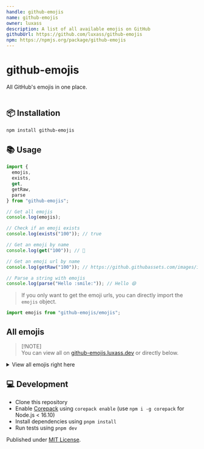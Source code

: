 ```yaml
---
handle: github-emojis
name: github-emojis
owner: luxass
description: A list of all available emojis on GitHub
githubUrl: https://github.com/luxass/github-emojis
npm: https://npmjs.org/package/github-emojis
---
```


# github-emojis

All GitHub's emojis in one place. <br/> <br/>

## 📦 Installation

```sh
npm install github-emojis
```

## 📚 Usage

```ts
import {
  emojis,
  exists,
  get,
  getRaw,
  parse
} from "github-emojis";

// Get all emojis
console.log(emojis);

// Check if an emoji exists
console.log(exists("100")); // true

// Get an emoji by name
console.log(get("100")); // 💯

// Get an emoji url by name
console.log(getRaw("100")); // https://github.githubassets.com/images/icons/emoji/unicode/1f4af.png?v8

// Parse a string with emojis
console.log(parse("Hello :smile:")); // Hello 😄
```

> If you only want to get the emoji urls, you can directly import the `emojis` object.

```ts
import emojis from "github-emojis/emojis";
```

## All emojis

> \[!NOTE]\
> You can view all on [github-emojis.luxass.dev](https://github-emojis.luxass.dev) or directly below.

<details>
<summary>View all emojis right here</summary>

| Name | Emoji | Name | Emoji |
|------|-------|------|-------|
| 100 | <img width="20" height="20" src="https://github.githubassets.com/images/icons/emoji/unicode/1f4af.png?v8" loading="lazy" />| 1234 | <img width="20" height="20" src="https://github.githubassets.com/images/icons/emoji/unicode/1f522.png?v8" loading="lazy" /> |
| +1 | <img width="20" height="20" src="https://github.githubassets.com/images/icons/emoji/unicode/1f44d.png?v8" loading="lazy" />| -1 | <img width="20" height="20" src="https://github.githubassets.com/images/icons/emoji/unicode/1f44e.png?v8" loading="lazy" /> |
| 1st\_place\_medal | <img width="20" height="20" src="https://github.githubassets.com/images/icons/emoji/unicode/1f947.png?v8" loading="lazy" />| 2nd\_place\_medal | <img width="20" height="20" src="https://github.githubassets.com/images/icons/emoji/unicode/1f948.png?v8" loading="lazy" /> |
| 3rd\_place\_medal | <img width="20" height="20" src="https://github.githubassets.com/images/icons/emoji/unicode/1f949.png?v8" loading="lazy" />| 8ball | <img width="20" height="20" src="https://github.githubassets.com/images/icons/emoji/unicode/1f3b1.png?v8" loading="lazy" /> |
| a | <img width="20" height="20" src="https://github.githubassets.com/images/icons/emoji/unicode/1f170.png?v8" loading="lazy" />| ab | <img width="20" height="20" src="https://github.githubassets.com/images/icons/emoji/unicode/1f18e.png?v8" loading="lazy" /> |
| abacus | <img width="20" height="20" src="https://github.githubassets.com/images/icons/emoji/unicode/1f9ee.png?v8" loading="lazy" />| abc | <img width="20" height="20" src="https://github.githubassets.com/images/icons/emoji/unicode/1f524.png?v8" loading="lazy" /> |
| abcd | <img width="20" height="20" src="https://github.githubassets.com/images/icons/emoji/unicode/1f521.png?v8" loading="lazy" />| accept | <img width="20" height="20" src="https://github.githubassets.com/images/icons/emoji/unicode/1f251.png?v8" loading="lazy" /> |
| accessibility | <img width="20" height="20" src="https://github.githubassets.com/images/icons/emoji/accessibility.png?v8" loading="lazy" />| accordion | <img width="20" height="20" src="https://github.githubassets.com/images/icons/emoji/unicode/1fa97.png?v8" loading="lazy" /> |
| adhesive\_bandage | <img width="20" height="20" src="https://github.githubassets.com/images/icons/emoji/unicode/1fa79.png?v8" loading="lazy" />| adult | <img width="20" height="20" src="https://github.githubassets.com/images/icons/emoji/unicode/1f9d1.png?v8" loading="lazy" /> |
| aerial\_tramway | <img width="20" height="20" src="https://github.githubassets.com/images/icons/emoji/unicode/1f6a1.png?v8" loading="lazy" />| afghanistan | <img width="20" height="20" src="https://github.githubassets.com/images/icons/emoji/unicode/1f1e6-1f1eb.png?v8" loading="lazy" /> |
| airplane | <img width="20" height="20" src="https://github.githubassets.com/images/icons/emoji/unicode/2708.png?v8" loading="lazy" />| aland\_islands | <img width="20" height="20" src="https://github.githubassets.com/images/icons/emoji/unicode/1f1e6-1f1fd.png?v8" loading="lazy" /> |
| alarm\_clock | <img width="20" height="20" src="https://github.githubassets.com/images/icons/emoji/unicode/23f0.png?v8" loading="lazy" />| albania | <img width="20" height="20" src="https://github.githubassets.com/images/icons/emoji/unicode/1f1e6-1f1f1.png?v8" loading="lazy" /> |
| alembic | <img width="20" height="20" src="https://github.githubassets.com/images/icons/emoji/unicode/2697.png?v8" loading="lazy" />| algeria | <img width="20" height="20" src="https://github.githubassets.com/images/icons/emoji/unicode/1f1e9-1f1ff.png?v8" loading="lazy" /> |
| alien | <img width="20" height="20" src="https://github.githubassets.com/images/icons/emoji/unicode/1f47d.png?v8" loading="lazy" />| ambulance | <img width="20" height="20" src="https://github.githubassets.com/images/icons/emoji/unicode/1f691.png?v8" loading="lazy" /> |
| american\_samoa | <img width="20" height="20" src="https://github.githubassets.com/images/icons/emoji/unicode/1f1e6-1f1f8.png?v8" loading="lazy" />| amphora | <img width="20" height="20" src="https://github.githubassets.com/images/icons/emoji/unicode/1f3fa.png?v8" loading="lazy" /> |
| anatomical\_heart | <img width="20" height="20" src="https://github.githubassets.com/images/icons/emoji/unicode/1fac0.png?v8" loading="lazy" />| anchor | <img width="20" height="20" src="https://github.githubassets.com/images/icons/emoji/unicode/2693.png?v8" loading="lazy" /> |
| andorra | <img width="20" height="20" src="https://github.githubassets.com/images/icons/emoji/unicode/1f1e6-1f1e9.png?v8" loading="lazy" />| angel | <img width="20" height="20" src="https://github.githubassets.com/images/icons/emoji/unicode/1f47c.png?v8" loading="lazy" /> |
| anger | <img width="20" height="20" src="https://github.githubassets.com/images/icons/emoji/unicode/1f4a2.png?v8" loading="lazy" />| angola | <img width="20" height="20" src="https://github.githubassets.com/images/icons/emoji/unicode/1f1e6-1f1f4.png?v8" loading="lazy" /> |
| angry | <img width="20" height="20" src="https://github.githubassets.com/images/icons/emoji/unicode/1f620.png?v8" loading="lazy" />| anguilla | <img width="20" height="20" src="https://github.githubassets.com/images/icons/emoji/unicode/1f1e6-1f1ee.png?v8" loading="lazy" /> |
| anguished | <img width="20" height="20" src="https://github.githubassets.com/images/icons/emoji/unicode/1f627.png?v8" loading="lazy" />| ant | <img width="20" height="20" src="https://github.githubassets.com/images/icons/emoji/unicode/1f41c.png?v8" loading="lazy" /> |
| antarctica | <img width="20" height="20" src="https://github.githubassets.com/images/icons/emoji/unicode/1f1e6-1f1f6.png?v8" loading="lazy" />| antigua\_barbuda | <img width="20" height="20" src="https://github.githubassets.com/images/icons/emoji/unicode/1f1e6-1f1ec.png?v8" loading="lazy" /> |
| apple | <img width="20" height="20" src="https://github.githubassets.com/images/icons/emoji/unicode/1f34e.png?v8" loading="lazy" />| aquarius | <img width="20" height="20" src="https://github.githubassets.com/images/icons/emoji/unicode/2652.png?v8" loading="lazy" /> |
| argentina | <img width="20" height="20" src="https://github.githubassets.com/images/icons/emoji/unicode/1f1e6-1f1f7.png?v8" loading="lazy" />| aries | <img width="20" height="20" src="https://github.githubassets.com/images/icons/emoji/unicode/2648.png?v8" loading="lazy" /> |
| armenia | <img width="20" height="20" src="https://github.githubassets.com/images/icons/emoji/unicode/1f1e6-1f1f2.png?v8" loading="lazy" />| arrow\_backward | <img width="20" height="20" src="https://github.githubassets.com/images/icons/emoji/unicode/25c0.png?v8" loading="lazy" /> |
| arrow\_double\_down | <img width="20" height="20" src="https://github.githubassets.com/images/icons/emoji/unicode/23ec.png?v8" loading="lazy" />| arrow\_double\_up | <img width="20" height="20" src="https://github.githubassets.com/images/icons/emoji/unicode/23eb.png?v8" loading="lazy" /> |
| arrow\_down | <img width="20" height="20" src="https://github.githubassets.com/images/icons/emoji/unicode/2b07.png?v8" loading="lazy" />| arrow\_down\_small | <img width="20" height="20" src="https://github.githubassets.com/images/icons/emoji/unicode/1f53d.png?v8" loading="lazy" /> |
| arrow\_forward | <img width="20" height="20" src="https://github.githubassets.com/images/icons/emoji/unicode/25b6.png?v8" loading="lazy" />| arrow\_heading\_down | <img width="20" height="20" src="https://github.githubassets.com/images/icons/emoji/unicode/2935.png?v8" loading="lazy" /> |
| arrow\_heading\_up | <img width="20" height="20" src="https://github.githubassets.com/images/icons/emoji/unicode/2934.png?v8" loading="lazy" />| arrow\_left | <img width="20" height="20" src="https://github.githubassets.com/images/icons/emoji/unicode/2b05.png?v8" loading="lazy" /> |
| arrow\_lower\_left | <img width="20" height="20" src="https://github.githubassets.com/images/icons/emoji/unicode/2199.png?v8" loading="lazy" />| arrow\_lower\_right | <img width="20" height="20" src="https://github.githubassets.com/images/icons/emoji/unicode/2198.png?v8" loading="lazy" /> |
| arrow\_right | <img width="20" height="20" src="https://github.githubassets.com/images/icons/emoji/unicode/27a1.png?v8" loading="lazy" />| arrow\_right\_hook | <img width="20" height="20" src="https://github.githubassets.com/images/icons/emoji/unicode/21aa.png?v8" loading="lazy" /> |
| arrow\_up | <img width="20" height="20" src="https://github.githubassets.com/images/icons/emoji/unicode/2b06.png?v8" loading="lazy" />| arrow\_up\_down | <img width="20" height="20" src="https://github.githubassets.com/images/icons/emoji/unicode/2195.png?v8" loading="lazy" /> |
| arrow\_up\_small | <img width="20" height="20" src="https://github.githubassets.com/images/icons/emoji/unicode/1f53c.png?v8" loading="lazy" />| arrow\_upper\_left | <img width="20" height="20" src="https://github.githubassets.com/images/icons/emoji/unicode/2196.png?v8" loading="lazy" /> |
| arrow\_upper\_right | <img width="20" height="20" src="https://github.githubassets.com/images/icons/emoji/unicode/2197.png?v8" loading="lazy" />| arrows\_clockwise | <img width="20" height="20" src="https://github.githubassets.com/images/icons/emoji/unicode/1f503.png?v8" loading="lazy" /> |
| arrows\_counterclockwise | <img width="20" height="20" src="https://github.githubassets.com/images/icons/emoji/unicode/1f504.png?v8" loading="lazy" />| art | <img width="20" height="20" src="https://github.githubassets.com/images/icons/emoji/unicode/1f3a8.png?v8" loading="lazy" /> |
| articulated\_lorry | <img width="20" height="20" src="https://github.githubassets.com/images/icons/emoji/unicode/1f69b.png?v8" loading="lazy" />| artificial\_satellite | <img width="20" height="20" src="https://github.githubassets.com/images/icons/emoji/unicode/1f6f0.png?v8" loading="lazy" /> |
| artist | <img width="20" height="20" src="https://github.githubassets.com/images/icons/emoji/unicode/1f9d1-1f3a8.png?v8" loading="lazy" />| aruba | <img width="20" height="20" src="https://github.githubassets.com/images/icons/emoji/unicode/1f1e6-1f1fc.png?v8" loading="lazy" /> |
| ascension\_island | <img width="20" height="20" src="https://github.githubassets.com/images/icons/emoji/unicode/1f1e6-1f1e8.png?v8" loading="lazy" />| asterisk | <img width="20" height="20" src="https://github.githubassets.com/images/icons/emoji/unicode/002a-20e3.png?v8" loading="lazy" /> |
| astonished | <img width="20" height="20" src="https://github.githubassets.com/images/icons/emoji/unicode/1f632.png?v8" loading="lazy" />| astronaut | <img width="20" height="20" src="https://github.githubassets.com/images/icons/emoji/unicode/1f9d1-1f680.png?v8" loading="lazy" /> |
| athletic\_shoe | <img width="20" height="20" src="https://github.githubassets.com/images/icons/emoji/unicode/1f45f.png?v8" loading="lazy" />| atm | <img width="20" height="20" src="https://github.githubassets.com/images/icons/emoji/unicode/1f3e7.png?v8" loading="lazy" /> |
| atom | <img width="20" height="20" src="https://github.githubassets.com/images/icons/emoji/atom.png?v8" loading="lazy" />| atom\_symbol | <img width="20" height="20" src="https://github.githubassets.com/images/icons/emoji/unicode/269b.png?v8" loading="lazy" /> |
| australia | <img width="20" height="20" src="https://github.githubassets.com/images/icons/emoji/unicode/1f1e6-1f1fa.png?v8" loading="lazy" />| austria | <img width="20" height="20" src="https://github.githubassets.com/images/icons/emoji/unicode/1f1e6-1f1f9.png?v8" loading="lazy" /> |
| auto\_rickshaw | <img width="20" height="20" src="https://github.githubassets.com/images/icons/emoji/unicode/1f6fa.png?v8" loading="lazy" />| avocado | <img width="20" height="20" src="https://github.githubassets.com/images/icons/emoji/unicode/1f951.png?v8" loading="lazy" /> |
| axe | <img width="20" height="20" src="https://github.githubassets.com/images/icons/emoji/unicode/1fa93.png?v8" loading="lazy" />| azerbaijan | <img width="20" height="20" src="https://github.githubassets.com/images/icons/emoji/unicode/1f1e6-1f1ff.png?v8" loading="lazy" /> |
| b | <img width="20" height="20" src="https://github.githubassets.com/images/icons/emoji/unicode/1f171.png?v8" loading="lazy" />| baby | <img width="20" height="20" src="https://github.githubassets.com/images/icons/emoji/unicode/1f476.png?v8" loading="lazy" /> |
| baby\_bottle | <img width="20" height="20" src="https://github.githubassets.com/images/icons/emoji/unicode/1f37c.png?v8" loading="lazy" />| baby\_chick | <img width="20" height="20" src="https://github.githubassets.com/images/icons/emoji/unicode/1f424.png?v8" loading="lazy" /> |
| baby\_symbol | <img width="20" height="20" src="https://github.githubassets.com/images/icons/emoji/unicode/1f6bc.png?v8" loading="lazy" />| back | <img width="20" height="20" src="https://github.githubassets.com/images/icons/emoji/unicode/1f519.png?v8" loading="lazy" /> |
| bacon | <img width="20" height="20" src="https://github.githubassets.com/images/icons/emoji/unicode/1f953.png?v8" loading="lazy" />| badger | <img width="20" height="20" src="https://github.githubassets.com/images/icons/emoji/unicode/1f9a1.png?v8" loading="lazy" /> |
| badminton | <img width="20" height="20" src="https://github.githubassets.com/images/icons/emoji/unicode/1f3f8.png?v8" loading="lazy" />| bagel | <img width="20" height="20" src="https://github.githubassets.com/images/icons/emoji/unicode/1f96f.png?v8" loading="lazy" /> |
| baggage\_claim | <img width="20" height="20" src="https://github.githubassets.com/images/icons/emoji/unicode/1f6c4.png?v8" loading="lazy" />| baguette\_bread | <img width="20" height="20" src="https://github.githubassets.com/images/icons/emoji/unicode/1f956.png?v8" loading="lazy" /> |
| bahamas | <img width="20" height="20" src="https://github.githubassets.com/images/icons/emoji/unicode/1f1e7-1f1f8.png?v8" loading="lazy" />| bahrain | <img width="20" height="20" src="https://github.githubassets.com/images/icons/emoji/unicode/1f1e7-1f1ed.png?v8" loading="lazy" /> |
| balance\_scale | <img width="20" height="20" src="https://github.githubassets.com/images/icons/emoji/unicode/2696.png?v8" loading="lazy" />| bald\_man | <img width="20" height="20" src="https://github.githubassets.com/images/icons/emoji/unicode/1f468-1f9b2.png?v8" loading="lazy" /> |
| bald\_woman | <img width="20" height="20" src="https://github.githubassets.com/images/icons/emoji/unicode/1f469-1f9b2.png?v8" loading="lazy" />| ballet\_shoes | <img width="20" height="20" src="https://github.githubassets.com/images/icons/emoji/unicode/1fa70.png?v8" loading="lazy" /> |
| balloon | <img width="20" height="20" src="https://github.githubassets.com/images/icons/emoji/unicode/1f388.png?v8" loading="lazy" />| ballot\_box | <img width="20" height="20" src="https://github.githubassets.com/images/icons/emoji/unicode/1f5f3.png?v8" loading="lazy" /> |
| ballot\_box\_with\_check | <img width="20" height="20" src="https://github.githubassets.com/images/icons/emoji/unicode/2611.png?v8" loading="lazy" />| bamboo | <img width="20" height="20" src="https://github.githubassets.com/images/icons/emoji/unicode/1f38d.png?v8" loading="lazy" /> |
| banana | <img width="20" height="20" src="https://github.githubassets.com/images/icons/emoji/unicode/1f34c.png?v8" loading="lazy" />| bangbang | <img width="20" height="20" src="https://github.githubassets.com/images/icons/emoji/unicode/203c.png?v8" loading="lazy" /> |
| bangladesh | <img width="20" height="20" src="https://github.githubassets.com/images/icons/emoji/unicode/1f1e7-1f1e9.png?v8" loading="lazy" />| banjo | <img width="20" height="20" src="https://github.githubassets.com/images/icons/emoji/unicode/1fa95.png?v8" loading="lazy" /> |
| bank | <img width="20" height="20" src="https://github.githubassets.com/images/icons/emoji/unicode/1f3e6.png?v8" loading="lazy" />| bar\_chart | <img width="20" height="20" src="https://github.githubassets.com/images/icons/emoji/unicode/1f4ca.png?v8" loading="lazy" /> |
| barbados | <img width="20" height="20" src="https://github.githubassets.com/images/icons/emoji/unicode/1f1e7-1f1e7.png?v8" loading="lazy" />| barber | <img width="20" height="20" src="https://github.githubassets.com/images/icons/emoji/unicode/1f488.png?v8" loading="lazy" /> |
| baseball | <img width="20" height="20" src="https://github.githubassets.com/images/icons/emoji/unicode/26be.png?v8" loading="lazy" />| basecamp | <img width="20" height="20" src="https://github.githubassets.com/images/icons/emoji/basecamp.png?v8" loading="lazy" /> |
| basecampy | <img width="20" height="20" src="https://github.githubassets.com/images/icons/emoji/basecampy.png?v8" loading="lazy" />| basket | <img width="20" height="20" src="https://github.githubassets.com/images/icons/emoji/unicode/1f9fa.png?v8" loading="lazy" /> |
| basketball | <img width="20" height="20" src="https://github.githubassets.com/images/icons/emoji/unicode/1f3c0.png?v8" loading="lazy" />| basketball\_man | <img width="20" height="20" src="https://github.githubassets.com/images/icons/emoji/unicode/26f9-2642.png?v8" loading="lazy" /> |
| basketball\_woman | <img width="20" height="20" src="https://github.githubassets.com/images/icons/emoji/unicode/26f9-2640.png?v8" loading="lazy" />| bat | <img width="20" height="20" src="https://github.githubassets.com/images/icons/emoji/unicode/1f987.png?v8" loading="lazy" /> |
| bath | <img width="20" height="20" src="https://github.githubassets.com/images/icons/emoji/unicode/1f6c0.png?v8" loading="lazy" />| bathtub | <img width="20" height="20" src="https://github.githubassets.com/images/icons/emoji/unicode/1f6c1.png?v8" loading="lazy" /> |
| battery | <img width="20" height="20" src="https://github.githubassets.com/images/icons/emoji/unicode/1f50b.png?v8" loading="lazy" />| beach\_umbrella | <img width="20" height="20" src="https://github.githubassets.com/images/icons/emoji/unicode/1f3d6.png?v8" loading="lazy" /> |
| bear | <img width="20" height="20" src="https://github.githubassets.com/images/icons/emoji/unicode/1f43b.png?v8" loading="lazy" />| bearded\_person | <img width="20" height="20" src="https://github.githubassets.com/images/icons/emoji/unicode/1f9d4.png?v8" loading="lazy" /> |
| beaver | <img width="20" height="20" src="https://github.githubassets.com/images/icons/emoji/unicode/1f9ab.png?v8" loading="lazy" />| bed | <img width="20" height="20" src="https://github.githubassets.com/images/icons/emoji/unicode/1f6cf.png?v8" loading="lazy" /> |
| bee | <img width="20" height="20" src="https://github.githubassets.com/images/icons/emoji/unicode/1f41d.png?v8" loading="lazy" />| beer | <img width="20" height="20" src="https://github.githubassets.com/images/icons/emoji/unicode/1f37a.png?v8" loading="lazy" /> |
| beers | <img width="20" height="20" src="https://github.githubassets.com/images/icons/emoji/unicode/1f37b.png?v8" loading="lazy" />| beetle | <img width="20" height="20" src="https://github.githubassets.com/images/icons/emoji/unicode/1fab2.png?v8" loading="lazy" /> |
| beginner | <img width="20" height="20" src="https://github.githubassets.com/images/icons/emoji/unicode/1f530.png?v8" loading="lazy" />| belarus | <img width="20" height="20" src="https://github.githubassets.com/images/icons/emoji/unicode/1f1e7-1f1fe.png?v8" loading="lazy" /> |
| belgium | <img width="20" height="20" src="https://github.githubassets.com/images/icons/emoji/unicode/1f1e7-1f1ea.png?v8" loading="lazy" />| belize | <img width="20" height="20" src="https://github.githubassets.com/images/icons/emoji/unicode/1f1e7-1f1ff.png?v8" loading="lazy" /> |
| bell | <img width="20" height="20" src="https://github.githubassets.com/images/icons/emoji/unicode/1f514.png?v8" loading="lazy" />| bell\_pepper | <img width="20" height="20" src="https://github.githubassets.com/images/icons/emoji/unicode/1fad1.png?v8" loading="lazy" /> |
| bellhop\_bell | <img width="20" height="20" src="https://github.githubassets.com/images/icons/emoji/unicode/1f6ce.png?v8" loading="lazy" />| benin | <img width="20" height="20" src="https://github.githubassets.com/images/icons/emoji/unicode/1f1e7-1f1ef.png?v8" loading="lazy" /> |
| bento | <img width="20" height="20" src="https://github.githubassets.com/images/icons/emoji/unicode/1f371.png?v8" loading="lazy" />| bermuda | <img width="20" height="20" src="https://github.githubassets.com/images/icons/emoji/unicode/1f1e7-1f1f2.png?v8" loading="lazy" /> |
| beverage\_box | <img width="20" height="20" src="https://github.githubassets.com/images/icons/emoji/unicode/1f9c3.png?v8" loading="lazy" />| bhutan | <img width="20" height="20" src="https://github.githubassets.com/images/icons/emoji/unicode/1f1e7-1f1f9.png?v8" loading="lazy" /> |
| bicyclist | <img width="20" height="20" src="https://github.githubassets.com/images/icons/emoji/unicode/1f6b4.png?v8" loading="lazy" />| bike | <img width="20" height="20" src="https://github.githubassets.com/images/icons/emoji/unicode/1f6b2.png?v8" loading="lazy" /> |
| biking\_man | <img width="20" height="20" src="https://github.githubassets.com/images/icons/emoji/unicode/1f6b4-2642.png?v8" loading="lazy" />| biking\_woman | <img width="20" height="20" src="https://github.githubassets.com/images/icons/emoji/unicode/1f6b4-2640.png?v8" loading="lazy" /> |
| bikini | <img width="20" height="20" src="https://github.githubassets.com/images/icons/emoji/unicode/1f459.png?v8" loading="lazy" />| billed\_cap | <img width="20" height="20" src="https://github.githubassets.com/images/icons/emoji/unicode/1f9e2.png?v8" loading="lazy" /> |
| biohazard | <img width="20" height="20" src="https://github.githubassets.com/images/icons/emoji/unicode/2623.png?v8" loading="lazy" />| bird | <img width="20" height="20" src="https://github.githubassets.com/images/icons/emoji/unicode/1f426.png?v8" loading="lazy" /> |
| birthday | <img width="20" height="20" src="https://github.githubassets.com/images/icons/emoji/unicode/1f382.png?v8" loading="lazy" />| bison | <img width="20" height="20" src="https://github.githubassets.com/images/icons/emoji/unicode/1f9ac.png?v8" loading="lazy" /> |
| black\_cat | <img width="20" height="20" src="https://github.githubassets.com/images/icons/emoji/unicode/1f408-2b1b.png?v8" loading="lazy" />| black\_circle | <img width="20" height="20" src="https://github.githubassets.com/images/icons/emoji/unicode/26ab.png?v8" loading="lazy" /> |
| black\_flag | <img width="20" height="20" src="https://github.githubassets.com/images/icons/emoji/unicode/1f3f4.png?v8" loading="lazy" />| black\_heart | <img width="20" height="20" src="https://github.githubassets.com/images/icons/emoji/unicode/1f5a4.png?v8" loading="lazy" /> |
| black\_joker | <img width="20" height="20" src="https://github.githubassets.com/images/icons/emoji/unicode/1f0cf.png?v8" loading="lazy" />| black\_large\_square | <img width="20" height="20" src="https://github.githubassets.com/images/icons/emoji/unicode/2b1b.png?v8" loading="lazy" /> |
| black\_medium\_small\_square | <img width="20" height="20" src="https://github.githubassets.com/images/icons/emoji/unicode/25fe.png?v8" loading="lazy" />| black\_medium\_square | <img width="20" height="20" src="https://github.githubassets.com/images/icons/emoji/unicode/25fc.png?v8" loading="lazy" /> |
| black\_nib | <img width="20" height="20" src="https://github.githubassets.com/images/icons/emoji/unicode/2712.png?v8" loading="lazy" />| black\_small\_square | <img width="20" height="20" src="https://github.githubassets.com/images/icons/emoji/unicode/25aa.png?v8" loading="lazy" /> |
| black\_square\_button | <img width="20" height="20" src="https://github.githubassets.com/images/icons/emoji/unicode/1f532.png?v8" loading="lazy" />| blond\_haired\_man | <img width="20" height="20" src="https://github.githubassets.com/images/icons/emoji/unicode/1f471-2642.png?v8" loading="lazy" /> |
| blond\_haired\_person | <img width="20" height="20" src="https://github.githubassets.com/images/icons/emoji/unicode/1f471.png?v8" loading="lazy" />| blond\_haired\_woman | <img width="20" height="20" src="https://github.githubassets.com/images/icons/emoji/unicode/1f471-2640.png?v8" loading="lazy" /> |
| blonde\_woman | <img width="20" height="20" src="https://github.githubassets.com/images/icons/emoji/unicode/1f471-2640.png?v8" loading="lazy" />| blossom | <img width="20" height="20" src="https://github.githubassets.com/images/icons/emoji/unicode/1f33c.png?v8" loading="lazy" /> |
| blowfish | <img width="20" height="20" src="https://github.githubassets.com/images/icons/emoji/unicode/1f421.png?v8" loading="lazy" />| blue\_book | <img width="20" height="20" src="https://github.githubassets.com/images/icons/emoji/unicode/1f4d8.png?v8" loading="lazy" /> |
| blue\_car | <img width="20" height="20" src="https://github.githubassets.com/images/icons/emoji/unicode/1f699.png?v8" loading="lazy" />| blue\_heart | <img width="20" height="20" src="https://github.githubassets.com/images/icons/emoji/unicode/1f499.png?v8" loading="lazy" /> |
| blue\_square | <img width="20" height="20" src="https://github.githubassets.com/images/icons/emoji/unicode/1f7e6.png?v8" loading="lazy" />| blueberries | <img width="20" height="20" src="https://github.githubassets.com/images/icons/emoji/unicode/1fad0.png?v8" loading="lazy" /> |
| blush | <img width="20" height="20" src="https://github.githubassets.com/images/icons/emoji/unicode/1f60a.png?v8" loading="lazy" />| boar | <img width="20" height="20" src="https://github.githubassets.com/images/icons/emoji/unicode/1f417.png?v8" loading="lazy" /> |
| boat | <img width="20" height="20" src="https://github.githubassets.com/images/icons/emoji/unicode/26f5.png?v8" loading="lazy" />| bolivia | <img width="20" height="20" src="https://github.githubassets.com/images/icons/emoji/unicode/1f1e7-1f1f4.png?v8" loading="lazy" /> |
| bomb | <img width="20" height="20" src="https://github.githubassets.com/images/icons/emoji/unicode/1f4a3.png?v8" loading="lazy" />| bone | <img width="20" height="20" src="https://github.githubassets.com/images/icons/emoji/unicode/1f9b4.png?v8" loading="lazy" /> |
| book | <img width="20" height="20" src="https://github.githubassets.com/images/icons/emoji/unicode/1f4d6.png?v8" loading="lazy" />| bookmark | <img width="20" height="20" src="https://github.githubassets.com/images/icons/emoji/unicode/1f516.png?v8" loading="lazy" /> |
| bookmark\_tabs | <img width="20" height="20" src="https://github.githubassets.com/images/icons/emoji/unicode/1f4d1.png?v8" loading="lazy" />| books | <img width="20" height="20" src="https://github.githubassets.com/images/icons/emoji/unicode/1f4da.png?v8" loading="lazy" /> |
| boom | <img width="20" height="20" src="https://github.githubassets.com/images/icons/emoji/unicode/1f4a5.png?v8" loading="lazy" />| boomerang | <img width="20" height="20" src="https://github.githubassets.com/images/icons/emoji/unicode/1fa83.png?v8" loading="lazy" /> |
| boot | <img width="20" height="20" src="https://github.githubassets.com/images/icons/emoji/unicode/1f462.png?v8" loading="lazy" />| bosnia\_herzegovina | <img width="20" height="20" src="https://github.githubassets.com/images/icons/emoji/unicode/1f1e7-1f1e6.png?v8" loading="lazy" /> |
| botswana | <img width="20" height="20" src="https://github.githubassets.com/images/icons/emoji/unicode/1f1e7-1f1fc.png?v8" loading="lazy" />| bouncing\_ball\_man | <img width="20" height="20" src="https://github.githubassets.com/images/icons/emoji/unicode/26f9-2642.png?v8" loading="lazy" /> |
| bouncing\_ball\_person | <img width="20" height="20" src="https://github.githubassets.com/images/icons/emoji/unicode/26f9.png?v8" loading="lazy" />| bouncing\_ball\_woman | <img width="20" height="20" src="https://github.githubassets.com/images/icons/emoji/unicode/26f9-2640.png?v8" loading="lazy" /> |
| bouquet | <img width="20" height="20" src="https://github.githubassets.com/images/icons/emoji/unicode/1f490.png?v8" loading="lazy" />| bouvet\_island | <img width="20" height="20" src="https://github.githubassets.com/images/icons/emoji/unicode/1f1e7-1f1fb.png?v8" loading="lazy" /> |
| bow | <img width="20" height="20" src="https://github.githubassets.com/images/icons/emoji/unicode/1f647.png?v8" loading="lazy" />| bow\_and\_arrow | <img width="20" height="20" src="https://github.githubassets.com/images/icons/emoji/unicode/1f3f9.png?v8" loading="lazy" /> |
| bowing\_man | <img width="20" height="20" src="https://github.githubassets.com/images/icons/emoji/unicode/1f647-2642.png?v8" loading="lazy" />| bowing\_woman | <img width="20" height="20" src="https://github.githubassets.com/images/icons/emoji/unicode/1f647-2640.png?v8" loading="lazy" /> |
| bowl\_with\_spoon | <img width="20" height="20" src="https://github.githubassets.com/images/icons/emoji/unicode/1f963.png?v8" loading="lazy" />| bowling | <img width="20" height="20" src="https://github.githubassets.com/images/icons/emoji/unicode/1f3b3.png?v8" loading="lazy" /> |
| bowtie | <img width="20" height="20" src="https://github.githubassets.com/images/icons/emoji/bowtie.png?v8" loading="lazy" />| boxing\_glove | <img width="20" height="20" src="https://github.githubassets.com/images/icons/emoji/unicode/1f94a.png?v8" loading="lazy" /> |
| boy | <img width="20" height="20" src="https://github.githubassets.com/images/icons/emoji/unicode/1f466.png?v8" loading="lazy" />| brain | <img width="20" height="20" src="https://github.githubassets.com/images/icons/emoji/unicode/1f9e0.png?v8" loading="lazy" /> |
| brazil | <img width="20" height="20" src="https://github.githubassets.com/images/icons/emoji/unicode/1f1e7-1f1f7.png?v8" loading="lazy" />| bread | <img width="20" height="20" src="https://github.githubassets.com/images/icons/emoji/unicode/1f35e.png?v8" loading="lazy" /> |
| breast\_feeding | <img width="20" height="20" src="https://github.githubassets.com/images/icons/emoji/unicode/1f931.png?v8" loading="lazy" />| bricks | <img width="20" height="20" src="https://github.githubassets.com/images/icons/emoji/unicode/1f9f1.png?v8" loading="lazy" /> |
| bride\_with\_veil | <img width="20" height="20" src="https://github.githubassets.com/images/icons/emoji/unicode/1f470-2640.png?v8" loading="lazy" />| bridge\_at\_night | <img width="20" height="20" src="https://github.githubassets.com/images/icons/emoji/unicode/1f309.png?v8" loading="lazy" /> |
| briefcase | <img width="20" height="20" src="https://github.githubassets.com/images/icons/emoji/unicode/1f4bc.png?v8" loading="lazy" />| british\_indian\_ocean\_territory | <img width="20" height="20" src="https://github.githubassets.com/images/icons/emoji/unicode/1f1ee-1f1f4.png?v8" loading="lazy" /> |
| british\_virgin\_islands | <img width="20" height="20" src="https://github.githubassets.com/images/icons/emoji/unicode/1f1fb-1f1ec.png?v8" loading="lazy" />| broccoli | <img width="20" height="20" src="https://github.githubassets.com/images/icons/emoji/unicode/1f966.png?v8" loading="lazy" /> |
| broken\_heart | <img width="20" height="20" src="https://github.githubassets.com/images/icons/emoji/unicode/1f494.png?v8" loading="lazy" />| broom | <img width="20" height="20" src="https://github.githubassets.com/images/icons/emoji/unicode/1f9f9.png?v8" loading="lazy" /> |
| brown\_circle | <img width="20" height="20" src="https://github.githubassets.com/images/icons/emoji/unicode/1f7e4.png?v8" loading="lazy" />| brown\_heart | <img width="20" height="20" src="https://github.githubassets.com/images/icons/emoji/unicode/1f90e.png?v8" loading="lazy" /> |
| brown\_square | <img width="20" height="20" src="https://github.githubassets.com/images/icons/emoji/unicode/1f7eb.png?v8" loading="lazy" />| brunei | <img width="20" height="20" src="https://github.githubassets.com/images/icons/emoji/unicode/1f1e7-1f1f3.png?v8" loading="lazy" /> |
| bubble\_tea | <img width="20" height="20" src="https://github.githubassets.com/images/icons/emoji/unicode/1f9cb.png?v8" loading="lazy" />| bucket | <img width="20" height="20" src="https://github.githubassets.com/images/icons/emoji/unicode/1faa3.png?v8" loading="lazy" /> |
| bug | <img width="20" height="20" src="https://github.githubassets.com/images/icons/emoji/unicode/1f41b.png?v8" loading="lazy" />| building\_construction | <img width="20" height="20" src="https://github.githubassets.com/images/icons/emoji/unicode/1f3d7.png?v8" loading="lazy" /> |
| bulb | <img width="20" height="20" src="https://github.githubassets.com/images/icons/emoji/unicode/1f4a1.png?v8" loading="lazy" />| bulgaria | <img width="20" height="20" src="https://github.githubassets.com/images/icons/emoji/unicode/1f1e7-1f1ec.png?v8" loading="lazy" /> |
| bullettrain\_front | <img width="20" height="20" src="https://github.githubassets.com/images/icons/emoji/unicode/1f685.png?v8" loading="lazy" />| bullettrain\_side | <img width="20" height="20" src="https://github.githubassets.com/images/icons/emoji/unicode/1f684.png?v8" loading="lazy" /> |
| burkina\_faso | <img width="20" height="20" src="https://github.githubassets.com/images/icons/emoji/unicode/1f1e7-1f1eb.png?v8" loading="lazy" />| burrito | <img width="20" height="20" src="https://github.githubassets.com/images/icons/emoji/unicode/1f32f.png?v8" loading="lazy" /> |
| burundi | <img width="20" height="20" src="https://github.githubassets.com/images/icons/emoji/unicode/1f1e7-1f1ee.png?v8" loading="lazy" />| bus | <img width="20" height="20" src="https://github.githubassets.com/images/icons/emoji/unicode/1f68c.png?v8" loading="lazy" /> |
| business\_suit\_levitating | <img width="20" height="20" src="https://github.githubassets.com/images/icons/emoji/unicode/1f574.png?v8" loading="lazy" />| busstop | <img width="20" height="20" src="https://github.githubassets.com/images/icons/emoji/unicode/1f68f.png?v8" loading="lazy" /> |
| bust\_in\_silhouette | <img width="20" height="20" src="https://github.githubassets.com/images/icons/emoji/unicode/1f464.png?v8" loading="lazy" />| busts\_in\_silhouette | <img width="20" height="20" src="https://github.githubassets.com/images/icons/emoji/unicode/1f465.png?v8" loading="lazy" /> |
| butter | <img width="20" height="20" src="https://github.githubassets.com/images/icons/emoji/unicode/1f9c8.png?v8" loading="lazy" />| butterfly | <img width="20" height="20" src="https://github.githubassets.com/images/icons/emoji/unicode/1f98b.png?v8" loading="lazy" /> |
| cactus | <img width="20" height="20" src="https://github.githubassets.com/images/icons/emoji/unicode/1f335.png?v8" loading="lazy" />| cake | <img width="20" height="20" src="https://github.githubassets.com/images/icons/emoji/unicode/1f370.png?v8" loading="lazy" /> |
| calendar | <img width="20" height="20" src="https://github.githubassets.com/images/icons/emoji/unicode/1f4c6.png?v8" loading="lazy" />| call\_me\_hand | <img width="20" height="20" src="https://github.githubassets.com/images/icons/emoji/unicode/1f919.png?v8" loading="lazy" /> |
| calling | <img width="20" height="20" src="https://github.githubassets.com/images/icons/emoji/unicode/1f4f2.png?v8" loading="lazy" />| cambodia | <img width="20" height="20" src="https://github.githubassets.com/images/icons/emoji/unicode/1f1f0-1f1ed.png?v8" loading="lazy" /> |
| camel | <img width="20" height="20" src="https://github.githubassets.com/images/icons/emoji/unicode/1f42b.png?v8" loading="lazy" />| camera | <img width="20" height="20" src="https://github.githubassets.com/images/icons/emoji/unicode/1f4f7.png?v8" loading="lazy" /> |
| camera\_flash | <img width="20" height="20" src="https://github.githubassets.com/images/icons/emoji/unicode/1f4f8.png?v8" loading="lazy" />| cameroon | <img width="20" height="20" src="https://github.githubassets.com/images/icons/emoji/unicode/1f1e8-1f1f2.png?v8" loading="lazy" /> |
| camping | <img width="20" height="20" src="https://github.githubassets.com/images/icons/emoji/unicode/1f3d5.png?v8" loading="lazy" />| canada | <img width="20" height="20" src="https://github.githubassets.com/images/icons/emoji/unicode/1f1e8-1f1e6.png?v8" loading="lazy" /> |
| canary\_islands | <img width="20" height="20" src="https://github.githubassets.com/images/icons/emoji/unicode/1f1ee-1f1e8.png?v8" loading="lazy" />| cancer | <img width="20" height="20" src="https://github.githubassets.com/images/icons/emoji/unicode/264b.png?v8" loading="lazy" /> |
| candle | <img width="20" height="20" src="https://github.githubassets.com/images/icons/emoji/unicode/1f56f.png?v8" loading="lazy" />| candy | <img width="20" height="20" src="https://github.githubassets.com/images/icons/emoji/unicode/1f36c.png?v8" loading="lazy" /> |
| canned\_food | <img width="20" height="20" src="https://github.githubassets.com/images/icons/emoji/unicode/1f96b.png?v8" loading="lazy" />| canoe | <img width="20" height="20" src="https://github.githubassets.com/images/icons/emoji/unicode/1f6f6.png?v8" loading="lazy" /> |
| cape\_verde | <img width="20" height="20" src="https://github.githubassets.com/images/icons/emoji/unicode/1f1e8-1f1fb.png?v8" loading="lazy" />| capital\_abcd | <img width="20" height="20" src="https://github.githubassets.com/images/icons/emoji/unicode/1f520.png?v8" loading="lazy" /> |
| capricorn | <img width="20" height="20" src="https://github.githubassets.com/images/icons/emoji/unicode/2651.png?v8" loading="lazy" />| car | <img width="20" height="20" src="https://github.githubassets.com/images/icons/emoji/unicode/1f697.png?v8" loading="lazy" /> |
| card\_file\_box | <img width="20" height="20" src="https://github.githubassets.com/images/icons/emoji/unicode/1f5c3.png?v8" loading="lazy" />| card\_index | <img width="20" height="20" src="https://github.githubassets.com/images/icons/emoji/unicode/1f4c7.png?v8" loading="lazy" /> |
| card\_index\_dividers | <img width="20" height="20" src="https://github.githubassets.com/images/icons/emoji/unicode/1f5c2.png?v8" loading="lazy" />| caribbean\_netherlands | <img width="20" height="20" src="https://github.githubassets.com/images/icons/emoji/unicode/1f1e7-1f1f6.png?v8" loading="lazy" /> |
| carousel\_horse | <img width="20" height="20" src="https://github.githubassets.com/images/icons/emoji/unicode/1f3a0.png?v8" loading="lazy" />| carpentry\_saw | <img width="20" height="20" src="https://github.githubassets.com/images/icons/emoji/unicode/1fa9a.png?v8" loading="lazy" /> |
| carrot | <img width="20" height="20" src="https://github.githubassets.com/images/icons/emoji/unicode/1f955.png?v8" loading="lazy" />| cartwheeling | <img width="20" height="20" src="https://github.githubassets.com/images/icons/emoji/unicode/1f938.png?v8" loading="lazy" /> |
| cat | <img width="20" height="20" src="https://github.githubassets.com/images/icons/emoji/unicode/1f431.png?v8" loading="lazy" />| cat2 | <img width="20" height="20" src="https://github.githubassets.com/images/icons/emoji/unicode/1f408.png?v8" loading="lazy" /> |
| cayman\_islands | <img width="20" height="20" src="https://github.githubassets.com/images/icons/emoji/unicode/1f1f0-1f1fe.png?v8" loading="lazy" />| cd | <img width="20" height="20" src="https://github.githubassets.com/images/icons/emoji/unicode/1f4bf.png?v8" loading="lazy" /> |
| central\_african\_republic | <img width="20" height="20" src="https://github.githubassets.com/images/icons/emoji/unicode/1f1e8-1f1eb.png?v8" loading="lazy" />| ceuta\_melilla | <img width="20" height="20" src="https://github.githubassets.com/images/icons/emoji/unicode/1f1ea-1f1e6.png?v8" loading="lazy" /> |
| chad | <img width="20" height="20" src="https://github.githubassets.com/images/icons/emoji/unicode/1f1f9-1f1e9.png?v8" loading="lazy" />| chains | <img width="20" height="20" src="https://github.githubassets.com/images/icons/emoji/unicode/26d3.png?v8" loading="lazy" /> |
| chair | <img width="20" height="20" src="https://github.githubassets.com/images/icons/emoji/unicode/1fa91.png?v8" loading="lazy" />| champagne | <img width="20" height="20" src="https://github.githubassets.com/images/icons/emoji/unicode/1f37e.png?v8" loading="lazy" /> |
| chart | <img width="20" height="20" src="https://github.githubassets.com/images/icons/emoji/unicode/1f4b9.png?v8" loading="lazy" />| chart\_with\_downwards\_trend | <img width="20" height="20" src="https://github.githubassets.com/images/icons/emoji/unicode/1f4c9.png?v8" loading="lazy" /> |
| chart\_with\_upwards\_trend | <img width="20" height="20" src="https://github.githubassets.com/images/icons/emoji/unicode/1f4c8.png?v8" loading="lazy" />| checkered\_flag | <img width="20" height="20" src="https://github.githubassets.com/images/icons/emoji/unicode/1f3c1.png?v8" loading="lazy" /> |
| cheese | <img width="20" height="20" src="https://github.githubassets.com/images/icons/emoji/unicode/1f9c0.png?v8" loading="lazy" />| cherries | <img width="20" height="20" src="https://github.githubassets.com/images/icons/emoji/unicode/1f352.png?v8" loading="lazy" /> |
| cherry\_blossom | <img width="20" height="20" src="https://github.githubassets.com/images/icons/emoji/unicode/1f338.png?v8" loading="lazy" />| chess\_pawn | <img width="20" height="20" src="https://github.githubassets.com/images/icons/emoji/unicode/265f.png?v8" loading="lazy" /> |
| chestnut | <img width="20" height="20" src="https://github.githubassets.com/images/icons/emoji/unicode/1f330.png?v8" loading="lazy" />| chicken | <img width="20" height="20" src="https://github.githubassets.com/images/icons/emoji/unicode/1f414.png?v8" loading="lazy" /> |
| child | <img width="20" height="20" src="https://github.githubassets.com/images/icons/emoji/unicode/1f9d2.png?v8" loading="lazy" />| children\_crossing | <img width="20" height="20" src="https://github.githubassets.com/images/icons/emoji/unicode/1f6b8.png?v8" loading="lazy" /> |
| chile | <img width="20" height="20" src="https://github.githubassets.com/images/icons/emoji/unicode/1f1e8-1f1f1.png?v8" loading="lazy" />| chipmunk | <img width="20" height="20" src="https://github.githubassets.com/images/icons/emoji/unicode/1f43f.png?v8" loading="lazy" /> |
| chocolate\_bar | <img width="20" height="20" src="https://github.githubassets.com/images/icons/emoji/unicode/1f36b.png?v8" loading="lazy" />| chopsticks | <img width="20" height="20" src="https://github.githubassets.com/images/icons/emoji/unicode/1f962.png?v8" loading="lazy" /> |
| christmas\_island | <img width="20" height="20" src="https://github.githubassets.com/images/icons/emoji/unicode/1f1e8-1f1fd.png?v8" loading="lazy" />| christmas\_tree | <img width="20" height="20" src="https://github.githubassets.com/images/icons/emoji/unicode/1f384.png?v8" loading="lazy" /> |
| church | <img width="20" height="20" src="https://github.githubassets.com/images/icons/emoji/unicode/26ea.png?v8" loading="lazy" />| cinema | <img width="20" height="20" src="https://github.githubassets.com/images/icons/emoji/unicode/1f3a6.png?v8" loading="lazy" /> |
| circus\_tent | <img width="20" height="20" src="https://github.githubassets.com/images/icons/emoji/unicode/1f3aa.png?v8" loading="lazy" />| city\_sunrise | <img width="20" height="20" src="https://github.githubassets.com/images/icons/emoji/unicode/1f307.png?v8" loading="lazy" /> |
| city\_sunset | <img width="20" height="20" src="https://github.githubassets.com/images/icons/emoji/unicode/1f306.png?v8" loading="lazy" />| cityscape | <img width="20" height="20" src="https://github.githubassets.com/images/icons/emoji/unicode/1f3d9.png?v8" loading="lazy" /> |
| cl | <img width="20" height="20" src="https://github.githubassets.com/images/icons/emoji/unicode/1f191.png?v8" loading="lazy" />| clamp | <img width="20" height="20" src="https://github.githubassets.com/images/icons/emoji/unicode/1f5dc.png?v8" loading="lazy" /> |
| clap | <img width="20" height="20" src="https://github.githubassets.com/images/icons/emoji/unicode/1f44f.png?v8" loading="lazy" />| clapper | <img width="20" height="20" src="https://github.githubassets.com/images/icons/emoji/unicode/1f3ac.png?v8" loading="lazy" /> |
| classical\_building | <img width="20" height="20" src="https://github.githubassets.com/images/icons/emoji/unicode/1f3db.png?v8" loading="lazy" />| climbing | <img width="20" height="20" src="https://github.githubassets.com/images/icons/emoji/unicode/1f9d7.png?v8" loading="lazy" /> |
| climbing\_man | <img width="20" height="20" src="https://github.githubassets.com/images/icons/emoji/unicode/1f9d7-2642.png?v8" loading="lazy" />| climbing\_woman | <img width="20" height="20" src="https://github.githubassets.com/images/icons/emoji/unicode/1f9d7-2640.png?v8" loading="lazy" /> |
| clinking\_glasses | <img width="20" height="20" src="https://github.githubassets.com/images/icons/emoji/unicode/1f942.png?v8" loading="lazy" />| clipboard | <img width="20" height="20" src="https://github.githubassets.com/images/icons/emoji/unicode/1f4cb.png?v8" loading="lazy" /> |
| clipperton\_island | <img width="20" height="20" src="https://github.githubassets.com/images/icons/emoji/unicode/1f1e8-1f1f5.png?v8" loading="lazy" />| clock1 | <img width="20" height="20" src="https://github.githubassets.com/images/icons/emoji/unicode/1f550.png?v8" loading="lazy" /> |
| clock10 | <img width="20" height="20" src="https://github.githubassets.com/images/icons/emoji/unicode/1f559.png?v8" loading="lazy" />| clock1030 | <img width="20" height="20" src="https://github.githubassets.com/images/icons/emoji/unicode/1f565.png?v8" loading="lazy" /> |
| clock11 | <img width="20" height="20" src="https://github.githubassets.com/images/icons/emoji/unicode/1f55a.png?v8" loading="lazy" />| clock1130 | <img width="20" height="20" src="https://github.githubassets.com/images/icons/emoji/unicode/1f566.png?v8" loading="lazy" /> |
| clock12 | <img width="20" height="20" src="https://github.githubassets.com/images/icons/emoji/unicode/1f55b.png?v8" loading="lazy" />| clock1230 | <img width="20" height="20" src="https://github.githubassets.com/images/icons/emoji/unicode/1f567.png?v8" loading="lazy" /> |
| clock130 | <img width="20" height="20" src="https://github.githubassets.com/images/icons/emoji/unicode/1f55c.png?v8" loading="lazy" />| clock2 | <img width="20" height="20" src="https://github.githubassets.com/images/icons/emoji/unicode/1f551.png?v8" loading="lazy" /> |
| clock230 | <img width="20" height="20" src="https://github.githubassets.com/images/icons/emoji/unicode/1f55d.png?v8" loading="lazy" />| clock3 | <img width="20" height="20" src="https://github.githubassets.com/images/icons/emoji/unicode/1f552.png?v8" loading="lazy" /> |
| clock330 | <img width="20" height="20" src="https://github.githubassets.com/images/icons/emoji/unicode/1f55e.png?v8" loading="lazy" />| clock4 | <img width="20" height="20" src="https://github.githubassets.com/images/icons/emoji/unicode/1f553.png?v8" loading="lazy" /> |
| clock430 | <img width="20" height="20" src="https://github.githubassets.com/images/icons/emoji/unicode/1f55f.png?v8" loading="lazy" />| clock5 | <img width="20" height="20" src="https://github.githubassets.com/images/icons/emoji/unicode/1f554.png?v8" loading="lazy" /> |
| clock530 | <img width="20" height="20" src="https://github.githubassets.com/images/icons/emoji/unicode/1f560.png?v8" loading="lazy" />| clock6 | <img width="20" height="20" src="https://github.githubassets.com/images/icons/emoji/unicode/1f555.png?v8" loading="lazy" /> |
| clock630 | <img width="20" height="20" src="https://github.githubassets.com/images/icons/emoji/unicode/1f561.png?v8" loading="lazy" />| clock7 | <img width="20" height="20" src="https://github.githubassets.com/images/icons/emoji/unicode/1f556.png?v8" loading="lazy" /> |
| clock730 | <img width="20" height="20" src="https://github.githubassets.com/images/icons/emoji/unicode/1f562.png?v8" loading="lazy" />| clock8 | <img width="20" height="20" src="https://github.githubassets.com/images/icons/emoji/unicode/1f557.png?v8" loading="lazy" /> |
| clock830 | <img width="20" height="20" src="https://github.githubassets.com/images/icons/emoji/unicode/1f563.png?v8" loading="lazy" />| clock9 | <img width="20" height="20" src="https://github.githubassets.com/images/icons/emoji/unicode/1f558.png?v8" loading="lazy" /> |
| clock930 | <img width="20" height="20" src="https://github.githubassets.com/images/icons/emoji/unicode/1f564.png?v8" loading="lazy" />| closed\_book | <img width="20" height="20" src="https://github.githubassets.com/images/icons/emoji/unicode/1f4d5.png?v8" loading="lazy" /> |
| closed\_lock\_with\_key | <img width="20" height="20" src="https://github.githubassets.com/images/icons/emoji/unicode/1f510.png?v8" loading="lazy" />| closed\_umbrella | <img width="20" height="20" src="https://github.githubassets.com/images/icons/emoji/unicode/1f302.png?v8" loading="lazy" /> |
| cloud | <img width="20" height="20" src="https://github.githubassets.com/images/icons/emoji/unicode/2601.png?v8" loading="lazy" />| cloud\_with\_lightning | <img width="20" height="20" src="https://github.githubassets.com/images/icons/emoji/unicode/1f329.png?v8" loading="lazy" /> |
| cloud\_with\_lightning\_and\_rain | <img width="20" height="20" src="https://github.githubassets.com/images/icons/emoji/unicode/26c8.png?v8" loading="lazy" />| cloud\_with\_rain | <img width="20" height="20" src="https://github.githubassets.com/images/icons/emoji/unicode/1f327.png?v8" loading="lazy" /> |
| cloud\_with\_snow | <img width="20" height="20" src="https://github.githubassets.com/images/icons/emoji/unicode/1f328.png?v8" loading="lazy" />| clown\_face | <img width="20" height="20" src="https://github.githubassets.com/images/icons/emoji/unicode/1f921.png?v8" loading="lazy" /> |
| clubs | <img width="20" height="20" src="https://github.githubassets.com/images/icons/emoji/unicode/2663.png?v8" loading="lazy" />| cn | <img width="20" height="20" src="https://github.githubassets.com/images/icons/emoji/unicode/1f1e8-1f1f3.png?v8" loading="lazy" /> |
| coat | <img width="20" height="20" src="https://github.githubassets.com/images/icons/emoji/unicode/1f9e5.png?v8" loading="lazy" />| cockroach | <img width="20" height="20" src="https://github.githubassets.com/images/icons/emoji/unicode/1fab3.png?v8" loading="lazy" /> |
| cocktail | <img width="20" height="20" src="https://github.githubassets.com/images/icons/emoji/unicode/1f378.png?v8" loading="lazy" />| coconut | <img width="20" height="20" src="https://github.githubassets.com/images/icons/emoji/unicode/1f965.png?v8" loading="lazy" /> |
| cocos\_islands | <img width="20" height="20" src="https://github.githubassets.com/images/icons/emoji/unicode/1f1e8-1f1e8.png?v8" loading="lazy" />| coffee | <img width="20" height="20" src="https://github.githubassets.com/images/icons/emoji/unicode/2615.png?v8" loading="lazy" /> |
| coffin | <img width="20" height="20" src="https://github.githubassets.com/images/icons/emoji/unicode/26b0.png?v8" loading="lazy" />| coin | <img width="20" height="20" src="https://github.githubassets.com/images/icons/emoji/unicode/1fa99.png?v8" loading="lazy" /> |
| cold\_face | <img width="20" height="20" src="https://github.githubassets.com/images/icons/emoji/unicode/1f976.png?v8" loading="lazy" />| cold\_sweat | <img width="20" height="20" src="https://github.githubassets.com/images/icons/emoji/unicode/1f630.png?v8" loading="lazy" /> |
| collision | <img width="20" height="20" src="https://github.githubassets.com/images/icons/emoji/unicode/1f4a5.png?v8" loading="lazy" />| colombia | <img width="20" height="20" src="https://github.githubassets.com/images/icons/emoji/unicode/1f1e8-1f1f4.png?v8" loading="lazy" /> |
| comet | <img width="20" height="20" src="https://github.githubassets.com/images/icons/emoji/unicode/2604.png?v8" loading="lazy" />| comoros | <img width="20" height="20" src="https://github.githubassets.com/images/icons/emoji/unicode/1f1f0-1f1f2.png?v8" loading="lazy" /> |
| compass | <img width="20" height="20" src="https://github.githubassets.com/images/icons/emoji/unicode/1f9ed.png?v8" loading="lazy" />| computer | <img width="20" height="20" src="https://github.githubassets.com/images/icons/emoji/unicode/1f4bb.png?v8" loading="lazy" /> |
| computer\_mouse | <img width="20" height="20" src="https://github.githubassets.com/images/icons/emoji/unicode/1f5b1.png?v8" loading="lazy" />| confetti\_ball | <img width="20" height="20" src="https://github.githubassets.com/images/icons/emoji/unicode/1f38a.png?v8" loading="lazy" /> |
| confounded | <img width="20" height="20" src="https://github.githubassets.com/images/icons/emoji/unicode/1f616.png?v8" loading="lazy" />| confused | <img width="20" height="20" src="https://github.githubassets.com/images/icons/emoji/unicode/1f615.png?v8" loading="lazy" /> |
| congo\_brazzaville | <img width="20" height="20" src="https://github.githubassets.com/images/icons/emoji/unicode/1f1e8-1f1ec.png?v8" loading="lazy" />| congo\_kinshasa | <img width="20" height="20" src="https://github.githubassets.com/images/icons/emoji/unicode/1f1e8-1f1e9.png?v8" loading="lazy" /> |
| congratulations | <img width="20" height="20" src="https://github.githubassets.com/images/icons/emoji/unicode/3297.png?v8" loading="lazy" />| construction | <img width="20" height="20" src="https://github.githubassets.com/images/icons/emoji/unicode/1f6a7.png?v8" loading="lazy" /> |
| construction\_worker | <img width="20" height="20" src="https://github.githubassets.com/images/icons/emoji/unicode/1f477.png?v8" loading="lazy" />| construction\_worker\_man | <img width="20" height="20" src="https://github.githubassets.com/images/icons/emoji/unicode/1f477-2642.png?v8" loading="lazy" /> |
| construction\_worker\_woman | <img width="20" height="20" src="https://github.githubassets.com/images/icons/emoji/unicode/1f477-2640.png?v8" loading="lazy" />| control\_knobs | <img width="20" height="20" src="https://github.githubassets.com/images/icons/emoji/unicode/1f39b.png?v8" loading="lazy" /> |
| convenience\_store | <img width="20" height="20" src="https://github.githubassets.com/images/icons/emoji/unicode/1f3ea.png?v8" loading="lazy" />| cook | <img width="20" height="20" src="https://github.githubassets.com/images/icons/emoji/unicode/1f9d1-1f373.png?v8" loading="lazy" /> |
| cook\_islands | <img width="20" height="20" src="https://github.githubassets.com/images/icons/emoji/unicode/1f1e8-1f1f0.png?v8" loading="lazy" />| cookie | <img width="20" height="20" src="https://github.githubassets.com/images/icons/emoji/unicode/1f36a.png?v8" loading="lazy" /> |
| cool | <img width="20" height="20" src="https://github.githubassets.com/images/icons/emoji/unicode/1f192.png?v8" loading="lazy" />| cop | <img width="20" height="20" src="https://github.githubassets.com/images/icons/emoji/unicode/1f46e.png?v8" loading="lazy" /> |
| copyright | <img width="20" height="20" src="https://github.githubassets.com/images/icons/emoji/unicode/00a9.png?v8" loading="lazy" />| corn | <img width="20" height="20" src="https://github.githubassets.com/images/icons/emoji/unicode/1f33d.png?v8" loading="lazy" /> |
| costa\_rica | <img width="20" height="20" src="https://github.githubassets.com/images/icons/emoji/unicode/1f1e8-1f1f7.png?v8" loading="lazy" />| cote\_divoire | <img width="20" height="20" src="https://github.githubassets.com/images/icons/emoji/unicode/1f1e8-1f1ee.png?v8" loading="lazy" /> |
| couch\_and\_lamp | <img width="20" height="20" src="https://github.githubassets.com/images/icons/emoji/unicode/1f6cb.png?v8" loading="lazy" />| couple | <img width="20" height="20" src="https://github.githubassets.com/images/icons/emoji/unicode/1f46b.png?v8" loading="lazy" /> |
| couple\_with\_heart | <img width="20" height="20" src="https://github.githubassets.com/images/icons/emoji/unicode/1f491.png?v8" loading="lazy" />| couple\_with\_heart\_man\_man | <img width="20" height="20" src="https://github.githubassets.com/images/icons/emoji/unicode/1f468-2764-1f468.png?v8" loading="lazy" /> |
| couple\_with\_heart\_woman\_man | <img width="20" height="20" src="https://github.githubassets.com/images/icons/emoji/unicode/1f469-2764-1f468.png?v8" loading="lazy" />| couple\_with\_heart\_woman\_woman | <img width="20" height="20" src="https://github.githubassets.com/images/icons/emoji/unicode/1f469-2764-1f469.png?v8" loading="lazy" /> |
| couplekiss | <img width="20" height="20" src="https://github.githubassets.com/images/icons/emoji/unicode/1f48f.png?v8" loading="lazy" />| couplekiss\_man\_man | <img width="20" height="20" src="https://github.githubassets.com/images/icons/emoji/unicode/1f468-2764-1f48b-1f468.png?v8" loading="lazy" /> |
| couplekiss\_man\_woman | <img width="20" height="20" src="https://github.githubassets.com/images/icons/emoji/unicode/1f469-2764-1f48b-1f468.png?v8" loading="lazy" />| couplekiss\_woman\_woman | <img width="20" height="20" src="https://github.githubassets.com/images/icons/emoji/unicode/1f469-2764-1f48b-1f469.png?v8" loading="lazy" /> |
| cow | <img width="20" height="20" src="https://github.githubassets.com/images/icons/emoji/unicode/1f42e.png?v8" loading="lazy" />| cow2 | <img width="20" height="20" src="https://github.githubassets.com/images/icons/emoji/unicode/1f404.png?v8" loading="lazy" /> |
| cowboy\_hat\_face | <img width="20" height="20" src="https://github.githubassets.com/images/icons/emoji/unicode/1f920.png?v8" loading="lazy" />| crab | <img width="20" height="20" src="https://github.githubassets.com/images/icons/emoji/unicode/1f980.png?v8" loading="lazy" /> |
| crayon | <img width="20" height="20" src="https://github.githubassets.com/images/icons/emoji/unicode/1f58d.png?v8" loading="lazy" />| credit\_card | <img width="20" height="20" src="https://github.githubassets.com/images/icons/emoji/unicode/1f4b3.png?v8" loading="lazy" /> |
| crescent\_moon | <img width="20" height="20" src="https://github.githubassets.com/images/icons/emoji/unicode/1f319.png?v8" loading="lazy" />| cricket | <img width="20" height="20" src="https://github.githubassets.com/images/icons/emoji/unicode/1f997.png?v8" loading="lazy" /> |
| cricket\_game | <img width="20" height="20" src="https://github.githubassets.com/images/icons/emoji/unicode/1f3cf.png?v8" loading="lazy" />| croatia | <img width="20" height="20" src="https://github.githubassets.com/images/icons/emoji/unicode/1f1ed-1f1f7.png?v8" loading="lazy" /> |
| crocodile | <img width="20" height="20" src="https://github.githubassets.com/images/icons/emoji/unicode/1f40a.png?v8" loading="lazy" />| croissant | <img width="20" height="20" src="https://github.githubassets.com/images/icons/emoji/unicode/1f950.png?v8" loading="lazy" /> |
| crossed\_fingers | <img width="20" height="20" src="https://github.githubassets.com/images/icons/emoji/unicode/1f91e.png?v8" loading="lazy" />| crossed\_flags | <img width="20" height="20" src="https://github.githubassets.com/images/icons/emoji/unicode/1f38c.png?v8" loading="lazy" /> |
| crossed\_swords | <img width="20" height="20" src="https://github.githubassets.com/images/icons/emoji/unicode/2694.png?v8" loading="lazy" />| crown | <img width="20" height="20" src="https://github.githubassets.com/images/icons/emoji/unicode/1f451.png?v8" loading="lazy" /> |
| cry | <img width="20" height="20" src="https://github.githubassets.com/images/icons/emoji/unicode/1f622.png?v8" loading="lazy" />| crying\_cat\_face | <img width="20" height="20" src="https://github.githubassets.com/images/icons/emoji/unicode/1f63f.png?v8" loading="lazy" /> |
| crystal\_ball | <img width="20" height="20" src="https://github.githubassets.com/images/icons/emoji/unicode/1f52e.png?v8" loading="lazy" />| cuba | <img width="20" height="20" src="https://github.githubassets.com/images/icons/emoji/unicode/1f1e8-1f1fa.png?v8" loading="lazy" /> |
| cucumber | <img width="20" height="20" src="https://github.githubassets.com/images/icons/emoji/unicode/1f952.png?v8" loading="lazy" />| cup\_with\_straw | <img width="20" height="20" src="https://github.githubassets.com/images/icons/emoji/unicode/1f964.png?v8" loading="lazy" /> |
| cupcake | <img width="20" height="20" src="https://github.githubassets.com/images/icons/emoji/unicode/1f9c1.png?v8" loading="lazy" />| cupid | <img width="20" height="20" src="https://github.githubassets.com/images/icons/emoji/unicode/1f498.png?v8" loading="lazy" /> |
| curacao | <img width="20" height="20" src="https://github.githubassets.com/images/icons/emoji/unicode/1f1e8-1f1fc.png?v8" loading="lazy" />| curling\_stone | <img width="20" height="20" src="https://github.githubassets.com/images/icons/emoji/unicode/1f94c.png?v8" loading="lazy" /> |
| curly\_haired\_man | <img width="20" height="20" src="https://github.githubassets.com/images/icons/emoji/unicode/1f468-1f9b1.png?v8" loading="lazy" />| curly\_haired\_woman | <img width="20" height="20" src="https://github.githubassets.com/images/icons/emoji/unicode/1f469-1f9b1.png?v8" loading="lazy" /> |
| curly\_loop | <img width="20" height="20" src="https://github.githubassets.com/images/icons/emoji/unicode/27b0.png?v8" loading="lazy" />| currency\_exchange | <img width="20" height="20" src="https://github.githubassets.com/images/icons/emoji/unicode/1f4b1.png?v8" loading="lazy" /> |
| curry | <img width="20" height="20" src="https://github.githubassets.com/images/icons/emoji/unicode/1f35b.png?v8" loading="lazy" />| cursing\_face | <img width="20" height="20" src="https://github.githubassets.com/images/icons/emoji/unicode/1f92c.png?v8" loading="lazy" /> |
| custard | <img width="20" height="20" src="https://github.githubassets.com/images/icons/emoji/unicode/1f36e.png?v8" loading="lazy" />| customs | <img width="20" height="20" src="https://github.githubassets.com/images/icons/emoji/unicode/1f6c3.png?v8" loading="lazy" /> |
| cut\_of\_meat | <img width="20" height="20" src="https://github.githubassets.com/images/icons/emoji/unicode/1f969.png?v8" loading="lazy" />| cyclone | <img width="20" height="20" src="https://github.githubassets.com/images/icons/emoji/unicode/1f300.png?v8" loading="lazy" /> |
| cyprus | <img width="20" height="20" src="https://github.githubassets.com/images/icons/emoji/unicode/1f1e8-1f1fe.png?v8" loading="lazy" />| czech\_republic | <img width="20" height="20" src="https://github.githubassets.com/images/icons/emoji/unicode/1f1e8-1f1ff.png?v8" loading="lazy" /> |
| dagger | <img width="20" height="20" src="https://github.githubassets.com/images/icons/emoji/unicode/1f5e1.png?v8" loading="lazy" />| dancer | <img width="20" height="20" src="https://github.githubassets.com/images/icons/emoji/unicode/1f483.png?v8" loading="lazy" /> |
| dancers | <img width="20" height="20" src="https://github.githubassets.com/images/icons/emoji/unicode/1f46f.png?v8" loading="lazy" />| dancing\_men | <img width="20" height="20" src="https://github.githubassets.com/images/icons/emoji/unicode/1f46f-2642.png?v8" loading="lazy" /> |
| dancing\_women | <img width="20" height="20" src="https://github.githubassets.com/images/icons/emoji/unicode/1f46f-2640.png?v8" loading="lazy" />| dango | <img width="20" height="20" src="https://github.githubassets.com/images/icons/emoji/unicode/1f361.png?v8" loading="lazy" /> |
| dark\_sunglasses | <img width="20" height="20" src="https://github.githubassets.com/images/icons/emoji/unicode/1f576.png?v8" loading="lazy" />| dart | <img width="20" height="20" src="https://github.githubassets.com/images/icons/emoji/unicode/1f3af.png?v8" loading="lazy" /> |
| dash | <img width="20" height="20" src="https://github.githubassets.com/images/icons/emoji/unicode/1f4a8.png?v8" loading="lazy" />| date | <img width="20" height="20" src="https://github.githubassets.com/images/icons/emoji/unicode/1f4c5.png?v8" loading="lazy" /> |
| de | <img width="20" height="20" src="https://github.githubassets.com/images/icons/emoji/unicode/1f1e9-1f1ea.png?v8" loading="lazy" />| deaf\_man | <img width="20" height="20" src="https://github.githubassets.com/images/icons/emoji/unicode/1f9cf-2642.png?v8" loading="lazy" /> |
| deaf\_person | <img width="20" height="20" src="https://github.githubassets.com/images/icons/emoji/unicode/1f9cf.png?v8" loading="lazy" />| deaf\_woman | <img width="20" height="20" src="https://github.githubassets.com/images/icons/emoji/unicode/1f9cf-2640.png?v8" loading="lazy" /> |
| deciduous\_tree | <img width="20" height="20" src="https://github.githubassets.com/images/icons/emoji/unicode/1f333.png?v8" loading="lazy" />| deer | <img width="20" height="20" src="https://github.githubassets.com/images/icons/emoji/unicode/1f98c.png?v8" loading="lazy" /> |
| denmark | <img width="20" height="20" src="https://github.githubassets.com/images/icons/emoji/unicode/1f1e9-1f1f0.png?v8" loading="lazy" />| department\_store | <img width="20" height="20" src="https://github.githubassets.com/images/icons/emoji/unicode/1f3ec.png?v8" loading="lazy" /> |
| dependabot | <img width="20" height="20" src="https://github.githubassets.com/images/icons/emoji/dependabot.png?v8" loading="lazy" />| derelict\_house | <img width="20" height="20" src="https://github.githubassets.com/images/icons/emoji/unicode/1f3da.png?v8" loading="lazy" /> |
| desert | <img width="20" height="20" src="https://github.githubassets.com/images/icons/emoji/unicode/1f3dc.png?v8" loading="lazy" />| desert\_island | <img width="20" height="20" src="https://github.githubassets.com/images/icons/emoji/unicode/1f3dd.png?v8" loading="lazy" /> |
| desktop\_computer | <img width="20" height="20" src="https://github.githubassets.com/images/icons/emoji/unicode/1f5a5.png?v8" loading="lazy" />| detective | <img width="20" height="20" src="https://github.githubassets.com/images/icons/emoji/unicode/1f575.png?v8" loading="lazy" /> |
| diamond\_shape\_with\_a\_dot\_inside | <img width="20" height="20" src="https://github.githubassets.com/images/icons/emoji/unicode/1f4a0.png?v8" loading="lazy" />| diamonds | <img width="20" height="20" src="https://github.githubassets.com/images/icons/emoji/unicode/2666.png?v8" loading="lazy" /> |
| diego\_garcia | <img width="20" height="20" src="https://github.githubassets.com/images/icons/emoji/unicode/1f1e9-1f1ec.png?v8" loading="lazy" />| disappointed | <img width="20" height="20" src="https://github.githubassets.com/images/icons/emoji/unicode/1f61e.png?v8" loading="lazy" /> |
| disappointed\_relieved | <img width="20" height="20" src="https://github.githubassets.com/images/icons/emoji/unicode/1f625.png?v8" loading="lazy" />| disguised\_face | <img width="20" height="20" src="https://github.githubassets.com/images/icons/emoji/unicode/1f978.png?v8" loading="lazy" /> |
| diving\_mask | <img width="20" height="20" src="https://github.githubassets.com/images/icons/emoji/unicode/1f93f.png?v8" loading="lazy" />| diya\_lamp | <img width="20" height="20" src="https://github.githubassets.com/images/icons/emoji/unicode/1fa94.png?v8" loading="lazy" /> |
| dizzy | <img width="20" height="20" src="https://github.githubassets.com/images/icons/emoji/unicode/1f4ab.png?v8" loading="lazy" />| dizzy\_face | <img width="20" height="20" src="https://github.githubassets.com/images/icons/emoji/unicode/1f635.png?v8" loading="lazy" /> |
| djibouti | <img width="20" height="20" src="https://github.githubassets.com/images/icons/emoji/unicode/1f1e9-1f1ef.png?v8" loading="lazy" />| dna | <img width="20" height="20" src="https://github.githubassets.com/images/icons/emoji/unicode/1f9ec.png?v8" loading="lazy" /> |
| do\_not\_litter | <img width="20" height="20" src="https://github.githubassets.com/images/icons/emoji/unicode/1f6af.png?v8" loading="lazy" />| dodo | <img width="20" height="20" src="https://github.githubassets.com/images/icons/emoji/unicode/1f9a4.png?v8" loading="lazy" /> |
| dog | <img width="20" height="20" src="https://github.githubassets.com/images/icons/emoji/unicode/1f436.png?v8" loading="lazy" />| dog2 | <img width="20" height="20" src="https://github.githubassets.com/images/icons/emoji/unicode/1f415.png?v8" loading="lazy" /> |
| dollar | <img width="20" height="20" src="https://github.githubassets.com/images/icons/emoji/unicode/1f4b5.png?v8" loading="lazy" />| dolls | <img width="20" height="20" src="https://github.githubassets.com/images/icons/emoji/unicode/1f38e.png?v8" loading="lazy" /> |
| dolphin | <img width="20" height="20" src="https://github.githubassets.com/images/icons/emoji/unicode/1f42c.png?v8" loading="lazy" />| dominica | <img width="20" height="20" src="https://github.githubassets.com/images/icons/emoji/unicode/1f1e9-1f1f2.png?v8" loading="lazy" /> |
| dominican\_republic | <img width="20" height="20" src="https://github.githubassets.com/images/icons/emoji/unicode/1f1e9-1f1f4.png?v8" loading="lazy" />| door | <img width="20" height="20" src="https://github.githubassets.com/images/icons/emoji/unicode/1f6aa.png?v8" loading="lazy" /> |
| doughnut | <img width="20" height="20" src="https://github.githubassets.com/images/icons/emoji/unicode/1f369.png?v8" loading="lazy" />| dove | <img width="20" height="20" src="https://github.githubassets.com/images/icons/emoji/unicode/1f54a.png?v8" loading="lazy" /> |
| dragon | <img width="20" height="20" src="https://github.githubassets.com/images/icons/emoji/unicode/1f409.png?v8" loading="lazy" />| dragon\_face | <img width="20" height="20" src="https://github.githubassets.com/images/icons/emoji/unicode/1f432.png?v8" loading="lazy" /> |
| dress | <img width="20" height="20" src="https://github.githubassets.com/images/icons/emoji/unicode/1f457.png?v8" loading="lazy" />| dromedary\_camel | <img width="20" height="20" src="https://github.githubassets.com/images/icons/emoji/unicode/1f42a.png?v8" loading="lazy" /> |
| drooling\_face | <img width="20" height="20" src="https://github.githubassets.com/images/icons/emoji/unicode/1f924.png?v8" loading="lazy" />| drop\_of\_blood | <img width="20" height="20" src="https://github.githubassets.com/images/icons/emoji/unicode/1fa78.png?v8" loading="lazy" /> |
| droplet | <img width="20" height="20" src="https://github.githubassets.com/images/icons/emoji/unicode/1f4a7.png?v8" loading="lazy" />| drum | <img width="20" height="20" src="https://github.githubassets.com/images/icons/emoji/unicode/1f941.png?v8" loading="lazy" /> |
| duck | <img width="20" height="20" src="https://github.githubassets.com/images/icons/emoji/unicode/1f986.png?v8" loading="lazy" />| dumpling | <img width="20" height="20" src="https://github.githubassets.com/images/icons/emoji/unicode/1f95f.png?v8" loading="lazy" /> |
| dvd | <img width="20" height="20" src="https://github.githubassets.com/images/icons/emoji/unicode/1f4c0.png?v8" loading="lazy" />| e-mail | <img width="20" height="20" src="https://github.githubassets.com/images/icons/emoji/unicode/1f4e7.png?v8" loading="lazy" /> |
| eagle | <img width="20" height="20" src="https://github.githubassets.com/images/icons/emoji/unicode/1f985.png?v8" loading="lazy" />| ear | <img width="20" height="20" src="https://github.githubassets.com/images/icons/emoji/unicode/1f442.png?v8" loading="lazy" /> |
| ear\_of\_rice | <img width="20" height="20" src="https://github.githubassets.com/images/icons/emoji/unicode/1f33e.png?v8" loading="lazy" />| ear\_with\_hearing\_aid | <img width="20" height="20" src="https://github.githubassets.com/images/icons/emoji/unicode/1f9bb.png?v8" loading="lazy" /> |
| earth\_africa | <img width="20" height="20" src="https://github.githubassets.com/images/icons/emoji/unicode/1f30d.png?v8" loading="lazy" />| earth\_americas | <img width="20" height="20" src="https://github.githubassets.com/images/icons/emoji/unicode/1f30e.png?v8" loading="lazy" /> |
| earth\_asia | <img width="20" height="20" src="https://github.githubassets.com/images/icons/emoji/unicode/1f30f.png?v8" loading="lazy" />| ecuador | <img width="20" height="20" src="https://github.githubassets.com/images/icons/emoji/unicode/1f1ea-1f1e8.png?v8" loading="lazy" /> |
| egg | <img width="20" height="20" src="https://github.githubassets.com/images/icons/emoji/unicode/1f95a.png?v8" loading="lazy" />| eggplant | <img width="20" height="20" src="https://github.githubassets.com/images/icons/emoji/unicode/1f346.png?v8" loading="lazy" /> |
| egypt | <img width="20" height="20" src="https://github.githubassets.com/images/icons/emoji/unicode/1f1ea-1f1ec.png?v8" loading="lazy" />| eight | <img width="20" height="20" src="https://github.githubassets.com/images/icons/emoji/unicode/0038-20e3.png?v8" loading="lazy" /> |
| eight\_pointed\_black\_star | <img width="20" height="20" src="https://github.githubassets.com/images/icons/emoji/unicode/2734.png?v8" loading="lazy" />| eight\_spoked\_asterisk | <img width="20" height="20" src="https://github.githubassets.com/images/icons/emoji/unicode/2733.png?v8" loading="lazy" /> |
| eject\_button | <img width="20" height="20" src="https://github.githubassets.com/images/icons/emoji/unicode/23cf.png?v8" loading="lazy" />| el\_salvador | <img width="20" height="20" src="https://github.githubassets.com/images/icons/emoji/unicode/1f1f8-1f1fb.png?v8" loading="lazy" /> |
| electric\_plug | <img width="20" height="20" src="https://github.githubassets.com/images/icons/emoji/unicode/1f50c.png?v8" loading="lazy" />| electron | <img width="20" height="20" src="https://github.githubassets.com/images/icons/emoji/electron.png?v8" loading="lazy" /> |
| elephant | <img width="20" height="20" src="https://github.githubassets.com/images/icons/emoji/unicode/1f418.png?v8" loading="lazy" />| elevator | <img width="20" height="20" src="https://github.githubassets.com/images/icons/emoji/unicode/1f6d7.png?v8" loading="lazy" /> |
| elf | <img width="20" height="20" src="https://github.githubassets.com/images/icons/emoji/unicode/1f9dd.png?v8" loading="lazy" />| elf\_man | <img width="20" height="20" src="https://github.githubassets.com/images/icons/emoji/unicode/1f9dd-2642.png?v8" loading="lazy" /> |
| elf\_woman | <img width="20" height="20" src="https://github.githubassets.com/images/icons/emoji/unicode/1f9dd-2640.png?v8" loading="lazy" />| email | <img width="20" height="20" src="https://github.githubassets.com/images/icons/emoji/unicode/1f4e7.png?v8" loading="lazy" /> |
| end | <img width="20" height="20" src="https://github.githubassets.com/images/icons/emoji/unicode/1f51a.png?v8" loading="lazy" />| england | <img width="20" height="20" src="https://github.githubassets.com/images/icons/emoji/unicode/1f3f4-e0067-e0062-e0065-e006e-e0067-e007f.png?v8" loading="lazy" /> |
| envelope | <img width="20" height="20" src="https://github.githubassets.com/images/icons/emoji/unicode/2709.png?v8" loading="lazy" />| envelope\_with\_arrow | <img width="20" height="20" src="https://github.githubassets.com/images/icons/emoji/unicode/1f4e9.png?v8" loading="lazy" /> |
| equatorial\_guinea | <img width="20" height="20" src="https://github.githubassets.com/images/icons/emoji/unicode/1f1ec-1f1f6.png?v8" loading="lazy" />| eritrea | <img width="20" height="20" src="https://github.githubassets.com/images/icons/emoji/unicode/1f1ea-1f1f7.png?v8" loading="lazy" /> |
| es | <img width="20" height="20" src="https://github.githubassets.com/images/icons/emoji/unicode/1f1ea-1f1f8.png?v8" loading="lazy" />| estonia | <img width="20" height="20" src="https://github.githubassets.com/images/icons/emoji/unicode/1f1ea-1f1ea.png?v8" loading="lazy" /> |
| ethiopia | <img width="20" height="20" src="https://github.githubassets.com/images/icons/emoji/unicode/1f1ea-1f1f9.png?v8" loading="lazy" />| eu | <img width="20" height="20" src="https://github.githubassets.com/images/icons/emoji/unicode/1f1ea-1f1fa.png?v8" loading="lazy" /> |
| euro | <img width="20" height="20" src="https://github.githubassets.com/images/icons/emoji/unicode/1f4b6.png?v8" loading="lazy" />| european\_castle | <img width="20" height="20" src="https://github.githubassets.com/images/icons/emoji/unicode/1f3f0.png?v8" loading="lazy" /> |
| european\_post\_office | <img width="20" height="20" src="https://github.githubassets.com/images/icons/emoji/unicode/1f3e4.png?v8" loading="lazy" />| european\_union | <img width="20" height="20" src="https://github.githubassets.com/images/icons/emoji/unicode/1f1ea-1f1fa.png?v8" loading="lazy" /> |
| evergreen\_tree | <img width="20" height="20" src="https://github.githubassets.com/images/icons/emoji/unicode/1f332.png?v8" loading="lazy" />| exclamation | <img width="20" height="20" src="https://github.githubassets.com/images/icons/emoji/unicode/2757.png?v8" loading="lazy" /> |
| exploding\_head | <img width="20" height="20" src="https://github.githubassets.com/images/icons/emoji/unicode/1f92f.png?v8" loading="lazy" />| expressionless | <img width="20" height="20" src="https://github.githubassets.com/images/icons/emoji/unicode/1f611.png?v8" loading="lazy" /> |
| eye | <img width="20" height="20" src="https://github.githubassets.com/images/icons/emoji/unicode/1f441.png?v8" loading="lazy" />| eye\_speech\_bubble | <img width="20" height="20" src="https://github.githubassets.com/images/icons/emoji/unicode/1f441-1f5e8.png?v8" loading="lazy" /> |
| eyeglasses | <img width="20" height="20" src="https://github.githubassets.com/images/icons/emoji/unicode/1f453.png?v8" loading="lazy" />| eyes | <img width="20" height="20" src="https://github.githubassets.com/images/icons/emoji/unicode/1f440.png?v8" loading="lazy" /> |
| face\_exhaling | <img width="20" height="20" src="https://github.githubassets.com/images/icons/emoji/unicode/1f62e-1f4a8.png?v8" loading="lazy" />| face\_in\_clouds | <img width="20" height="20" src="https://github.githubassets.com/images/icons/emoji/unicode/1f636-1f32b.png?v8" loading="lazy" /> |
| face\_with\_head\_bandage | <img width="20" height="20" src="https://github.githubassets.com/images/icons/emoji/unicode/1f915.png?v8" loading="lazy" />| face\_with\_spiral\_eyes | <img width="20" height="20" src="https://github.githubassets.com/images/icons/emoji/unicode/1f635-1f4ab.png?v8" loading="lazy" /> |
| face\_with\_thermometer | <img width="20" height="20" src="https://github.githubassets.com/images/icons/emoji/unicode/1f912.png?v8" loading="lazy" />| facepalm | <img width="20" height="20" src="https://github.githubassets.com/images/icons/emoji/unicode/1f926.png?v8" loading="lazy" /> |
| facepunch | <img width="20" height="20" src="https://github.githubassets.com/images/icons/emoji/unicode/1f44a.png?v8" loading="lazy" />| factory | <img width="20" height="20" src="https://github.githubassets.com/images/icons/emoji/unicode/1f3ed.png?v8" loading="lazy" /> |
| factory\_worker | <img width="20" height="20" src="https://github.githubassets.com/images/icons/emoji/unicode/1f9d1-1f3ed.png?v8" loading="lazy" />| fairy | <img width="20" height="20" src="https://github.githubassets.com/images/icons/emoji/unicode/1f9da.png?v8" loading="lazy" /> |
| fairy\_man | <img width="20" height="20" src="https://github.githubassets.com/images/icons/emoji/unicode/1f9da-2642.png?v8" loading="lazy" />| fairy\_woman | <img width="20" height="20" src="https://github.githubassets.com/images/icons/emoji/unicode/1f9da-2640.png?v8" loading="lazy" /> |
| falafel | <img width="20" height="20" src="https://github.githubassets.com/images/icons/emoji/unicode/1f9c6.png?v8" loading="lazy" />| falkland\_islands | <img width="20" height="20" src="https://github.githubassets.com/images/icons/emoji/unicode/1f1eb-1f1f0.png?v8" loading="lazy" /> |
| fallen\_leaf | <img width="20" height="20" src="https://github.githubassets.com/images/icons/emoji/unicode/1f342.png?v8" loading="lazy" />| family | <img width="20" height="20" src="https://github.githubassets.com/images/icons/emoji/unicode/1f46a.png?v8" loading="lazy" /> |
| family\_man\_boy | <img width="20" height="20" src="https://github.githubassets.com/images/icons/emoji/unicode/1f468-1f466.png?v8" loading="lazy" />| family\_man\_boy\_boy | <img width="20" height="20" src="https://github.githubassets.com/images/icons/emoji/unicode/1f468-1f466-1f466.png?v8" loading="lazy" /> |
| family\_man\_girl | <img width="20" height="20" src="https://github.githubassets.com/images/icons/emoji/unicode/1f468-1f467.png?v8" loading="lazy" />| family\_man\_girl\_boy | <img width="20" height="20" src="https://github.githubassets.com/images/icons/emoji/unicode/1f468-1f467-1f466.png?v8" loading="lazy" /> |
| family\_man\_girl\_girl | <img width="20" height="20" src="https://github.githubassets.com/images/icons/emoji/unicode/1f468-1f467-1f467.png?v8" loading="lazy" />| family\_man\_man\_boy | <img width="20" height="20" src="https://github.githubassets.com/images/icons/emoji/unicode/1f468-1f468-1f466.png?v8" loading="lazy" /> |
| family\_man\_man\_boy\_boy | <img width="20" height="20" src="https://github.githubassets.com/images/icons/emoji/unicode/1f468-1f468-1f466-1f466.png?v8" loading="lazy" />| family\_man\_man\_girl | <img width="20" height="20" src="https://github.githubassets.com/images/icons/emoji/unicode/1f468-1f468-1f467.png?v8" loading="lazy" /> |
| family\_man\_man\_girl\_boy | <img width="20" height="20" src="https://github.githubassets.com/images/icons/emoji/unicode/1f468-1f468-1f467-1f466.png?v8" loading="lazy" />| family\_man\_man\_girl\_girl | <img width="20" height="20" src="https://github.githubassets.com/images/icons/emoji/unicode/1f468-1f468-1f467-1f467.png?v8" loading="lazy" /> |
| family\_man\_woman\_boy | <img width="20" height="20" src="https://github.githubassets.com/images/icons/emoji/unicode/1f468-1f469-1f466.png?v8" loading="lazy" />| family\_man\_woman\_boy\_boy | <img width="20" height="20" src="https://github.githubassets.com/images/icons/emoji/unicode/1f468-1f469-1f466-1f466.png?v8" loading="lazy" /> |
| family\_man\_woman\_girl | <img width="20" height="20" src="https://github.githubassets.com/images/icons/emoji/unicode/1f468-1f469-1f467.png?v8" loading="lazy" />| family\_man\_woman\_girl\_boy | <img width="20" height="20" src="https://github.githubassets.com/images/icons/emoji/unicode/1f468-1f469-1f467-1f466.png?v8" loading="lazy" /> |
| family\_man\_woman\_girl\_girl | <img width="20" height="20" src="https://github.githubassets.com/images/icons/emoji/unicode/1f468-1f469-1f467-1f467.png?v8" loading="lazy" />| family\_woman\_boy | <img width="20" height="20" src="https://github.githubassets.com/images/icons/emoji/unicode/1f469-1f466.png?v8" loading="lazy" /> |
| family\_woman\_boy\_boy | <img width="20" height="20" src="https://github.githubassets.com/images/icons/emoji/unicode/1f469-1f466-1f466.png?v8" loading="lazy" />| family\_woman\_girl | <img width="20" height="20" src="https://github.githubassets.com/images/icons/emoji/unicode/1f469-1f467.png?v8" loading="lazy" /> |
| family\_woman\_girl\_boy | <img width="20" height="20" src="https://github.githubassets.com/images/icons/emoji/unicode/1f469-1f467-1f466.png?v8" loading="lazy" />| family\_woman\_girl\_girl | <img width="20" height="20" src="https://github.githubassets.com/images/icons/emoji/unicode/1f469-1f467-1f467.png?v8" loading="lazy" /> |
| family\_woman\_woman\_boy | <img width="20" height="20" src="https://github.githubassets.com/images/icons/emoji/unicode/1f469-1f469-1f466.png?v8" loading="lazy" />| family\_woman\_woman\_boy\_boy | <img width="20" height="20" src="https://github.githubassets.com/images/icons/emoji/unicode/1f469-1f469-1f466-1f466.png?v8" loading="lazy" /> |
| family\_woman\_woman\_girl | <img width="20" height="20" src="https://github.githubassets.com/images/icons/emoji/unicode/1f469-1f469-1f467.png?v8" loading="lazy" />| family\_woman\_woman\_girl\_boy | <img width="20" height="20" src="https://github.githubassets.com/images/icons/emoji/unicode/1f469-1f469-1f467-1f466.png?v8" loading="lazy" /> |
| family\_woman\_woman\_girl\_girl | <img width="20" height="20" src="https://github.githubassets.com/images/icons/emoji/unicode/1f469-1f469-1f467-1f467.png?v8" loading="lazy" />| farmer | <img width="20" height="20" src="https://github.githubassets.com/images/icons/emoji/unicode/1f9d1-1f33e.png?v8" loading="lazy" /> |
| faroe\_islands | <img width="20" height="20" src="https://github.githubassets.com/images/icons/emoji/unicode/1f1eb-1f1f4.png?v8" loading="lazy" />| fast\_forward | <img width="20" height="20" src="https://github.githubassets.com/images/icons/emoji/unicode/23e9.png?v8" loading="lazy" /> |
| fax | <img width="20" height="20" src="https://github.githubassets.com/images/icons/emoji/unicode/1f4e0.png?v8" loading="lazy" />| fearful | <img width="20" height="20" src="https://github.githubassets.com/images/icons/emoji/unicode/1f628.png?v8" loading="lazy" /> |
| feather | <img width="20" height="20" src="https://github.githubassets.com/images/icons/emoji/unicode/1fab6.png?v8" loading="lazy" />| feelsgood | <img width="20" height="20" src="https://github.githubassets.com/images/icons/emoji/feelsgood.png?v8" loading="lazy" /> |
| feet | <img width="20" height="20" src="https://github.githubassets.com/images/icons/emoji/unicode/1f43e.png?v8" loading="lazy" />| female\_detective | <img width="20" height="20" src="https://github.githubassets.com/images/icons/emoji/unicode/1f575-2640.png?v8" loading="lazy" /> |
| female\_sign | <img width="20" height="20" src="https://github.githubassets.com/images/icons/emoji/unicode/2640.png?v8" loading="lazy" />| ferris\_wheel | <img width="20" height="20" src="https://github.githubassets.com/images/icons/emoji/unicode/1f3a1.png?v8" loading="lazy" /> |
| ferry | <img width="20" height="20" src="https://github.githubassets.com/images/icons/emoji/unicode/26f4.png?v8" loading="lazy" />| field\_hockey | <img width="20" height="20" src="https://github.githubassets.com/images/icons/emoji/unicode/1f3d1.png?v8" loading="lazy" /> |
| fiji | <img width="20" height="20" src="https://github.githubassets.com/images/icons/emoji/unicode/1f1eb-1f1ef.png?v8" loading="lazy" />| file\_cabinet | <img width="20" height="20" src="https://github.githubassets.com/images/icons/emoji/unicode/1f5c4.png?v8" loading="lazy" /> |
| file\_folder | <img width="20" height="20" src="https://github.githubassets.com/images/icons/emoji/unicode/1f4c1.png?v8" loading="lazy" />| film\_projector | <img width="20" height="20" src="https://github.githubassets.com/images/icons/emoji/unicode/1f4fd.png?v8" loading="lazy" /> |
| film\_strip | <img width="20" height="20" src="https://github.githubassets.com/images/icons/emoji/unicode/1f39e.png?v8" loading="lazy" />| finland | <img width="20" height="20" src="https://github.githubassets.com/images/icons/emoji/unicode/1f1eb-1f1ee.png?v8" loading="lazy" /> |
| finnadie | <img width="20" height="20" src="https://github.githubassets.com/images/icons/emoji/finnadie.png?v8" loading="lazy" />| fire | <img width="20" height="20" src="https://github.githubassets.com/images/icons/emoji/unicode/1f525.png?v8" loading="lazy" /> |
| fire\_engine | <img width="20" height="20" src="https://github.githubassets.com/images/icons/emoji/unicode/1f692.png?v8" loading="lazy" />| fire\_extinguisher | <img width="20" height="20" src="https://github.githubassets.com/images/icons/emoji/unicode/1f9ef.png?v8" loading="lazy" /> |
| firecracker | <img width="20" height="20" src="https://github.githubassets.com/images/icons/emoji/unicode/1f9e8.png?v8" loading="lazy" />| firefighter | <img width="20" height="20" src="https://github.githubassets.com/images/icons/emoji/unicode/1f9d1-1f692.png?v8" loading="lazy" /> |
| fireworks | <img width="20" height="20" src="https://github.githubassets.com/images/icons/emoji/unicode/1f386.png?v8" loading="lazy" />| first\_quarter\_moon | <img width="20" height="20" src="https://github.githubassets.com/images/icons/emoji/unicode/1f313.png?v8" loading="lazy" /> |
| first\_quarter\_moon\_with\_face | <img width="20" height="20" src="https://github.githubassets.com/images/icons/emoji/unicode/1f31b.png?v8" loading="lazy" />| fish | <img width="20" height="20" src="https://github.githubassets.com/images/icons/emoji/unicode/1f41f.png?v8" loading="lazy" /> |
| fish\_cake | <img width="20" height="20" src="https://github.githubassets.com/images/icons/emoji/unicode/1f365.png?v8" loading="lazy" />| fishing\_pole\_and\_fish | <img width="20" height="20" src="https://github.githubassets.com/images/icons/emoji/unicode/1f3a3.png?v8" loading="lazy" /> |
| fishsticks | <img width="20" height="20" src="https://github.githubassets.com/images/icons/emoji/fishsticks.png?v8" loading="lazy" />| fist | <img width="20" height="20" src="https://github.githubassets.com/images/icons/emoji/unicode/270a.png?v8" loading="lazy" /> |
| fist\_left | <img width="20" height="20" src="https://github.githubassets.com/images/icons/emoji/unicode/1f91b.png?v8" loading="lazy" />| fist\_oncoming | <img width="20" height="20" src="https://github.githubassets.com/images/icons/emoji/unicode/1f44a.png?v8" loading="lazy" /> |
| fist\_raised | <img width="20" height="20" src="https://github.githubassets.com/images/icons/emoji/unicode/270a.png?v8" loading="lazy" />| fist\_right | <img width="20" height="20" src="https://github.githubassets.com/images/icons/emoji/unicode/1f91c.png?v8" loading="lazy" /> |
| five | <img width="20" height="20" src="https://github.githubassets.com/images/icons/emoji/unicode/0035-20e3.png?v8" loading="lazy" />| flags | <img width="20" height="20" src="https://github.githubassets.com/images/icons/emoji/unicode/1f38f.png?v8" loading="lazy" /> |
| flamingo | <img width="20" height="20" src="https://github.githubassets.com/images/icons/emoji/unicode/1f9a9.png?v8" loading="lazy" />| flashlight | <img width="20" height="20" src="https://github.githubassets.com/images/icons/emoji/unicode/1f526.png?v8" loading="lazy" /> |
| flat\_shoe | <img width="20" height="20" src="https://github.githubassets.com/images/icons/emoji/unicode/1f97f.png?v8" loading="lazy" />| flatbread | <img width="20" height="20" src="https://github.githubassets.com/images/icons/emoji/unicode/1fad3.png?v8" loading="lazy" /> |
| fleur\_de\_lis | <img width="20" height="20" src="https://github.githubassets.com/images/icons/emoji/unicode/269c.png?v8" loading="lazy" />| flight\_arrival | <img width="20" height="20" src="https://github.githubassets.com/images/icons/emoji/unicode/1f6ec.png?v8" loading="lazy" /> |
| flight\_departure | <img width="20" height="20" src="https://github.githubassets.com/images/icons/emoji/unicode/1f6eb.png?v8" loading="lazy" />| flipper | <img width="20" height="20" src="https://github.githubassets.com/images/icons/emoji/unicode/1f42c.png?v8" loading="lazy" /> |
| floppy\_disk | <img width="20" height="20" src="https://github.githubassets.com/images/icons/emoji/unicode/1f4be.png?v8" loading="lazy" />| flower\_playing\_cards | <img width="20" height="20" src="https://github.githubassets.com/images/icons/emoji/unicode/1f3b4.png?v8" loading="lazy" /> |
| flushed | <img width="20" height="20" src="https://github.githubassets.com/images/icons/emoji/unicode/1f633.png?v8" loading="lazy" />| fly | <img width="20" height="20" src="https://github.githubassets.com/images/icons/emoji/unicode/1fab0.png?v8" loading="lazy" /> |
| flying\_disc | <img width="20" height="20" src="https://github.githubassets.com/images/icons/emoji/unicode/1f94f.png?v8" loading="lazy" />| flying\_saucer | <img width="20" height="20" src="https://github.githubassets.com/images/icons/emoji/unicode/1f6f8.png?v8" loading="lazy" /> |
| fog | <img width="20" height="20" src="https://github.githubassets.com/images/icons/emoji/unicode/1f32b.png?v8" loading="lazy" />| foggy | <img width="20" height="20" src="https://github.githubassets.com/images/icons/emoji/unicode/1f301.png?v8" loading="lazy" /> |
| fondue | <img width="20" height="20" src="https://github.githubassets.com/images/icons/emoji/unicode/1fad5.png?v8" loading="lazy" />| foot | <img width="20" height="20" src="https://github.githubassets.com/images/icons/emoji/unicode/1f9b6.png?v8" loading="lazy" /> |
| football | <img width="20" height="20" src="https://github.githubassets.com/images/icons/emoji/unicode/1f3c8.png?v8" loading="lazy" />| footprints | <img width="20" height="20" src="https://github.githubassets.com/images/icons/emoji/unicode/1f463.png?v8" loading="lazy" /> |
| fork\_and\_knife | <img width="20" height="20" src="https://github.githubassets.com/images/icons/emoji/unicode/1f374.png?v8" loading="lazy" />| fortune\_cookie | <img width="20" height="20" src="https://github.githubassets.com/images/icons/emoji/unicode/1f960.png?v8" loading="lazy" /> |
| fountain | <img width="20" height="20" src="https://github.githubassets.com/images/icons/emoji/unicode/26f2.png?v8" loading="lazy" />| fountain\_pen | <img width="20" height="20" src="https://github.githubassets.com/images/icons/emoji/unicode/1f58b.png?v8" loading="lazy" /> |
| four | <img width="20" height="20" src="https://github.githubassets.com/images/icons/emoji/unicode/0034-20e3.png?v8" loading="lazy" />| four\_leaf\_clover | <img width="20" height="20" src="https://github.githubassets.com/images/icons/emoji/unicode/1f340.png?v8" loading="lazy" /> |
| fox\_face | <img width="20" height="20" src="https://github.githubassets.com/images/icons/emoji/unicode/1f98a.png?v8" loading="lazy" />| fr | <img width="20" height="20" src="https://github.githubassets.com/images/icons/emoji/unicode/1f1eb-1f1f7.png?v8" loading="lazy" /> |
| framed\_picture | <img width="20" height="20" src="https://github.githubassets.com/images/icons/emoji/unicode/1f5bc.png?v8" loading="lazy" />| free | <img width="20" height="20" src="https://github.githubassets.com/images/icons/emoji/unicode/1f193.png?v8" loading="lazy" /> |
| french\_guiana | <img width="20" height="20" src="https://github.githubassets.com/images/icons/emoji/unicode/1f1ec-1f1eb.png?v8" loading="lazy" />| french\_polynesia | <img width="20" height="20" src="https://github.githubassets.com/images/icons/emoji/unicode/1f1f5-1f1eb.png?v8" loading="lazy" /> |
| french\_southern\_territories | <img width="20" height="20" src="https://github.githubassets.com/images/icons/emoji/unicode/1f1f9-1f1eb.png?v8" loading="lazy" />| fried\_egg | <img width="20" height="20" src="https://github.githubassets.com/images/icons/emoji/unicode/1f373.png?v8" loading="lazy" /> |
| fried\_shrimp | <img width="20" height="20" src="https://github.githubassets.com/images/icons/emoji/unicode/1f364.png?v8" loading="lazy" />| fries | <img width="20" height="20" src="https://github.githubassets.com/images/icons/emoji/unicode/1f35f.png?v8" loading="lazy" /> |
| frog | <img width="20" height="20" src="https://github.githubassets.com/images/icons/emoji/unicode/1f438.png?v8" loading="lazy" />| frowning | <img width="20" height="20" src="https://github.githubassets.com/images/icons/emoji/unicode/1f626.png?v8" loading="lazy" /> |
| frowning\_face | <img width="20" height="20" src="https://github.githubassets.com/images/icons/emoji/unicode/2639.png?v8" loading="lazy" />| frowning\_man | <img width="20" height="20" src="https://github.githubassets.com/images/icons/emoji/unicode/1f64d-2642.png?v8" loading="lazy" /> |
| frowning\_person | <img width="20" height="20" src="https://github.githubassets.com/images/icons/emoji/unicode/1f64d.png?v8" loading="lazy" />| frowning\_woman | <img width="20" height="20" src="https://github.githubassets.com/images/icons/emoji/unicode/1f64d-2640.png?v8" loading="lazy" /> |
| fu | <img width="20" height="20" src="https://github.githubassets.com/images/icons/emoji/unicode/1f595.png?v8" loading="lazy" />| fuelpump | <img width="20" height="20" src="https://github.githubassets.com/images/icons/emoji/unicode/26fd.png?v8" loading="lazy" /> |
| full\_moon | <img width="20" height="20" src="https://github.githubassets.com/images/icons/emoji/unicode/1f315.png?v8" loading="lazy" />| full\_moon\_with\_face | <img width="20" height="20" src="https://github.githubassets.com/images/icons/emoji/unicode/1f31d.png?v8" loading="lazy" /> |
| funeral\_urn | <img width="20" height="20" src="https://github.githubassets.com/images/icons/emoji/unicode/26b1.png?v8" loading="lazy" />| gabon | <img width="20" height="20" src="https://github.githubassets.com/images/icons/emoji/unicode/1f1ec-1f1e6.png?v8" loading="lazy" /> |
| gambia | <img width="20" height="20" src="https://github.githubassets.com/images/icons/emoji/unicode/1f1ec-1f1f2.png?v8" loading="lazy" />| game\_die | <img width="20" height="20" src="https://github.githubassets.com/images/icons/emoji/unicode/1f3b2.png?v8" loading="lazy" /> |
| garlic | <img width="20" height="20" src="https://github.githubassets.com/images/icons/emoji/unicode/1f9c4.png?v8" loading="lazy" />| gb | <img width="20" height="20" src="https://github.githubassets.com/images/icons/emoji/unicode/1f1ec-1f1e7.png?v8" loading="lazy" /> |
| gear | <img width="20" height="20" src="https://github.githubassets.com/images/icons/emoji/unicode/2699.png?v8" loading="lazy" />| gem | <img width="20" height="20" src="https://github.githubassets.com/images/icons/emoji/unicode/1f48e.png?v8" loading="lazy" /> |
| gemini | <img width="20" height="20" src="https://github.githubassets.com/images/icons/emoji/unicode/264a.png?v8" loading="lazy" />| genie | <img width="20" height="20" src="https://github.githubassets.com/images/icons/emoji/unicode/1f9de.png?v8" loading="lazy" /> |
| genie\_man | <img width="20" height="20" src="https://github.githubassets.com/images/icons/emoji/unicode/1f9de-2642.png?v8" loading="lazy" />| genie\_woman | <img width="20" height="20" src="https://github.githubassets.com/images/icons/emoji/unicode/1f9de-2640.png?v8" loading="lazy" /> |
| georgia | <img width="20" height="20" src="https://github.githubassets.com/images/icons/emoji/unicode/1f1ec-1f1ea.png?v8" loading="lazy" />| ghana | <img width="20" height="20" src="https://github.githubassets.com/images/icons/emoji/unicode/1f1ec-1f1ed.png?v8" loading="lazy" /> |
| ghost | <img width="20" height="20" src="https://github.githubassets.com/images/icons/emoji/unicode/1f47b.png?v8" loading="lazy" />| gibraltar | <img width="20" height="20" src="https://github.githubassets.com/images/icons/emoji/unicode/1f1ec-1f1ee.png?v8" loading="lazy" /> |
| gift | <img width="20" height="20" src="https://github.githubassets.com/images/icons/emoji/unicode/1f381.png?v8" loading="lazy" />| gift\_heart | <img width="20" height="20" src="https://github.githubassets.com/images/icons/emoji/unicode/1f49d.png?v8" loading="lazy" /> |
| giraffe | <img width="20" height="20" src="https://github.githubassets.com/images/icons/emoji/unicode/1f992.png?v8" loading="lazy" />| girl | <img width="20" height="20" src="https://github.githubassets.com/images/icons/emoji/unicode/1f467.png?v8" loading="lazy" /> |
| globe\_with\_meridians | <img width="20" height="20" src="https://github.githubassets.com/images/icons/emoji/unicode/1f310.png?v8" loading="lazy" />| gloves | <img width="20" height="20" src="https://github.githubassets.com/images/icons/emoji/unicode/1f9e4.png?v8" loading="lazy" /> |
| goal\_net | <img width="20" height="20" src="https://github.githubassets.com/images/icons/emoji/unicode/1f945.png?v8" loading="lazy" />| goat | <img width="20" height="20" src="https://github.githubassets.com/images/icons/emoji/unicode/1f410.png?v8" loading="lazy" /> |
| goberserk | <img width="20" height="20" src="https://github.githubassets.com/images/icons/emoji/goberserk.png?v8" loading="lazy" />| godmode | <img width="20" height="20" src="https://github.githubassets.com/images/icons/emoji/godmode.png?v8" loading="lazy" /> |
| goggles | <img width="20" height="20" src="https://github.githubassets.com/images/icons/emoji/unicode/1f97d.png?v8" loading="lazy" />| golf | <img width="20" height="20" src="https://github.githubassets.com/images/icons/emoji/unicode/26f3.png?v8" loading="lazy" /> |
| golfing | <img width="20" height="20" src="https://github.githubassets.com/images/icons/emoji/unicode/1f3cc.png?v8" loading="lazy" />| golfing\_man | <img width="20" height="20" src="https://github.githubassets.com/images/icons/emoji/unicode/1f3cc-2642.png?v8" loading="lazy" /> |
| golfing\_woman | <img width="20" height="20" src="https://github.githubassets.com/images/icons/emoji/unicode/1f3cc-2640.png?v8" loading="lazy" />| gorilla | <img width="20" height="20" src="https://github.githubassets.com/images/icons/emoji/unicode/1f98d.png?v8" loading="lazy" /> |
| grapes | <img width="20" height="20" src="https://github.githubassets.com/images/icons/emoji/unicode/1f347.png?v8" loading="lazy" />| greece | <img width="20" height="20" src="https://github.githubassets.com/images/icons/emoji/unicode/1f1ec-1f1f7.png?v8" loading="lazy" /> |
| green\_apple | <img width="20" height="20" src="https://github.githubassets.com/images/icons/emoji/unicode/1f34f.png?v8" loading="lazy" />| green\_book | <img width="20" height="20" src="https://github.githubassets.com/images/icons/emoji/unicode/1f4d7.png?v8" loading="lazy" /> |
| green\_circle | <img width="20" height="20" src="https://github.githubassets.com/images/icons/emoji/unicode/1f7e2.png?v8" loading="lazy" />| green\_heart | <img width="20" height="20" src="https://github.githubassets.com/images/icons/emoji/unicode/1f49a.png?v8" loading="lazy" /> |
| green\_salad | <img width="20" height="20" src="https://github.githubassets.com/images/icons/emoji/unicode/1f957.png?v8" loading="lazy" />| green\_square | <img width="20" height="20" src="https://github.githubassets.com/images/icons/emoji/unicode/1f7e9.png?v8" loading="lazy" /> |
| greenland | <img width="20" height="20" src="https://github.githubassets.com/images/icons/emoji/unicode/1f1ec-1f1f1.png?v8" loading="lazy" />| grenada | <img width="20" height="20" src="https://github.githubassets.com/images/icons/emoji/unicode/1f1ec-1f1e9.png?v8" loading="lazy" /> |
| grey\_exclamation | <img width="20" height="20" src="https://github.githubassets.com/images/icons/emoji/unicode/2755.png?v8" loading="lazy" />| grey\_question | <img width="20" height="20" src="https://github.githubassets.com/images/icons/emoji/unicode/2754.png?v8" loading="lazy" /> |
| grimacing | <img width="20" height="20" src="https://github.githubassets.com/images/icons/emoji/unicode/1f62c.png?v8" loading="lazy" />| grin | <img width="20" height="20" src="https://github.githubassets.com/images/icons/emoji/unicode/1f601.png?v8" loading="lazy" /> |
| grinning | <img width="20" height="20" src="https://github.githubassets.com/images/icons/emoji/unicode/1f600.png?v8" loading="lazy" />| guadeloupe | <img width="20" height="20" src="https://github.githubassets.com/images/icons/emoji/unicode/1f1ec-1f1f5.png?v8" loading="lazy" /> |
| guam | <img width="20" height="20" src="https://github.githubassets.com/images/icons/emoji/unicode/1f1ec-1f1fa.png?v8" loading="lazy" />| guard | <img width="20" height="20" src="https://github.githubassets.com/images/icons/emoji/unicode/1f482.png?v8" loading="lazy" /> |
| guardsman | <img width="20" height="20" src="https://github.githubassets.com/images/icons/emoji/unicode/1f482-2642.png?v8" loading="lazy" />| guardswoman | <img width="20" height="20" src="https://github.githubassets.com/images/icons/emoji/unicode/1f482-2640.png?v8" loading="lazy" /> |
| guatemala | <img width="20" height="20" src="https://github.githubassets.com/images/icons/emoji/unicode/1f1ec-1f1f9.png?v8" loading="lazy" />| guernsey | <img width="20" height="20" src="https://github.githubassets.com/images/icons/emoji/unicode/1f1ec-1f1ec.png?v8" loading="lazy" /> |
| guide\_dog | <img width="20" height="20" src="https://github.githubassets.com/images/icons/emoji/unicode/1f9ae.png?v8" loading="lazy" />| guinea | <img width="20" height="20" src="https://github.githubassets.com/images/icons/emoji/unicode/1f1ec-1f1f3.png?v8" loading="lazy" /> |
| guinea\_bissau | <img width="20" height="20" src="https://github.githubassets.com/images/icons/emoji/unicode/1f1ec-1f1fc.png?v8" loading="lazy" />| guitar | <img width="20" height="20" src="https://github.githubassets.com/images/icons/emoji/unicode/1f3b8.png?v8" loading="lazy" /> |
| gun | <img width="20" height="20" src="https://github.githubassets.com/images/icons/emoji/unicode/1f52b.png?v8" loading="lazy" />| guyana | <img width="20" height="20" src="https://github.githubassets.com/images/icons/emoji/unicode/1f1ec-1f1fe.png?v8" loading="lazy" /> |
| haircut | <img width="20" height="20" src="https://github.githubassets.com/images/icons/emoji/unicode/1f487.png?v8" loading="lazy" />| haircut\_man | <img width="20" height="20" src="https://github.githubassets.com/images/icons/emoji/unicode/1f487-2642.png?v8" loading="lazy" /> |
| haircut\_woman | <img width="20" height="20" src="https://github.githubassets.com/images/icons/emoji/unicode/1f487-2640.png?v8" loading="lazy" />| haiti | <img width="20" height="20" src="https://github.githubassets.com/images/icons/emoji/unicode/1f1ed-1f1f9.png?v8" loading="lazy" /> |
| hamburger | <img width="20" height="20" src="https://github.githubassets.com/images/icons/emoji/unicode/1f354.png?v8" loading="lazy" />| hammer | <img width="20" height="20" src="https://github.githubassets.com/images/icons/emoji/unicode/1f528.png?v8" loading="lazy" /> |
| hammer\_and\_pick | <img width="20" height="20" src="https://github.githubassets.com/images/icons/emoji/unicode/2692.png?v8" loading="lazy" />| hammer\_and\_wrench | <img width="20" height="20" src="https://github.githubassets.com/images/icons/emoji/unicode/1f6e0.png?v8" loading="lazy" /> |
| hamster | <img width="20" height="20" src="https://github.githubassets.com/images/icons/emoji/unicode/1f439.png?v8" loading="lazy" />| hand | <img width="20" height="20" src="https://github.githubassets.com/images/icons/emoji/unicode/270b.png?v8" loading="lazy" /> |
| hand\_over\_mouth | <img width="20" height="20" src="https://github.githubassets.com/images/icons/emoji/unicode/1f92d.png?v8" loading="lazy" />| handbag | <img width="20" height="20" src="https://github.githubassets.com/images/icons/emoji/unicode/1f45c.png?v8" loading="lazy" /> |
| handball\_person | <img width="20" height="20" src="https://github.githubassets.com/images/icons/emoji/unicode/1f93e.png?v8" loading="lazy" />| handshake | <img width="20" height="20" src="https://github.githubassets.com/images/icons/emoji/unicode/1f91d.png?v8" loading="lazy" /> |
| hankey | <img width="20" height="20" src="https://github.githubassets.com/images/icons/emoji/unicode/1f4a9.png?v8" loading="lazy" />| hash | <img width="20" height="20" src="https://github.githubassets.com/images/icons/emoji/unicode/0023-20e3.png?v8" loading="lazy" /> |
| hatched\_chick | <img width="20" height="20" src="https://github.githubassets.com/images/icons/emoji/unicode/1f425.png?v8" loading="lazy" />| hatching\_chick | <img width="20" height="20" src="https://github.githubassets.com/images/icons/emoji/unicode/1f423.png?v8" loading="lazy" /> |
| headphones | <img width="20" height="20" src="https://github.githubassets.com/images/icons/emoji/unicode/1f3a7.png?v8" loading="lazy" />| headstone | <img width="20" height="20" src="https://github.githubassets.com/images/icons/emoji/unicode/1faa6.png?v8" loading="lazy" /> |
| health\_worker | <img width="20" height="20" src="https://github.githubassets.com/images/icons/emoji/unicode/1f9d1-2695.png?v8" loading="lazy" />| hear\_no\_evil | <img width="20" height="20" src="https://github.githubassets.com/images/icons/emoji/unicode/1f649.png?v8" loading="lazy" /> |
| heard\_mcdonald\_islands | <img width="20" height="20" src="https://github.githubassets.com/images/icons/emoji/unicode/1f1ed-1f1f2.png?v8" loading="lazy" />| heart | <img width="20" height="20" src="https://github.githubassets.com/images/icons/emoji/unicode/2764.png?v8" loading="lazy" /> |
| heart\_decoration | <img width="20" height="20" src="https://github.githubassets.com/images/icons/emoji/unicode/1f49f.png?v8" loading="lazy" />| heart\_eyes | <img width="20" height="20" src="https://github.githubassets.com/images/icons/emoji/unicode/1f60d.png?v8" loading="lazy" /> |
| heart\_eyes\_cat | <img width="20" height="20" src="https://github.githubassets.com/images/icons/emoji/unicode/1f63b.png?v8" loading="lazy" />| heart\_on\_fire | <img width="20" height="20" src="https://github.githubassets.com/images/icons/emoji/unicode/2764-1f525.png?v8" loading="lazy" /> |
| heartbeat | <img width="20" height="20" src="https://github.githubassets.com/images/icons/emoji/unicode/1f493.png?v8" loading="lazy" />| heartpulse | <img width="20" height="20" src="https://github.githubassets.com/images/icons/emoji/unicode/1f497.png?v8" loading="lazy" /> |
| hearts | <img width="20" height="20" src="https://github.githubassets.com/images/icons/emoji/unicode/2665.png?v8" loading="lazy" />| heavy\_check\_mark | <img width="20" height="20" src="https://github.githubassets.com/images/icons/emoji/unicode/2714.png?v8" loading="lazy" /> |
| heavy\_division\_sign | <img width="20" height="20" src="https://github.githubassets.com/images/icons/emoji/unicode/2797.png?v8" loading="lazy" />| heavy\_dollar\_sign | <img width="20" height="20" src="https://github.githubassets.com/images/icons/emoji/unicode/1f4b2.png?v8" loading="lazy" /> |
| heavy\_exclamation\_mark | <img width="20" height="20" src="https://github.githubassets.com/images/icons/emoji/unicode/2757.png?v8" loading="lazy" />| heavy\_heart\_exclamation | <img width="20" height="20" src="https://github.githubassets.com/images/icons/emoji/unicode/2763.png?v8" loading="lazy" /> |
| heavy\_minus\_sign | <img width="20" height="20" src="https://github.githubassets.com/images/icons/emoji/unicode/2796.png?v8" loading="lazy" />| heavy\_multiplication\_x | <img width="20" height="20" src="https://github.githubassets.com/images/icons/emoji/unicode/2716.png?v8" loading="lazy" /> |
| heavy\_plus\_sign | <img width="20" height="20" src="https://github.githubassets.com/images/icons/emoji/unicode/2795.png?v8" loading="lazy" />| hedgehog | <img width="20" height="20" src="https://github.githubassets.com/images/icons/emoji/unicode/1f994.png?v8" loading="lazy" /> |
| helicopter | <img width="20" height="20" src="https://github.githubassets.com/images/icons/emoji/unicode/1f681.png?v8" loading="lazy" />| herb | <img width="20" height="20" src="https://github.githubassets.com/images/icons/emoji/unicode/1f33f.png?v8" loading="lazy" /> |
| hibiscus | <img width="20" height="20" src="https://github.githubassets.com/images/icons/emoji/unicode/1f33a.png?v8" loading="lazy" />| high\_brightness | <img width="20" height="20" src="https://github.githubassets.com/images/icons/emoji/unicode/1f506.png?v8" loading="lazy" /> |
| high\_heel | <img width="20" height="20" src="https://github.githubassets.com/images/icons/emoji/unicode/1f460.png?v8" loading="lazy" />| hiking\_boot | <img width="20" height="20" src="https://github.githubassets.com/images/icons/emoji/unicode/1f97e.png?v8" loading="lazy" /> |
| hindu\_temple | <img width="20" height="20" src="https://github.githubassets.com/images/icons/emoji/unicode/1f6d5.png?v8" loading="lazy" />| hippopotamus | <img width="20" height="20" src="https://github.githubassets.com/images/icons/emoji/unicode/1f99b.png?v8" loading="lazy" /> |
| hocho | <img width="20" height="20" src="https://github.githubassets.com/images/icons/emoji/unicode/1f52a.png?v8" loading="lazy" />| hole | <img width="20" height="20" src="https://github.githubassets.com/images/icons/emoji/unicode/1f573.png?v8" loading="lazy" /> |
| honduras | <img width="20" height="20" src="https://github.githubassets.com/images/icons/emoji/unicode/1f1ed-1f1f3.png?v8" loading="lazy" />| honey\_pot | <img width="20" height="20" src="https://github.githubassets.com/images/icons/emoji/unicode/1f36f.png?v8" loading="lazy" /> |
| honeybee | <img width="20" height="20" src="https://github.githubassets.com/images/icons/emoji/unicode/1f41d.png?v8" loading="lazy" />| hong\_kong | <img width="20" height="20" src="https://github.githubassets.com/images/icons/emoji/unicode/1f1ed-1f1f0.png?v8" loading="lazy" /> |
| hook | <img width="20" height="20" src="https://github.githubassets.com/images/icons/emoji/unicode/1fa9d.png?v8" loading="lazy" />| horse | <img width="20" height="20" src="https://github.githubassets.com/images/icons/emoji/unicode/1f434.png?v8" loading="lazy" /> |
| horse\_racing | <img width="20" height="20" src="https://github.githubassets.com/images/icons/emoji/unicode/1f3c7.png?v8" loading="lazy" />| hospital | <img width="20" height="20" src="https://github.githubassets.com/images/icons/emoji/unicode/1f3e5.png?v8" loading="lazy" /> |
| hot\_face | <img width="20" height="20" src="https://github.githubassets.com/images/icons/emoji/unicode/1f975.png?v8" loading="lazy" />| hot\_pepper | <img width="20" height="20" src="https://github.githubassets.com/images/icons/emoji/unicode/1f336.png?v8" loading="lazy" /> |
| hotdog | <img width="20" height="20" src="https://github.githubassets.com/images/icons/emoji/unicode/1f32d.png?v8" loading="lazy" />| hotel | <img width="20" height="20" src="https://github.githubassets.com/images/icons/emoji/unicode/1f3e8.png?v8" loading="lazy" /> |
| hotsprings | <img width="20" height="20" src="https://github.githubassets.com/images/icons/emoji/unicode/2668.png?v8" loading="lazy" />| hourglass | <img width="20" height="20" src="https://github.githubassets.com/images/icons/emoji/unicode/231b.png?v8" loading="lazy" /> |
| hourglass\_flowing\_sand | <img width="20" height="20" src="https://github.githubassets.com/images/icons/emoji/unicode/23f3.png?v8" loading="lazy" />| house | <img width="20" height="20" src="https://github.githubassets.com/images/icons/emoji/unicode/1f3e0.png?v8" loading="lazy" /> |
| house\_with\_garden | <img width="20" height="20" src="https://github.githubassets.com/images/icons/emoji/unicode/1f3e1.png?v8" loading="lazy" />| houses | <img width="20" height="20" src="https://github.githubassets.com/images/icons/emoji/unicode/1f3d8.png?v8" loading="lazy" /> |
| hugs | <img width="20" height="20" src="https://github.githubassets.com/images/icons/emoji/unicode/1f917.png?v8" loading="lazy" />| hungary | <img width="20" height="20" src="https://github.githubassets.com/images/icons/emoji/unicode/1f1ed-1f1fa.png?v8" loading="lazy" /> |
| hurtrealbad | <img width="20" height="20" src="https://github.githubassets.com/images/icons/emoji/hurtrealbad.png?v8" loading="lazy" />| hushed | <img width="20" height="20" src="https://github.githubassets.com/images/icons/emoji/unicode/1f62f.png?v8" loading="lazy" /> |
| hut | <img width="20" height="20" src="https://github.githubassets.com/images/icons/emoji/unicode/1f6d6.png?v8" loading="lazy" />| ice\_cream | <img width="20" height="20" src="https://github.githubassets.com/images/icons/emoji/unicode/1f368.png?v8" loading="lazy" /> |
| ice\_cube | <img width="20" height="20" src="https://github.githubassets.com/images/icons/emoji/unicode/1f9ca.png?v8" loading="lazy" />| ice\_hockey | <img width="20" height="20" src="https://github.githubassets.com/images/icons/emoji/unicode/1f3d2.png?v8" loading="lazy" /> |
| ice\_skate | <img width="20" height="20" src="https://github.githubassets.com/images/icons/emoji/unicode/26f8.png?v8" loading="lazy" />| icecream | <img width="20" height="20" src="https://github.githubassets.com/images/icons/emoji/unicode/1f366.png?v8" loading="lazy" /> |
| iceland | <img width="20" height="20" src="https://github.githubassets.com/images/icons/emoji/unicode/1f1ee-1f1f8.png?v8" loading="lazy" />| id | <img width="20" height="20" src="https://github.githubassets.com/images/icons/emoji/unicode/1f194.png?v8" loading="lazy" /> |
| ideograph\_advantage | <img width="20" height="20" src="https://github.githubassets.com/images/icons/emoji/unicode/1f250.png?v8" loading="lazy" />| imp | <img width="20" height="20" src="https://github.githubassets.com/images/icons/emoji/unicode/1f47f.png?v8" loading="lazy" /> |
| inbox\_tray | <img width="20" height="20" src="https://github.githubassets.com/images/icons/emoji/unicode/1f4e5.png?v8" loading="lazy" />| incoming\_envelope | <img width="20" height="20" src="https://github.githubassets.com/images/icons/emoji/unicode/1f4e8.png?v8" loading="lazy" /> |
| india | <img width="20" height="20" src="https://github.githubassets.com/images/icons/emoji/unicode/1f1ee-1f1f3.png?v8" loading="lazy" />| indonesia | <img width="20" height="20" src="https://github.githubassets.com/images/icons/emoji/unicode/1f1ee-1f1e9.png?v8" loading="lazy" /> |
| infinity | <img width="20" height="20" src="https://github.githubassets.com/images/icons/emoji/unicode/267e.png?v8" loading="lazy" />| information\_desk\_person | <img width="20" height="20" src="https://github.githubassets.com/images/icons/emoji/unicode/1f481.png?v8" loading="lazy" /> |
| information\_source | <img width="20" height="20" src="https://github.githubassets.com/images/icons/emoji/unicode/2139.png?v8" loading="lazy" />| innocent | <img width="20" height="20" src="https://github.githubassets.com/images/icons/emoji/unicode/1f607.png?v8" loading="lazy" /> |
| interrobang | <img width="20" height="20" src="https://github.githubassets.com/images/icons/emoji/unicode/2049.png?v8" loading="lazy" />| iphone | <img width="20" height="20" src="https://github.githubassets.com/images/icons/emoji/unicode/1f4f1.png?v8" loading="lazy" /> |
| iran | <img width="20" height="20" src="https://github.githubassets.com/images/icons/emoji/unicode/1f1ee-1f1f7.png?v8" loading="lazy" />| iraq | <img width="20" height="20" src="https://github.githubassets.com/images/icons/emoji/unicode/1f1ee-1f1f6.png?v8" loading="lazy" /> |
| ireland | <img width="20" height="20" src="https://github.githubassets.com/images/icons/emoji/unicode/1f1ee-1f1ea.png?v8" loading="lazy" />| isle\_of\_man | <img width="20" height="20" src="https://github.githubassets.com/images/icons/emoji/unicode/1f1ee-1f1f2.png?v8" loading="lazy" /> |
| israel | <img width="20" height="20" src="https://github.githubassets.com/images/icons/emoji/unicode/1f1ee-1f1f1.png?v8" loading="lazy" />| it | <img width="20" height="20" src="https://github.githubassets.com/images/icons/emoji/unicode/1f1ee-1f1f9.png?v8" loading="lazy" /> |
| izakaya\_lantern | <img width="20" height="20" src="https://github.githubassets.com/images/icons/emoji/unicode/1f3ee.png?v8" loading="lazy" />| jack\_o\_lantern | <img width="20" height="20" src="https://github.githubassets.com/images/icons/emoji/unicode/1f383.png?v8" loading="lazy" /> |
| jamaica | <img width="20" height="20" src="https://github.githubassets.com/images/icons/emoji/unicode/1f1ef-1f1f2.png?v8" loading="lazy" />| japan | <img width="20" height="20" src="https://github.githubassets.com/images/icons/emoji/unicode/1f5fe.png?v8" loading="lazy" /> |
| japanese\_castle | <img width="20" height="20" src="https://github.githubassets.com/images/icons/emoji/unicode/1f3ef.png?v8" loading="lazy" />| japanese\_goblin | <img width="20" height="20" src="https://github.githubassets.com/images/icons/emoji/unicode/1f47a.png?v8" loading="lazy" /> |
| japanese\_ogre | <img width="20" height="20" src="https://github.githubassets.com/images/icons/emoji/unicode/1f479.png?v8" loading="lazy" />| jeans | <img width="20" height="20" src="https://github.githubassets.com/images/icons/emoji/unicode/1f456.png?v8" loading="lazy" /> |
| jersey | <img width="20" height="20" src="https://github.githubassets.com/images/icons/emoji/unicode/1f1ef-1f1ea.png?v8" loading="lazy" />| jigsaw | <img width="20" height="20" src="https://github.githubassets.com/images/icons/emoji/unicode/1f9e9.png?v8" loading="lazy" /> |
| jordan | <img width="20" height="20" src="https://github.githubassets.com/images/icons/emoji/unicode/1f1ef-1f1f4.png?v8" loading="lazy" />| joy | <img width="20" height="20" src="https://github.githubassets.com/images/icons/emoji/unicode/1f602.png?v8" loading="lazy" /> |
| joy\_cat | <img width="20" height="20" src="https://github.githubassets.com/images/icons/emoji/unicode/1f639.png?v8" loading="lazy" />| joystick | <img width="20" height="20" src="https://github.githubassets.com/images/icons/emoji/unicode/1f579.png?v8" loading="lazy" /> |
| jp | <img width="20" height="20" src="https://github.githubassets.com/images/icons/emoji/unicode/1f1ef-1f1f5.png?v8" loading="lazy" />| judge | <img width="20" height="20" src="https://github.githubassets.com/images/icons/emoji/unicode/1f9d1-2696.png?v8" loading="lazy" /> |
| juggling\_person | <img width="20" height="20" src="https://github.githubassets.com/images/icons/emoji/unicode/1f939.png?v8" loading="lazy" />| kaaba | <img width="20" height="20" src="https://github.githubassets.com/images/icons/emoji/unicode/1f54b.png?v8" loading="lazy" /> |
| kangaroo | <img width="20" height="20" src="https://github.githubassets.com/images/icons/emoji/unicode/1f998.png?v8" loading="lazy" />| kazakhstan | <img width="20" height="20" src="https://github.githubassets.com/images/icons/emoji/unicode/1f1f0-1f1ff.png?v8" loading="lazy" /> |
| kenya | <img width="20" height="20" src="https://github.githubassets.com/images/icons/emoji/unicode/1f1f0-1f1ea.png?v8" loading="lazy" />| key | <img width="20" height="20" src="https://github.githubassets.com/images/icons/emoji/unicode/1f511.png?v8" loading="lazy" /> |
| keyboard | <img width="20" height="20" src="https://github.githubassets.com/images/icons/emoji/unicode/2328.png?v8" loading="lazy" />| keycap\_ten | <img width="20" height="20" src="https://github.githubassets.com/images/icons/emoji/unicode/1f51f.png?v8" loading="lazy" /> |
| kick\_scooter | <img width="20" height="20" src="https://github.githubassets.com/images/icons/emoji/unicode/1f6f4.png?v8" loading="lazy" />| kimono | <img width="20" height="20" src="https://github.githubassets.com/images/icons/emoji/unicode/1f458.png?v8" loading="lazy" /> |
| kiribati | <img width="20" height="20" src="https://github.githubassets.com/images/icons/emoji/unicode/1f1f0-1f1ee.png?v8" loading="lazy" />| kiss | <img width="20" height="20" src="https://github.githubassets.com/images/icons/emoji/unicode/1f48b.png?v8" loading="lazy" /> |
| kissing | <img width="20" height="20" src="https://github.githubassets.com/images/icons/emoji/unicode/1f617.png?v8" loading="lazy" />| kissing\_cat | <img width="20" height="20" src="https://github.githubassets.com/images/icons/emoji/unicode/1f63d.png?v8" loading="lazy" /> |
| kissing\_closed\_eyes | <img width="20" height="20" src="https://github.githubassets.com/images/icons/emoji/unicode/1f61a.png?v8" loading="lazy" />| kissing\_heart | <img width="20" height="20" src="https://github.githubassets.com/images/icons/emoji/unicode/1f618.png?v8" loading="lazy" /> |
| kissing\_smiling\_eyes | <img width="20" height="20" src="https://github.githubassets.com/images/icons/emoji/unicode/1f619.png?v8" loading="lazy" />| kite | <img width="20" height="20" src="https://github.githubassets.com/images/icons/emoji/unicode/1fa81.png?v8" loading="lazy" /> |
| kiwi\_fruit | <img width="20" height="20" src="https://github.githubassets.com/images/icons/emoji/unicode/1f95d.png?v8" loading="lazy" />| kneeling\_man | <img width="20" height="20" src="https://github.githubassets.com/images/icons/emoji/unicode/1f9ce-2642.png?v8" loading="lazy" /> |
| kneeling\_person | <img width="20" height="20" src="https://github.githubassets.com/images/icons/emoji/unicode/1f9ce.png?v8" loading="lazy" />| kneeling\_woman | <img width="20" height="20" src="https://github.githubassets.com/images/icons/emoji/unicode/1f9ce-2640.png?v8" loading="lazy" /> |
| knife | <img width="20" height="20" src="https://github.githubassets.com/images/icons/emoji/unicode/1f52a.png?v8" loading="lazy" />| knot | <img width="20" height="20" src="https://github.githubassets.com/images/icons/emoji/unicode/1faa2.png?v8" loading="lazy" /> |
| koala | <img width="20" height="20" src="https://github.githubassets.com/images/icons/emoji/unicode/1f428.png?v8" loading="lazy" />| koko | <img width="20" height="20" src="https://github.githubassets.com/images/icons/emoji/unicode/1f201.png?v8" loading="lazy" /> |
| kosovo | <img width="20" height="20" src="https://github.githubassets.com/images/icons/emoji/unicode/1f1fd-1f1f0.png?v8" loading="lazy" />| kr | <img width="20" height="20" src="https://github.githubassets.com/images/icons/emoji/unicode/1f1f0-1f1f7.png?v8" loading="lazy" /> |
| kuwait | <img width="20" height="20" src="https://github.githubassets.com/images/icons/emoji/unicode/1f1f0-1f1fc.png?v8" loading="lazy" />| kyrgyzstan | <img width="20" height="20" src="https://github.githubassets.com/images/icons/emoji/unicode/1f1f0-1f1ec.png?v8" loading="lazy" /> |
| lab\_coat | <img width="20" height="20" src="https://github.githubassets.com/images/icons/emoji/unicode/1f97c.png?v8" loading="lazy" />| label | <img width="20" height="20" src="https://github.githubassets.com/images/icons/emoji/unicode/1f3f7.png?v8" loading="lazy" /> |
| lacrosse | <img width="20" height="20" src="https://github.githubassets.com/images/icons/emoji/unicode/1f94d.png?v8" loading="lazy" />| ladder | <img width="20" height="20" src="https://github.githubassets.com/images/icons/emoji/unicode/1fa9c.png?v8" loading="lazy" /> |
| lady\_beetle | <img width="20" height="20" src="https://github.githubassets.com/images/icons/emoji/unicode/1f41e.png?v8" loading="lazy" />| lantern | <img width="20" height="20" src="https://github.githubassets.com/images/icons/emoji/unicode/1f3ee.png?v8" loading="lazy" /> |
| laos | <img width="20" height="20" src="https://github.githubassets.com/images/icons/emoji/unicode/1f1f1-1f1e6.png?v8" loading="lazy" />| large\_blue\_circle | <img width="20" height="20" src="https://github.githubassets.com/images/icons/emoji/unicode/1f535.png?v8" loading="lazy" /> |
| large\_blue\_diamond | <img width="20" height="20" src="https://github.githubassets.com/images/icons/emoji/unicode/1f537.png?v8" loading="lazy" />| large\_orange\_diamond | <img width="20" height="20" src="https://github.githubassets.com/images/icons/emoji/unicode/1f536.png?v8" loading="lazy" /> |
| last\_quarter\_moon | <img width="20" height="20" src="https://github.githubassets.com/images/icons/emoji/unicode/1f317.png?v8" loading="lazy" />| last\_quarter\_moon\_with\_face | <img width="20" height="20" src="https://github.githubassets.com/images/icons/emoji/unicode/1f31c.png?v8" loading="lazy" /> |
| latin\_cross | <img width="20" height="20" src="https://github.githubassets.com/images/icons/emoji/unicode/271d.png?v8" loading="lazy" />| latvia | <img width="20" height="20" src="https://github.githubassets.com/images/icons/emoji/unicode/1f1f1-1f1fb.png?v8" loading="lazy" /> |
| laughing | <img width="20" height="20" src="https://github.githubassets.com/images/icons/emoji/unicode/1f606.png?v8" loading="lazy" />| leafy\_green | <img width="20" height="20" src="https://github.githubassets.com/images/icons/emoji/unicode/1f96c.png?v8" loading="lazy" /> |
| leaves | <img width="20" height="20" src="https://github.githubassets.com/images/icons/emoji/unicode/1f343.png?v8" loading="lazy" />| lebanon | <img width="20" height="20" src="https://github.githubassets.com/images/icons/emoji/unicode/1f1f1-1f1e7.png?v8" loading="lazy" /> |
| ledger | <img width="20" height="20" src="https://github.githubassets.com/images/icons/emoji/unicode/1f4d2.png?v8" loading="lazy" />| left\_luggage | <img width="20" height="20" src="https://github.githubassets.com/images/icons/emoji/unicode/1f6c5.png?v8" loading="lazy" /> |
| left\_right\_arrow | <img width="20" height="20" src="https://github.githubassets.com/images/icons/emoji/unicode/2194.png?v8" loading="lazy" />| left\_speech\_bubble | <img width="20" height="20" src="https://github.githubassets.com/images/icons/emoji/unicode/1f5e8.png?v8" loading="lazy" /> |
| leftwards\_arrow\_with\_hook | <img width="20" height="20" src="https://github.githubassets.com/images/icons/emoji/unicode/21a9.png?v8" loading="lazy" />| leg | <img width="20" height="20" src="https://github.githubassets.com/images/icons/emoji/unicode/1f9b5.png?v8" loading="lazy" /> |
| lemon | <img width="20" height="20" src="https://github.githubassets.com/images/icons/emoji/unicode/1f34b.png?v8" loading="lazy" />| leo | <img width="20" height="20" src="https://github.githubassets.com/images/icons/emoji/unicode/264c.png?v8" loading="lazy" /> |
| leopard | <img width="20" height="20" src="https://github.githubassets.com/images/icons/emoji/unicode/1f406.png?v8" loading="lazy" />| lesotho | <img width="20" height="20" src="https://github.githubassets.com/images/icons/emoji/unicode/1f1f1-1f1f8.png?v8" loading="lazy" /> |
| level\_slider | <img width="20" height="20" src="https://github.githubassets.com/images/icons/emoji/unicode/1f39a.png?v8" loading="lazy" />| liberia | <img width="20" height="20" src="https://github.githubassets.com/images/icons/emoji/unicode/1f1f1-1f1f7.png?v8" loading="lazy" /> |
| libra | <img width="20" height="20" src="https://github.githubassets.com/images/icons/emoji/unicode/264e.png?v8" loading="lazy" />| libya | <img width="20" height="20" src="https://github.githubassets.com/images/icons/emoji/unicode/1f1f1-1f1fe.png?v8" loading="lazy" /> |
| liechtenstein | <img width="20" height="20" src="https://github.githubassets.com/images/icons/emoji/unicode/1f1f1-1f1ee.png?v8" loading="lazy" />| light\_rail | <img width="20" height="20" src="https://github.githubassets.com/images/icons/emoji/unicode/1f688.png?v8" loading="lazy" /> |
| link | <img width="20" height="20" src="https://github.githubassets.com/images/icons/emoji/unicode/1f517.png?v8" loading="lazy" />| lion | <img width="20" height="20" src="https://github.githubassets.com/images/icons/emoji/unicode/1f981.png?v8" loading="lazy" /> |
| lips | <img width="20" height="20" src="https://github.githubassets.com/images/icons/emoji/unicode/1f444.png?v8" loading="lazy" />| lipstick | <img width="20" height="20" src="https://github.githubassets.com/images/icons/emoji/unicode/1f484.png?v8" loading="lazy" /> |
| lithuania | <img width="20" height="20" src="https://github.githubassets.com/images/icons/emoji/unicode/1f1f1-1f1f9.png?v8" loading="lazy" />| lizard | <img width="20" height="20" src="https://github.githubassets.com/images/icons/emoji/unicode/1f98e.png?v8" loading="lazy" /> |
| llama | <img width="20" height="20" src="https://github.githubassets.com/images/icons/emoji/unicode/1f999.png?v8" loading="lazy" />| lobster | <img width="20" height="20" src="https://github.githubassets.com/images/icons/emoji/unicode/1f99e.png?v8" loading="lazy" /> |
| lock | <img width="20" height="20" src="https://github.githubassets.com/images/icons/emoji/unicode/1f512.png?v8" loading="lazy" />| lock\_with\_ink\_pen | <img width="20" height="20" src="https://github.githubassets.com/images/icons/emoji/unicode/1f50f.png?v8" loading="lazy" /> |
| lollipop | <img width="20" height="20" src="https://github.githubassets.com/images/icons/emoji/unicode/1f36d.png?v8" loading="lazy" />| long\_drum | <img width="20" height="20" src="https://github.githubassets.com/images/icons/emoji/unicode/1fa98.png?v8" loading="lazy" /> |
| loop | <img width="20" height="20" src="https://github.githubassets.com/images/icons/emoji/unicode/27bf.png?v8" loading="lazy" />| lotion\_bottle | <img width="20" height="20" src="https://github.githubassets.com/images/icons/emoji/unicode/1f9f4.png?v8" loading="lazy" /> |
| lotus\_position | <img width="20" height="20" src="https://github.githubassets.com/images/icons/emoji/unicode/1f9d8.png?v8" loading="lazy" />| lotus\_position\_man | <img width="20" height="20" src="https://github.githubassets.com/images/icons/emoji/unicode/1f9d8-2642.png?v8" loading="lazy" /> |
| lotus\_position\_woman | <img width="20" height="20" src="https://github.githubassets.com/images/icons/emoji/unicode/1f9d8-2640.png?v8" loading="lazy" />| loud\_sound | <img width="20" height="20" src="https://github.githubassets.com/images/icons/emoji/unicode/1f50a.png?v8" loading="lazy" /> |
| loudspeaker | <img width="20" height="20" src="https://github.githubassets.com/images/icons/emoji/unicode/1f4e2.png?v8" loading="lazy" />| love\_hotel | <img width="20" height="20" src="https://github.githubassets.com/images/icons/emoji/unicode/1f3e9.png?v8" loading="lazy" /> |
| love\_letter | <img width="20" height="20" src="https://github.githubassets.com/images/icons/emoji/unicode/1f48c.png?v8" loading="lazy" />| love\_you\_gesture | <img width="20" height="20" src="https://github.githubassets.com/images/icons/emoji/unicode/1f91f.png?v8" loading="lazy" /> |
| low\_brightness | <img width="20" height="20" src="https://github.githubassets.com/images/icons/emoji/unicode/1f505.png?v8" loading="lazy" />| luggage | <img width="20" height="20" src="https://github.githubassets.com/images/icons/emoji/unicode/1f9f3.png?v8" loading="lazy" /> |
| lungs | <img width="20" height="20" src="https://github.githubassets.com/images/icons/emoji/unicode/1fac1.png?v8" loading="lazy" />| luxembourg | <img width="20" height="20" src="https://github.githubassets.com/images/icons/emoji/unicode/1f1f1-1f1fa.png?v8" loading="lazy" /> |
| lying\_face | <img width="20" height="20" src="https://github.githubassets.com/images/icons/emoji/unicode/1f925.png?v8" loading="lazy" />| m | <img width="20" height="20" src="https://github.githubassets.com/images/icons/emoji/unicode/24c2.png?v8" loading="lazy" /> |
| macau | <img width="20" height="20" src="https://github.githubassets.com/images/icons/emoji/unicode/1f1f2-1f1f4.png?v8" loading="lazy" />| macedonia | <img width="20" height="20" src="https://github.githubassets.com/images/icons/emoji/unicode/1f1f2-1f1f0.png?v8" loading="lazy" /> |
| madagascar | <img width="20" height="20" src="https://github.githubassets.com/images/icons/emoji/unicode/1f1f2-1f1ec.png?v8" loading="lazy" />| mag | <img width="20" height="20" src="https://github.githubassets.com/images/icons/emoji/unicode/1f50d.png?v8" loading="lazy" /> |
| mag\_right | <img width="20" height="20" src="https://github.githubassets.com/images/icons/emoji/unicode/1f50e.png?v8" loading="lazy" />| mage | <img width="20" height="20" src="https://github.githubassets.com/images/icons/emoji/unicode/1f9d9.png?v8" loading="lazy" /> |
| mage\_man | <img width="20" height="20" src="https://github.githubassets.com/images/icons/emoji/unicode/1f9d9-2642.png?v8" loading="lazy" />| mage\_woman | <img width="20" height="20" src="https://github.githubassets.com/images/icons/emoji/unicode/1f9d9-2640.png?v8" loading="lazy" /> |
| magic\_wand | <img width="20" height="20" src="https://github.githubassets.com/images/icons/emoji/unicode/1fa84.png?v8" loading="lazy" />| magnet | <img width="20" height="20" src="https://github.githubassets.com/images/icons/emoji/unicode/1f9f2.png?v8" loading="lazy" /> |
| mahjong | <img width="20" height="20" src="https://github.githubassets.com/images/icons/emoji/unicode/1f004.png?v8" loading="lazy" />| mailbox | <img width="20" height="20" src="https://github.githubassets.com/images/icons/emoji/unicode/1f4eb.png?v8" loading="lazy" /> |
| mailbox\_closed | <img width="20" height="20" src="https://github.githubassets.com/images/icons/emoji/unicode/1f4ea.png?v8" loading="lazy" />| mailbox\_with\_mail | <img width="20" height="20" src="https://github.githubassets.com/images/icons/emoji/unicode/1f4ec.png?v8" loading="lazy" /> |
| mailbox\_with\_no\_mail | <img width="20" height="20" src="https://github.githubassets.com/images/icons/emoji/unicode/1f4ed.png?v8" loading="lazy" />| malawi | <img width="20" height="20" src="https://github.githubassets.com/images/icons/emoji/unicode/1f1f2-1f1fc.png?v8" loading="lazy" /> |
| malaysia | <img width="20" height="20" src="https://github.githubassets.com/images/icons/emoji/unicode/1f1f2-1f1fe.png?v8" loading="lazy" />| maldives | <img width="20" height="20" src="https://github.githubassets.com/images/icons/emoji/unicode/1f1f2-1f1fb.png?v8" loading="lazy" /> |
| male\_detective | <img width="20" height="20" src="https://github.githubassets.com/images/icons/emoji/unicode/1f575-2642.png?v8" loading="lazy" />| male\_sign | <img width="20" height="20" src="https://github.githubassets.com/images/icons/emoji/unicode/2642.png?v8" loading="lazy" /> |
| mali | <img width="20" height="20" src="https://github.githubassets.com/images/icons/emoji/unicode/1f1f2-1f1f1.png?v8" loading="lazy" />| malta | <img width="20" height="20" src="https://github.githubassets.com/images/icons/emoji/unicode/1f1f2-1f1f9.png?v8" loading="lazy" /> |
| mammoth | <img width="20" height="20" src="https://github.githubassets.com/images/icons/emoji/unicode/1f9a3.png?v8" loading="lazy" />| man | <img width="20" height="20" src="https://github.githubassets.com/images/icons/emoji/unicode/1f468.png?v8" loading="lazy" /> |
| man\_artist | <img width="20" height="20" src="https://github.githubassets.com/images/icons/emoji/unicode/1f468-1f3a8.png?v8" loading="lazy" />| man\_astronaut | <img width="20" height="20" src="https://github.githubassets.com/images/icons/emoji/unicode/1f468-1f680.png?v8" loading="lazy" /> |
| man\_beard | <img width="20" height="20" src="https://github.githubassets.com/images/icons/emoji/unicode/1f9d4-2642.png?v8" loading="lazy" />| man\_cartwheeling | <img width="20" height="20" src="https://github.githubassets.com/images/icons/emoji/unicode/1f938-2642.png?v8" loading="lazy" /> |
| man\_cook | <img width="20" height="20" src="https://github.githubassets.com/images/icons/emoji/unicode/1f468-1f373.png?v8" loading="lazy" />| man\_dancing | <img width="20" height="20" src="https://github.githubassets.com/images/icons/emoji/unicode/1f57a.png?v8" loading="lazy" /> |
| man\_facepalming | <img width="20" height="20" src="https://github.githubassets.com/images/icons/emoji/unicode/1f926-2642.png?v8" loading="lazy" />| man\_factory\_worker | <img width="20" height="20" src="https://github.githubassets.com/images/icons/emoji/unicode/1f468-1f3ed.png?v8" loading="lazy" /> |
| man\_farmer | <img width="20" height="20" src="https://github.githubassets.com/images/icons/emoji/unicode/1f468-1f33e.png?v8" loading="lazy" />| man\_feeding\_baby | <img width="20" height="20" src="https://github.githubassets.com/images/icons/emoji/unicode/1f468-1f37c.png?v8" loading="lazy" /> |
| man\_firefighter | <img width="20" height="20" src="https://github.githubassets.com/images/icons/emoji/unicode/1f468-1f692.png?v8" loading="lazy" />| man\_health\_worker | <img width="20" height="20" src="https://github.githubassets.com/images/icons/emoji/unicode/1f468-2695.png?v8" loading="lazy" /> |
| man\_in\_manual\_wheelchair | <img width="20" height="20" src="https://github.githubassets.com/images/icons/emoji/unicode/1f468-1f9bd.png?v8" loading="lazy" />| man\_in\_motorized\_wheelchair | <img width="20" height="20" src="https://github.githubassets.com/images/icons/emoji/unicode/1f468-1f9bc.png?v8" loading="lazy" /> |
| man\_in\_tuxedo | <img width="20" height="20" src="https://github.githubassets.com/images/icons/emoji/unicode/1f935-2642.png?v8" loading="lazy" />| man\_judge | <img width="20" height="20" src="https://github.githubassets.com/images/icons/emoji/unicode/1f468-2696.png?v8" loading="lazy" /> |
| man\_juggling | <img width="20" height="20" src="https://github.githubassets.com/images/icons/emoji/unicode/1f939-2642.png?v8" loading="lazy" />| man\_mechanic | <img width="20" height="20" src="https://github.githubassets.com/images/icons/emoji/unicode/1f468-1f527.png?v8" loading="lazy" /> |
| man\_office\_worker | <img width="20" height="20" src="https://github.githubassets.com/images/icons/emoji/unicode/1f468-1f4bc.png?v8" loading="lazy" />| man\_pilot | <img width="20" height="20" src="https://github.githubassets.com/images/icons/emoji/unicode/1f468-2708.png?v8" loading="lazy" /> |
| man\_playing\_handball | <img width="20" height="20" src="https://github.githubassets.com/images/icons/emoji/unicode/1f93e-2642.png?v8" loading="lazy" />| man\_playing\_water\_polo | <img width="20" height="20" src="https://github.githubassets.com/images/icons/emoji/unicode/1f93d-2642.png?v8" loading="lazy" /> |
| man\_scientist | <img width="20" height="20" src="https://github.githubassets.com/images/icons/emoji/unicode/1f468-1f52c.png?v8" loading="lazy" />| man\_shrugging | <img width="20" height="20" src="https://github.githubassets.com/images/icons/emoji/unicode/1f937-2642.png?v8" loading="lazy" /> |
| man\_singer | <img width="20" height="20" src="https://github.githubassets.com/images/icons/emoji/unicode/1f468-1f3a4.png?v8" loading="lazy" />| man\_student | <img width="20" height="20" src="https://github.githubassets.com/images/icons/emoji/unicode/1f468-1f393.png?v8" loading="lazy" /> |
| man\_teacher | <img width="20" height="20" src="https://github.githubassets.com/images/icons/emoji/unicode/1f468-1f3eb.png?v8" loading="lazy" />| man\_technologist | <img width="20" height="20" src="https://github.githubassets.com/images/icons/emoji/unicode/1f468-1f4bb.png?v8" loading="lazy" /> |
| man\_with\_gua\_pi\_mao | <img width="20" height="20" src="https://github.githubassets.com/images/icons/emoji/unicode/1f472.png?v8" loading="lazy" />| man\_with\_probing\_cane | <img width="20" height="20" src="https://github.githubassets.com/images/icons/emoji/unicode/1f468-1f9af.png?v8" loading="lazy" /> |
| man\_with\_turban | <img width="20" height="20" src="https://github.githubassets.com/images/icons/emoji/unicode/1f473-2642.png?v8" loading="lazy" />| man\_with\_veil | <img width="20" height="20" src="https://github.githubassets.com/images/icons/emoji/unicode/1f470-2642.png?v8" loading="lazy" /> |
| mandarin | <img width="20" height="20" src="https://github.githubassets.com/images/icons/emoji/unicode/1f34a.png?v8" loading="lazy" />| mango | <img width="20" height="20" src="https://github.githubassets.com/images/icons/emoji/unicode/1f96d.png?v8" loading="lazy" /> |
| mans\_shoe | <img width="20" height="20" src="https://github.githubassets.com/images/icons/emoji/unicode/1f45e.png?v8" loading="lazy" />| mantelpiece\_clock | <img width="20" height="20" src="https://github.githubassets.com/images/icons/emoji/unicode/1f570.png?v8" loading="lazy" /> |
| manual\_wheelchair | <img width="20" height="20" src="https://github.githubassets.com/images/icons/emoji/unicode/1f9bd.png?v8" loading="lazy" />| maple\_leaf | <img width="20" height="20" src="https://github.githubassets.com/images/icons/emoji/unicode/1f341.png?v8" loading="lazy" /> |
| marshall\_islands | <img width="20" height="20" src="https://github.githubassets.com/images/icons/emoji/unicode/1f1f2-1f1ed.png?v8" loading="lazy" />| martial\_arts\_uniform | <img width="20" height="20" src="https://github.githubassets.com/images/icons/emoji/unicode/1f94b.png?v8" loading="lazy" /> |
| martinique | <img width="20" height="20" src="https://github.githubassets.com/images/icons/emoji/unicode/1f1f2-1f1f6.png?v8" loading="lazy" />| mask | <img width="20" height="20" src="https://github.githubassets.com/images/icons/emoji/unicode/1f637.png?v8" loading="lazy" /> |
| massage | <img width="20" height="20" src="https://github.githubassets.com/images/icons/emoji/unicode/1f486.png?v8" loading="lazy" />| massage\_man | <img width="20" height="20" src="https://github.githubassets.com/images/icons/emoji/unicode/1f486-2642.png?v8" loading="lazy" /> |
| massage\_woman | <img width="20" height="20" src="https://github.githubassets.com/images/icons/emoji/unicode/1f486-2640.png?v8" loading="lazy" />| mate | <img width="20" height="20" src="https://github.githubassets.com/images/icons/emoji/unicode/1f9c9.png?v8" loading="lazy" /> |
| mauritania | <img width="20" height="20" src="https://github.githubassets.com/images/icons/emoji/unicode/1f1f2-1f1f7.png?v8" loading="lazy" />| mauritius | <img width="20" height="20" src="https://github.githubassets.com/images/icons/emoji/unicode/1f1f2-1f1fa.png?v8" loading="lazy" /> |
| mayotte | <img width="20" height="20" src="https://github.githubassets.com/images/icons/emoji/unicode/1f1fe-1f1f9.png?v8" loading="lazy" />| meat\_on\_bone | <img width="20" height="20" src="https://github.githubassets.com/images/icons/emoji/unicode/1f356.png?v8" loading="lazy" /> |
| mechanic | <img width="20" height="20" src="https://github.githubassets.com/images/icons/emoji/unicode/1f9d1-1f527.png?v8" loading="lazy" />| mechanical\_arm | <img width="20" height="20" src="https://github.githubassets.com/images/icons/emoji/unicode/1f9be.png?v8" loading="lazy" /> |
| mechanical\_leg | <img width="20" height="20" src="https://github.githubassets.com/images/icons/emoji/unicode/1f9bf.png?v8" loading="lazy" />| medal\_military | <img width="20" height="20" src="https://github.githubassets.com/images/icons/emoji/unicode/1f396.png?v8" loading="lazy" /> |
| medal\_sports | <img width="20" height="20" src="https://github.githubassets.com/images/icons/emoji/unicode/1f3c5.png?v8" loading="lazy" />| medical\_symbol | <img width="20" height="20" src="https://github.githubassets.com/images/icons/emoji/unicode/2695.png?v8" loading="lazy" /> |
| mega | <img width="20" height="20" src="https://github.githubassets.com/images/icons/emoji/unicode/1f4e3.png?v8" loading="lazy" />| melon | <img width="20" height="20" src="https://github.githubassets.com/images/icons/emoji/unicode/1f348.png?v8" loading="lazy" /> |
| memo | <img width="20" height="20" src="https://github.githubassets.com/images/icons/emoji/unicode/1f4dd.png?v8" loading="lazy" />| men\_wrestling | <img width="20" height="20" src="https://github.githubassets.com/images/icons/emoji/unicode/1f93c-2642.png?v8" loading="lazy" /> |
| mending\_heart | <img width="20" height="20" src="https://github.githubassets.com/images/icons/emoji/unicode/2764-1fa79.png?v8" loading="lazy" />| menorah | <img width="20" height="20" src="https://github.githubassets.com/images/icons/emoji/unicode/1f54e.png?v8" loading="lazy" /> |
| mens | <img width="20" height="20" src="https://github.githubassets.com/images/icons/emoji/unicode/1f6b9.png?v8" loading="lazy" />| mermaid | <img width="20" height="20" src="https://github.githubassets.com/images/icons/emoji/unicode/1f9dc-2640.png?v8" loading="lazy" /> |
| merman | <img width="20" height="20" src="https://github.githubassets.com/images/icons/emoji/unicode/1f9dc-2642.png?v8" loading="lazy" />| merperson | <img width="20" height="20" src="https://github.githubassets.com/images/icons/emoji/unicode/1f9dc.png?v8" loading="lazy" /> |
| metal | <img width="20" height="20" src="https://github.githubassets.com/images/icons/emoji/unicode/1f918.png?v8" loading="lazy" />| metro | <img width="20" height="20" src="https://github.githubassets.com/images/icons/emoji/unicode/1f687.png?v8" loading="lazy" /> |
| mexico | <img width="20" height="20" src="https://github.githubassets.com/images/icons/emoji/unicode/1f1f2-1f1fd.png?v8" loading="lazy" />| microbe | <img width="20" height="20" src="https://github.githubassets.com/images/icons/emoji/unicode/1f9a0.png?v8" loading="lazy" /> |
| micronesia | <img width="20" height="20" src="https://github.githubassets.com/images/icons/emoji/unicode/1f1eb-1f1f2.png?v8" loading="lazy" />| microphone | <img width="20" height="20" src="https://github.githubassets.com/images/icons/emoji/unicode/1f3a4.png?v8" loading="lazy" /> |
| microscope | <img width="20" height="20" src="https://github.githubassets.com/images/icons/emoji/unicode/1f52c.png?v8" loading="lazy" />| middle\_finger | <img width="20" height="20" src="https://github.githubassets.com/images/icons/emoji/unicode/1f595.png?v8" loading="lazy" /> |
| military\_helmet | <img width="20" height="20" src="https://github.githubassets.com/images/icons/emoji/unicode/1fa96.png?v8" loading="lazy" />| milk\_glass | <img width="20" height="20" src="https://github.githubassets.com/images/icons/emoji/unicode/1f95b.png?v8" loading="lazy" /> |
| milky\_way | <img width="20" height="20" src="https://github.githubassets.com/images/icons/emoji/unicode/1f30c.png?v8" loading="lazy" />| minibus | <img width="20" height="20" src="https://github.githubassets.com/images/icons/emoji/unicode/1f690.png?v8" loading="lazy" /> |
| minidisc | <img width="20" height="20" src="https://github.githubassets.com/images/icons/emoji/unicode/1f4bd.png?v8" loading="lazy" />| mirror | <img width="20" height="20" src="https://github.githubassets.com/images/icons/emoji/unicode/1fa9e.png?v8" loading="lazy" /> |
| mobile\_phone\_off | <img width="20" height="20" src="https://github.githubassets.com/images/icons/emoji/unicode/1f4f4.png?v8" loading="lazy" />| moldova | <img width="20" height="20" src="https://github.githubassets.com/images/icons/emoji/unicode/1f1f2-1f1e9.png?v8" loading="lazy" /> |
| monaco | <img width="20" height="20" src="https://github.githubassets.com/images/icons/emoji/unicode/1f1f2-1f1e8.png?v8" loading="lazy" />| money\_mouth\_face | <img width="20" height="20" src="https://github.githubassets.com/images/icons/emoji/unicode/1f911.png?v8" loading="lazy" /> |
| money\_with\_wings | <img width="20" height="20" src="https://github.githubassets.com/images/icons/emoji/unicode/1f4b8.png?v8" loading="lazy" />| moneybag | <img width="20" height="20" src="https://github.githubassets.com/images/icons/emoji/unicode/1f4b0.png?v8" loading="lazy" /> |
| mongolia | <img width="20" height="20" src="https://github.githubassets.com/images/icons/emoji/unicode/1f1f2-1f1f3.png?v8" loading="lazy" />| monkey | <img width="20" height="20" src="https://github.githubassets.com/images/icons/emoji/unicode/1f412.png?v8" loading="lazy" /> |
| monkey\_face | <img width="20" height="20" src="https://github.githubassets.com/images/icons/emoji/unicode/1f435.png?v8" loading="lazy" />| monocle\_face | <img width="20" height="20" src="https://github.githubassets.com/images/icons/emoji/unicode/1f9d0.png?v8" loading="lazy" /> |
| monorail | <img width="20" height="20" src="https://github.githubassets.com/images/icons/emoji/unicode/1f69d.png?v8" loading="lazy" />| montenegro | <img width="20" height="20" src="https://github.githubassets.com/images/icons/emoji/unicode/1f1f2-1f1ea.png?v8" loading="lazy" /> |
| montserrat | <img width="20" height="20" src="https://github.githubassets.com/images/icons/emoji/unicode/1f1f2-1f1f8.png?v8" loading="lazy" />| moon | <img width="20" height="20" src="https://github.githubassets.com/images/icons/emoji/unicode/1f314.png?v8" loading="lazy" /> |
| moon\_cake | <img width="20" height="20" src="https://github.githubassets.com/images/icons/emoji/unicode/1f96e.png?v8" loading="lazy" />| morocco | <img width="20" height="20" src="https://github.githubassets.com/images/icons/emoji/unicode/1f1f2-1f1e6.png?v8" loading="lazy" /> |
| mortar\_board | <img width="20" height="20" src="https://github.githubassets.com/images/icons/emoji/unicode/1f393.png?v8" loading="lazy" />| mosque | <img width="20" height="20" src="https://github.githubassets.com/images/icons/emoji/unicode/1f54c.png?v8" loading="lazy" /> |
| mosquito | <img width="20" height="20" src="https://github.githubassets.com/images/icons/emoji/unicode/1f99f.png?v8" loading="lazy" />| motor\_boat | <img width="20" height="20" src="https://github.githubassets.com/images/icons/emoji/unicode/1f6e5.png?v8" loading="lazy" /> |
| motor\_scooter | <img width="20" height="20" src="https://github.githubassets.com/images/icons/emoji/unicode/1f6f5.png?v8" loading="lazy" />| motorcycle | <img width="20" height="20" src="https://github.githubassets.com/images/icons/emoji/unicode/1f3cd.png?v8" loading="lazy" /> |
| motorized\_wheelchair | <img width="20" height="20" src="https://github.githubassets.com/images/icons/emoji/unicode/1f9bc.png?v8" loading="lazy" />| motorway | <img width="20" height="20" src="https://github.githubassets.com/images/icons/emoji/unicode/1f6e3.png?v8" loading="lazy" /> |
| mount\_fuji | <img width="20" height="20" src="https://github.githubassets.com/images/icons/emoji/unicode/1f5fb.png?v8" loading="lazy" />| mountain | <img width="20" height="20" src="https://github.githubassets.com/images/icons/emoji/unicode/26f0.png?v8" loading="lazy" /> |
| mountain\_bicyclist | <img width="20" height="20" src="https://github.githubassets.com/images/icons/emoji/unicode/1f6b5.png?v8" loading="lazy" />| mountain\_biking\_man | <img width="20" height="20" src="https://github.githubassets.com/images/icons/emoji/unicode/1f6b5-2642.png?v8" loading="lazy" /> |
| mountain\_biking\_woman | <img width="20" height="20" src="https://github.githubassets.com/images/icons/emoji/unicode/1f6b5-2640.png?v8" loading="lazy" />| mountain\_cableway | <img width="20" height="20" src="https://github.githubassets.com/images/icons/emoji/unicode/1f6a0.png?v8" loading="lazy" /> |
| mountain\_railway | <img width="20" height="20" src="https://github.githubassets.com/images/icons/emoji/unicode/1f69e.png?v8" loading="lazy" />| mountain\_snow | <img width="20" height="20" src="https://github.githubassets.com/images/icons/emoji/unicode/1f3d4.png?v8" loading="lazy" /> |
| mouse | <img width="20" height="20" src="https://github.githubassets.com/images/icons/emoji/unicode/1f42d.png?v8" loading="lazy" />| mouse2 | <img width="20" height="20" src="https://github.githubassets.com/images/icons/emoji/unicode/1f401.png?v8" loading="lazy" /> |
| mouse\_trap | <img width="20" height="20" src="https://github.githubassets.com/images/icons/emoji/unicode/1faa4.png?v8" loading="lazy" />| movie\_camera | <img width="20" height="20" src="https://github.githubassets.com/images/icons/emoji/unicode/1f3a5.png?v8" loading="lazy" /> |
| moyai | <img width="20" height="20" src="https://github.githubassets.com/images/icons/emoji/unicode/1f5ff.png?v8" loading="lazy" />| mozambique | <img width="20" height="20" src="https://github.githubassets.com/images/icons/emoji/unicode/1f1f2-1f1ff.png?v8" loading="lazy" /> |
| mrs\_claus | <img width="20" height="20" src="https://github.githubassets.com/images/icons/emoji/unicode/1f936.png?v8" loading="lazy" />| muscle | <img width="20" height="20" src="https://github.githubassets.com/images/icons/emoji/unicode/1f4aa.png?v8" loading="lazy" /> |
| mushroom | <img width="20" height="20" src="https://github.githubassets.com/images/icons/emoji/unicode/1f344.png?v8" loading="lazy" />| musical\_keyboard | <img width="20" height="20" src="https://github.githubassets.com/images/icons/emoji/unicode/1f3b9.png?v8" loading="lazy" /> |
| musical\_note | <img width="20" height="20" src="https://github.githubassets.com/images/icons/emoji/unicode/1f3b5.png?v8" loading="lazy" />| musical\_score | <img width="20" height="20" src="https://github.githubassets.com/images/icons/emoji/unicode/1f3bc.png?v8" loading="lazy" /> |
| mute | <img width="20" height="20" src="https://github.githubassets.com/images/icons/emoji/unicode/1f507.png?v8" loading="lazy" />| mx\_claus | <img width="20" height="20" src="https://github.githubassets.com/images/icons/emoji/unicode/1f9d1-1f384.png?v8" loading="lazy" /> |
| myanmar | <img width="20" height="20" src="https://github.githubassets.com/images/icons/emoji/unicode/1f1f2-1f1f2.png?v8" loading="lazy" />| nail\_care | <img width="20" height="20" src="https://github.githubassets.com/images/icons/emoji/unicode/1f485.png?v8" loading="lazy" /> |
| name\_badge | <img width="20" height="20" src="https://github.githubassets.com/images/icons/emoji/unicode/1f4db.png?v8" loading="lazy" />| namibia | <img width="20" height="20" src="https://github.githubassets.com/images/icons/emoji/unicode/1f1f3-1f1e6.png?v8" loading="lazy" /> |
| national\_park | <img width="20" height="20" src="https://github.githubassets.com/images/icons/emoji/unicode/1f3de.png?v8" loading="lazy" />| nauru | <img width="20" height="20" src="https://github.githubassets.com/images/icons/emoji/unicode/1f1f3-1f1f7.png?v8" loading="lazy" /> |
| nauseated\_face | <img width="20" height="20" src="https://github.githubassets.com/images/icons/emoji/unicode/1f922.png?v8" loading="lazy" />| nazar\_amulet | <img width="20" height="20" src="https://github.githubassets.com/images/icons/emoji/unicode/1f9ff.png?v8" loading="lazy" /> |
| neckbeard | <img width="20" height="20" src="https://github.githubassets.com/images/icons/emoji/neckbeard.png?v8" loading="lazy" />| necktie | <img width="20" height="20" src="https://github.githubassets.com/images/icons/emoji/unicode/1f454.png?v8" loading="lazy" /> |
| negative\_squared\_cross\_mark | <img width="20" height="20" src="https://github.githubassets.com/images/icons/emoji/unicode/274e.png?v8" loading="lazy" />| nepal | <img width="20" height="20" src="https://github.githubassets.com/images/icons/emoji/unicode/1f1f3-1f1f5.png?v8" loading="lazy" /> |
| nerd\_face | <img width="20" height="20" src="https://github.githubassets.com/images/icons/emoji/unicode/1f913.png?v8" loading="lazy" />| nesting\_dolls | <img width="20" height="20" src="https://github.githubassets.com/images/icons/emoji/unicode/1fa86.png?v8" loading="lazy" /> |
| netherlands | <img width="20" height="20" src="https://github.githubassets.com/images/icons/emoji/unicode/1f1f3-1f1f1.png?v8" loading="lazy" />| neutral\_face | <img width="20" height="20" src="https://github.githubassets.com/images/icons/emoji/unicode/1f610.png?v8" loading="lazy" /> |
| new | <img width="20" height="20" src="https://github.githubassets.com/images/icons/emoji/unicode/1f195.png?v8" loading="lazy" />| new\_caledonia | <img width="20" height="20" src="https://github.githubassets.com/images/icons/emoji/unicode/1f1f3-1f1e8.png?v8" loading="lazy" /> |
| new\_moon | <img width="20" height="20" src="https://github.githubassets.com/images/icons/emoji/unicode/1f311.png?v8" loading="lazy" />| new\_moon\_with\_face | <img width="20" height="20" src="https://github.githubassets.com/images/icons/emoji/unicode/1f31a.png?v8" loading="lazy" /> |
| new\_zealand | <img width="20" height="20" src="https://github.githubassets.com/images/icons/emoji/unicode/1f1f3-1f1ff.png?v8" loading="lazy" />| newspaper | <img width="20" height="20" src="https://github.githubassets.com/images/icons/emoji/unicode/1f4f0.png?v8" loading="lazy" /> |
| newspaper\_roll | <img width="20" height="20" src="https://github.githubassets.com/images/icons/emoji/unicode/1f5de.png?v8" loading="lazy" />| next\_track\_button | <img width="20" height="20" src="https://github.githubassets.com/images/icons/emoji/unicode/23ed.png?v8" loading="lazy" /> |
| ng | <img width="20" height="20" src="https://github.githubassets.com/images/icons/emoji/unicode/1f196.png?v8" loading="lazy" />| ng\_man | <img width="20" height="20" src="https://github.githubassets.com/images/icons/emoji/unicode/1f645-2642.png?v8" loading="lazy" /> |
| ng\_woman | <img width="20" height="20" src="https://github.githubassets.com/images/icons/emoji/unicode/1f645-2640.png?v8" loading="lazy" />| nicaragua | <img width="20" height="20" src="https://github.githubassets.com/images/icons/emoji/unicode/1f1f3-1f1ee.png?v8" loading="lazy" /> |
| niger | <img width="20" height="20" src="https://github.githubassets.com/images/icons/emoji/unicode/1f1f3-1f1ea.png?v8" loading="lazy" />| nigeria | <img width="20" height="20" src="https://github.githubassets.com/images/icons/emoji/unicode/1f1f3-1f1ec.png?v8" loading="lazy" /> |
| night\_with\_stars | <img width="20" height="20" src="https://github.githubassets.com/images/icons/emoji/unicode/1f303.png?v8" loading="lazy" />| nine | <img width="20" height="20" src="https://github.githubassets.com/images/icons/emoji/unicode/0039-20e3.png?v8" loading="lazy" /> |
| ninja | <img width="20" height="20" src="https://github.githubassets.com/images/icons/emoji/unicode/1f977.png?v8" loading="lazy" />| niue | <img width="20" height="20" src="https://github.githubassets.com/images/icons/emoji/unicode/1f1f3-1f1fa.png?v8" loading="lazy" /> |
| no\_bell | <img width="20" height="20" src="https://github.githubassets.com/images/icons/emoji/unicode/1f515.png?v8" loading="lazy" />| no\_bicycles | <img width="20" height="20" src="https://github.githubassets.com/images/icons/emoji/unicode/1f6b3.png?v8" loading="lazy" /> |
| no\_entry | <img width="20" height="20" src="https://github.githubassets.com/images/icons/emoji/unicode/26d4.png?v8" loading="lazy" />| no\_entry\_sign | <img width="20" height="20" src="https://github.githubassets.com/images/icons/emoji/unicode/1f6ab.png?v8" loading="lazy" /> |
| no\_good | <img width="20" height="20" src="https://github.githubassets.com/images/icons/emoji/unicode/1f645.png?v8" loading="lazy" />| no\_good\_man | <img width="20" height="20" src="https://github.githubassets.com/images/icons/emoji/unicode/1f645-2642.png?v8" loading="lazy" /> |
| no\_good\_woman | <img width="20" height="20" src="https://github.githubassets.com/images/icons/emoji/unicode/1f645-2640.png?v8" loading="lazy" />| no\_mobile\_phones | <img width="20" height="20" src="https://github.githubassets.com/images/icons/emoji/unicode/1f4f5.png?v8" loading="lazy" /> |
| no\_mouth | <img width="20" height="20" src="https://github.githubassets.com/images/icons/emoji/unicode/1f636.png?v8" loading="lazy" />| no\_pedestrians | <img width="20" height="20" src="https://github.githubassets.com/images/icons/emoji/unicode/1f6b7.png?v8" loading="lazy" /> |
| no\_smoking | <img width="20" height="20" src="https://github.githubassets.com/images/icons/emoji/unicode/1f6ad.png?v8" loading="lazy" />| non-potable\_water | <img width="20" height="20" src="https://github.githubassets.com/images/icons/emoji/unicode/1f6b1.png?v8" loading="lazy" /> |
| norfolk\_island | <img width="20" height="20" src="https://github.githubassets.com/images/icons/emoji/unicode/1f1f3-1f1eb.png?v8" loading="lazy" />| north\_korea | <img width="20" height="20" src="https://github.githubassets.com/images/icons/emoji/unicode/1f1f0-1f1f5.png?v8" loading="lazy" /> |
| northern\_mariana\_islands | <img width="20" height="20" src="https://github.githubassets.com/images/icons/emoji/unicode/1f1f2-1f1f5.png?v8" loading="lazy" />| norway | <img width="20" height="20" src="https://github.githubassets.com/images/icons/emoji/unicode/1f1f3-1f1f4.png?v8" loading="lazy" /> |
| nose | <img width="20" height="20" src="https://github.githubassets.com/images/icons/emoji/unicode/1f443.png?v8" loading="lazy" />| notebook | <img width="20" height="20" src="https://github.githubassets.com/images/icons/emoji/unicode/1f4d3.png?v8" loading="lazy" /> |
| notebook\_with\_decorative\_cover | <img width="20" height="20" src="https://github.githubassets.com/images/icons/emoji/unicode/1f4d4.png?v8" loading="lazy" />| notes | <img width="20" height="20" src="https://github.githubassets.com/images/icons/emoji/unicode/1f3b6.png?v8" loading="lazy" /> |
| nut\_and\_bolt | <img width="20" height="20" src="https://github.githubassets.com/images/icons/emoji/unicode/1f529.png?v8" loading="lazy" />| o | <img width="20" height="20" src="https://github.githubassets.com/images/icons/emoji/unicode/2b55.png?v8" loading="lazy" /> |
| o2 | <img width="20" height="20" src="https://github.githubassets.com/images/icons/emoji/unicode/1f17e.png?v8" loading="lazy" />| ocean | <img width="20" height="20" src="https://github.githubassets.com/images/icons/emoji/unicode/1f30a.png?v8" loading="lazy" /> |
| octocat | <img width="20" height="20" src="https://github.githubassets.com/images/icons/emoji/octocat.png?v8" loading="lazy" />| octopus | <img width="20" height="20" src="https://github.githubassets.com/images/icons/emoji/unicode/1f419.png?v8" loading="lazy" /> |
| oden | <img width="20" height="20" src="https://github.githubassets.com/images/icons/emoji/unicode/1f362.png?v8" loading="lazy" />| office | <img width="20" height="20" src="https://github.githubassets.com/images/icons/emoji/unicode/1f3e2.png?v8" loading="lazy" /> |
| office\_worker | <img width="20" height="20" src="https://github.githubassets.com/images/icons/emoji/unicode/1f9d1-1f4bc.png?v8" loading="lazy" />| oil\_drum | <img width="20" height="20" src="https://github.githubassets.com/images/icons/emoji/unicode/1f6e2.png?v8" loading="lazy" /> |
| ok | <img width="20" height="20" src="https://github.githubassets.com/images/icons/emoji/unicode/1f197.png?v8" loading="lazy" />| ok\_hand | <img width="20" height="20" src="https://github.githubassets.com/images/icons/emoji/unicode/1f44c.png?v8" loading="lazy" /> |
| ok\_man | <img width="20" height="20" src="https://github.githubassets.com/images/icons/emoji/unicode/1f646-2642.png?v8" loading="lazy" />| ok\_person | <img width="20" height="20" src="https://github.githubassets.com/images/icons/emoji/unicode/1f646.png?v8" loading="lazy" /> |
| ok\_woman | <img width="20" height="20" src="https://github.githubassets.com/images/icons/emoji/unicode/1f646-2640.png?v8" loading="lazy" />| old\_key | <img width="20" height="20" src="https://github.githubassets.com/images/icons/emoji/unicode/1f5dd.png?v8" loading="lazy" /> |
| older\_adult | <img width="20" height="20" src="https://github.githubassets.com/images/icons/emoji/unicode/1f9d3.png?v8" loading="lazy" />| older\_man | <img width="20" height="20" src="https://github.githubassets.com/images/icons/emoji/unicode/1f474.png?v8" loading="lazy" /> |
| older\_woman | <img width="20" height="20" src="https://github.githubassets.com/images/icons/emoji/unicode/1f475.png?v8" loading="lazy" />| olive | <img width="20" height="20" src="https://github.githubassets.com/images/icons/emoji/unicode/1fad2.png?v8" loading="lazy" /> |
| om | <img width="20" height="20" src="https://github.githubassets.com/images/icons/emoji/unicode/1f549.png?v8" loading="lazy" />| oman | <img width="20" height="20" src="https://github.githubassets.com/images/icons/emoji/unicode/1f1f4-1f1f2.png?v8" loading="lazy" /> |
| on | <img width="20" height="20" src="https://github.githubassets.com/images/icons/emoji/unicode/1f51b.png?v8" loading="lazy" />| oncoming\_automobile | <img width="20" height="20" src="https://github.githubassets.com/images/icons/emoji/unicode/1f698.png?v8" loading="lazy" /> |
| oncoming\_bus | <img width="20" height="20" src="https://github.githubassets.com/images/icons/emoji/unicode/1f68d.png?v8" loading="lazy" />| oncoming\_police\_car | <img width="20" height="20" src="https://github.githubassets.com/images/icons/emoji/unicode/1f694.png?v8" loading="lazy" /> |
| oncoming\_taxi | <img width="20" height="20" src="https://github.githubassets.com/images/icons/emoji/unicode/1f696.png?v8" loading="lazy" />| one | <img width="20" height="20" src="https://github.githubassets.com/images/icons/emoji/unicode/0031-20e3.png?v8" loading="lazy" /> |
| one\_piece\_swimsuit | <img width="20" height="20" src="https://github.githubassets.com/images/icons/emoji/unicode/1fa71.png?v8" loading="lazy" />| onion | <img width="20" height="20" src="https://github.githubassets.com/images/icons/emoji/unicode/1f9c5.png?v8" loading="lazy" /> |
| open\_book | <img width="20" height="20" src="https://github.githubassets.com/images/icons/emoji/unicode/1f4d6.png?v8" loading="lazy" />| open\_file\_folder | <img width="20" height="20" src="https://github.githubassets.com/images/icons/emoji/unicode/1f4c2.png?v8" loading="lazy" /> |
| open\_hands | <img width="20" height="20" src="https://github.githubassets.com/images/icons/emoji/unicode/1f450.png?v8" loading="lazy" />| open\_mouth | <img width="20" height="20" src="https://github.githubassets.com/images/icons/emoji/unicode/1f62e.png?v8" loading="lazy" /> |
| open\_umbrella | <img width="20" height="20" src="https://github.githubassets.com/images/icons/emoji/unicode/2602.png?v8" loading="lazy" />| ophiuchus | <img width="20" height="20" src="https://github.githubassets.com/images/icons/emoji/unicode/26ce.png?v8" loading="lazy" /> |
| orange | <img width="20" height="20" src="https://github.githubassets.com/images/icons/emoji/unicode/1f34a.png?v8" loading="lazy" />| orange\_book | <img width="20" height="20" src="https://github.githubassets.com/images/icons/emoji/unicode/1f4d9.png?v8" loading="lazy" /> |
| orange\_circle | <img width="20" height="20" src="https://github.githubassets.com/images/icons/emoji/unicode/1f7e0.png?v8" loading="lazy" />| orange\_heart | <img width="20" height="20" src="https://github.githubassets.com/images/icons/emoji/unicode/1f9e1.png?v8" loading="lazy" /> |
| orange\_square | <img width="20" height="20" src="https://github.githubassets.com/images/icons/emoji/unicode/1f7e7.png?v8" loading="lazy" />| orangutan | <img width="20" height="20" src="https://github.githubassets.com/images/icons/emoji/unicode/1f9a7.png?v8" loading="lazy" /> |
| orthodox\_cross | <img width="20" height="20" src="https://github.githubassets.com/images/icons/emoji/unicode/2626.png?v8" loading="lazy" />| otter | <img width="20" height="20" src="https://github.githubassets.com/images/icons/emoji/unicode/1f9a6.png?v8" loading="lazy" /> |
| outbox\_tray | <img width="20" height="20" src="https://github.githubassets.com/images/icons/emoji/unicode/1f4e4.png?v8" loading="lazy" />| owl | <img width="20" height="20" src="https://github.githubassets.com/images/icons/emoji/unicode/1f989.png?v8" loading="lazy" /> |
| ox | <img width="20" height="20" src="https://github.githubassets.com/images/icons/emoji/unicode/1f402.png?v8" loading="lazy" />| oyster | <img width="20" height="20" src="https://github.githubassets.com/images/icons/emoji/unicode/1f9aa.png?v8" loading="lazy" /> |
| package | <img width="20" height="20" src="https://github.githubassets.com/images/icons/emoji/unicode/1f4e6.png?v8" loading="lazy" />| page\_facing\_up | <img width="20" height="20" src="https://github.githubassets.com/images/icons/emoji/unicode/1f4c4.png?v8" loading="lazy" /> |
| page\_with\_curl | <img width="20" height="20" src="https://github.githubassets.com/images/icons/emoji/unicode/1f4c3.png?v8" loading="lazy" />| pager | <img width="20" height="20" src="https://github.githubassets.com/images/icons/emoji/unicode/1f4df.png?v8" loading="lazy" /> |
| paintbrush | <img width="20" height="20" src="https://github.githubassets.com/images/icons/emoji/unicode/1f58c.png?v8" loading="lazy" />| pakistan | <img width="20" height="20" src="https://github.githubassets.com/images/icons/emoji/unicode/1f1f5-1f1f0.png?v8" loading="lazy" /> |
| palau | <img width="20" height="20" src="https://github.githubassets.com/images/icons/emoji/unicode/1f1f5-1f1fc.png?v8" loading="lazy" />| palestinian\_territories | <img width="20" height="20" src="https://github.githubassets.com/images/icons/emoji/unicode/1f1f5-1f1f8.png?v8" loading="lazy" /> |
| palm\_tree | <img width="20" height="20" src="https://github.githubassets.com/images/icons/emoji/unicode/1f334.png?v8" loading="lazy" />| palms\_up\_together | <img width="20" height="20" src="https://github.githubassets.com/images/icons/emoji/unicode/1f932.png?v8" loading="lazy" /> |
| panama | <img width="20" height="20" src="https://github.githubassets.com/images/icons/emoji/unicode/1f1f5-1f1e6.png?v8" loading="lazy" />| pancakes | <img width="20" height="20" src="https://github.githubassets.com/images/icons/emoji/unicode/1f95e.png?v8" loading="lazy" /> |
| panda\_face | <img width="20" height="20" src="https://github.githubassets.com/images/icons/emoji/unicode/1f43c.png?v8" loading="lazy" />| paperclip | <img width="20" height="20" src="https://github.githubassets.com/images/icons/emoji/unicode/1f4ce.png?v8" loading="lazy" /> |
| paperclips | <img width="20" height="20" src="https://github.githubassets.com/images/icons/emoji/unicode/1f587.png?v8" loading="lazy" />| papua\_new\_guinea | <img width="20" height="20" src="https://github.githubassets.com/images/icons/emoji/unicode/1f1f5-1f1ec.png?v8" loading="lazy" /> |
| parachute | <img width="20" height="20" src="https://github.githubassets.com/images/icons/emoji/unicode/1fa82.png?v8" loading="lazy" />| paraguay | <img width="20" height="20" src="https://github.githubassets.com/images/icons/emoji/unicode/1f1f5-1f1fe.png?v8" loading="lazy" /> |
| parasol\_on\_ground | <img width="20" height="20" src="https://github.githubassets.com/images/icons/emoji/unicode/26f1.png?v8" loading="lazy" />| parking | <img width="20" height="20" src="https://github.githubassets.com/images/icons/emoji/unicode/1f17f.png?v8" loading="lazy" /> |
| parrot | <img width="20" height="20" src="https://github.githubassets.com/images/icons/emoji/unicode/1f99c.png?v8" loading="lazy" />| part\_alternation\_mark | <img width="20" height="20" src="https://github.githubassets.com/images/icons/emoji/unicode/303d.png?v8" loading="lazy" /> |
| partly\_sunny | <img width="20" height="20" src="https://github.githubassets.com/images/icons/emoji/unicode/26c5.png?v8" loading="lazy" />| partying\_face | <img width="20" height="20" src="https://github.githubassets.com/images/icons/emoji/unicode/1f973.png?v8" loading="lazy" /> |
| passenger\_ship | <img width="20" height="20" src="https://github.githubassets.com/images/icons/emoji/unicode/1f6f3.png?v8" loading="lazy" />| passport\_control | <img width="20" height="20" src="https://github.githubassets.com/images/icons/emoji/unicode/1f6c2.png?v8" loading="lazy" /> |
| pause\_button | <img width="20" height="20" src="https://github.githubassets.com/images/icons/emoji/unicode/23f8.png?v8" loading="lazy" />| paw\_prints | <img width="20" height="20" src="https://github.githubassets.com/images/icons/emoji/unicode/1f43e.png?v8" loading="lazy" /> |
| peace\_symbol | <img width="20" height="20" src="https://github.githubassets.com/images/icons/emoji/unicode/262e.png?v8" loading="lazy" />| peach | <img width="20" height="20" src="https://github.githubassets.com/images/icons/emoji/unicode/1f351.png?v8" loading="lazy" /> |
| peacock | <img width="20" height="20" src="https://github.githubassets.com/images/icons/emoji/unicode/1f99a.png?v8" loading="lazy" />| peanuts | <img width="20" height="20" src="https://github.githubassets.com/images/icons/emoji/unicode/1f95c.png?v8" loading="lazy" /> |
| pear | <img width="20" height="20" src="https://github.githubassets.com/images/icons/emoji/unicode/1f350.png?v8" loading="lazy" />| pen | <img width="20" height="20" src="https://github.githubassets.com/images/icons/emoji/unicode/1f58a.png?v8" loading="lazy" /> |
| pencil | <img width="20" height="20" src="https://github.githubassets.com/images/icons/emoji/unicode/1f4dd.png?v8" loading="lazy" />| pencil2 | <img width="20" height="20" src="https://github.githubassets.com/images/icons/emoji/unicode/270f.png?v8" loading="lazy" /> |
| penguin | <img width="20" height="20" src="https://github.githubassets.com/images/icons/emoji/unicode/1f427.png?v8" loading="lazy" />| pensive | <img width="20" height="20" src="https://github.githubassets.com/images/icons/emoji/unicode/1f614.png?v8" loading="lazy" /> |
| people\_holding\_hands | <img width="20" height="20" src="https://github.githubassets.com/images/icons/emoji/unicode/1f9d1-1f91d-1f9d1.png?v8" loading="lazy" />| people\_hugging | <img width="20" height="20" src="https://github.githubassets.com/images/icons/emoji/unicode/1fac2.png?v8" loading="lazy" /> |
| performing\_arts | <img width="20" height="20" src="https://github.githubassets.com/images/icons/emoji/unicode/1f3ad.png?v8" loading="lazy" />| persevere | <img width="20" height="20" src="https://github.githubassets.com/images/icons/emoji/unicode/1f623.png?v8" loading="lazy" /> |
| person\_bald | <img width="20" height="20" src="https://github.githubassets.com/images/icons/emoji/unicode/1f9d1-1f9b2.png?v8" loading="lazy" />| person\_curly\_hair | <img width="20" height="20" src="https://github.githubassets.com/images/icons/emoji/unicode/1f9d1-1f9b1.png?v8" loading="lazy" /> |
| person\_feeding\_baby | <img width="20" height="20" src="https://github.githubassets.com/images/icons/emoji/unicode/1f9d1-1f37c.png?v8" loading="lazy" />| person\_fencing | <img width="20" height="20" src="https://github.githubassets.com/images/icons/emoji/unicode/1f93a.png?v8" loading="lazy" /> |
| person\_in\_manual\_wheelchair | <img width="20" height="20" src="https://github.githubassets.com/images/icons/emoji/unicode/1f9d1-1f9bd.png?v8" loading="lazy" />| person\_in\_motorized\_wheelchair | <img width="20" height="20" src="https://github.githubassets.com/images/icons/emoji/unicode/1f9d1-1f9bc.png?v8" loading="lazy" /> |
| person\_in\_tuxedo | <img width="20" height="20" src="https://github.githubassets.com/images/icons/emoji/unicode/1f935.png?v8" loading="lazy" />| person\_red\_hair | <img width="20" height="20" src="https://github.githubassets.com/images/icons/emoji/unicode/1f9d1-1f9b0.png?v8" loading="lazy" /> |
| person\_white\_hair | <img width="20" height="20" src="https://github.githubassets.com/images/icons/emoji/unicode/1f9d1-1f9b3.png?v8" loading="lazy" />| person\_with\_probing\_cane | <img width="20" height="20" src="https://github.githubassets.com/images/icons/emoji/unicode/1f9d1-1f9af.png?v8" loading="lazy" /> |
| person\_with\_turban | <img width="20" height="20" src="https://github.githubassets.com/images/icons/emoji/unicode/1f473.png?v8" loading="lazy" />| person\_with\_veil | <img width="20" height="20" src="https://github.githubassets.com/images/icons/emoji/unicode/1f470.png?v8" loading="lazy" /> |
| peru | <img width="20" height="20" src="https://github.githubassets.com/images/icons/emoji/unicode/1f1f5-1f1ea.png?v8" loading="lazy" />| petri\_dish | <img width="20" height="20" src="https://github.githubassets.com/images/icons/emoji/unicode/1f9eb.png?v8" loading="lazy" /> |
| philippines | <img width="20" height="20" src="https://github.githubassets.com/images/icons/emoji/unicode/1f1f5-1f1ed.png?v8" loading="lazy" />| phone | <img width="20" height="20" src="https://github.githubassets.com/images/icons/emoji/unicode/260e.png?v8" loading="lazy" /> |
| pick | <img width="20" height="20" src="https://github.githubassets.com/images/icons/emoji/unicode/26cf.png?v8" loading="lazy" />| pickup\_truck | <img width="20" height="20" src="https://github.githubassets.com/images/icons/emoji/unicode/1f6fb.png?v8" loading="lazy" /> |
| pie | <img width="20" height="20" src="https://github.githubassets.com/images/icons/emoji/unicode/1f967.png?v8" loading="lazy" />| pig | <img width="20" height="20" src="https://github.githubassets.com/images/icons/emoji/unicode/1f437.png?v8" loading="lazy" /> |
| pig2 | <img width="20" height="20" src="https://github.githubassets.com/images/icons/emoji/unicode/1f416.png?v8" loading="lazy" />| pig\_nose | <img width="20" height="20" src="https://github.githubassets.com/images/icons/emoji/unicode/1f43d.png?v8" loading="lazy" /> |
| pill | <img width="20" height="20" src="https://github.githubassets.com/images/icons/emoji/unicode/1f48a.png?v8" loading="lazy" />| pilot | <img width="20" height="20" src="https://github.githubassets.com/images/icons/emoji/unicode/1f9d1-2708.png?v8" loading="lazy" /> |
| pinata | <img width="20" height="20" src="https://github.githubassets.com/images/icons/emoji/unicode/1fa85.png?v8" loading="lazy" />| pinched\_fingers | <img width="20" height="20" src="https://github.githubassets.com/images/icons/emoji/unicode/1f90c.png?v8" loading="lazy" /> |
| pinching\_hand | <img width="20" height="20" src="https://github.githubassets.com/images/icons/emoji/unicode/1f90f.png?v8" loading="lazy" />| pineapple | <img width="20" height="20" src="https://github.githubassets.com/images/icons/emoji/unicode/1f34d.png?v8" loading="lazy" /> |
| ping\_pong | <img width="20" height="20" src="https://github.githubassets.com/images/icons/emoji/unicode/1f3d3.png?v8" loading="lazy" />| pirate\_flag | <img width="20" height="20" src="https://github.githubassets.com/images/icons/emoji/unicode/1f3f4-2620.png?v8" loading="lazy" /> |
| pisces | <img width="20" height="20" src="https://github.githubassets.com/images/icons/emoji/unicode/2653.png?v8" loading="lazy" />| pitcairn\_islands | <img width="20" height="20" src="https://github.githubassets.com/images/icons/emoji/unicode/1f1f5-1f1f3.png?v8" loading="lazy" /> |
| pizza | <img width="20" height="20" src="https://github.githubassets.com/images/icons/emoji/unicode/1f355.png?v8" loading="lazy" />| placard | <img width="20" height="20" src="https://github.githubassets.com/images/icons/emoji/unicode/1faa7.png?v8" loading="lazy" /> |
| place\_of\_worship | <img width="20" height="20" src="https://github.githubassets.com/images/icons/emoji/unicode/1f6d0.png?v8" loading="lazy" />| plate\_with\_cutlery | <img width="20" height="20" src="https://github.githubassets.com/images/icons/emoji/unicode/1f37d.png?v8" loading="lazy" /> |
| play\_or\_pause\_button | <img width="20" height="20" src="https://github.githubassets.com/images/icons/emoji/unicode/23ef.png?v8" loading="lazy" />| pleading\_face | <img width="20" height="20" src="https://github.githubassets.com/images/icons/emoji/unicode/1f97a.png?v8" loading="lazy" /> |
| plunger | <img width="20" height="20" src="https://github.githubassets.com/images/icons/emoji/unicode/1faa0.png?v8" loading="lazy" />| point\_down | <img width="20" height="20" src="https://github.githubassets.com/images/icons/emoji/unicode/1f447.png?v8" loading="lazy" /> |
| point\_left | <img width="20" height="20" src="https://github.githubassets.com/images/icons/emoji/unicode/1f448.png?v8" loading="lazy" />| point\_right | <img width="20" height="20" src="https://github.githubassets.com/images/icons/emoji/unicode/1f449.png?v8" loading="lazy" /> |
| point\_up | <img width="20" height="20" src="https://github.githubassets.com/images/icons/emoji/unicode/261d.png?v8" loading="lazy" />| point\_up\_2 | <img width="20" height="20" src="https://github.githubassets.com/images/icons/emoji/unicode/1f446.png?v8" loading="lazy" /> |
| poland | <img width="20" height="20" src="https://github.githubassets.com/images/icons/emoji/unicode/1f1f5-1f1f1.png?v8" loading="lazy" />| polar\_bear | <img width="20" height="20" src="https://github.githubassets.com/images/icons/emoji/unicode/1f43b-2744.png?v8" loading="lazy" /> |
| police\_car | <img width="20" height="20" src="https://github.githubassets.com/images/icons/emoji/unicode/1f693.png?v8" loading="lazy" />| police\_officer | <img width="20" height="20" src="https://github.githubassets.com/images/icons/emoji/unicode/1f46e.png?v8" loading="lazy" /> |
| policeman | <img width="20" height="20" src="https://github.githubassets.com/images/icons/emoji/unicode/1f46e-2642.png?v8" loading="lazy" />| policewoman | <img width="20" height="20" src="https://github.githubassets.com/images/icons/emoji/unicode/1f46e-2640.png?v8" loading="lazy" /> |
| poodle | <img width="20" height="20" src="https://github.githubassets.com/images/icons/emoji/unicode/1f429.png?v8" loading="lazy" />| poop | <img width="20" height="20" src="https://github.githubassets.com/images/icons/emoji/unicode/1f4a9.png?v8" loading="lazy" /> |
| popcorn | <img width="20" height="20" src="https://github.githubassets.com/images/icons/emoji/unicode/1f37f.png?v8" loading="lazy" />| portugal | <img width="20" height="20" src="https://github.githubassets.com/images/icons/emoji/unicode/1f1f5-1f1f9.png?v8" loading="lazy" /> |
| post\_office | <img width="20" height="20" src="https://github.githubassets.com/images/icons/emoji/unicode/1f3e3.png?v8" loading="lazy" />| postal\_horn | <img width="20" height="20" src="https://github.githubassets.com/images/icons/emoji/unicode/1f4ef.png?v8" loading="lazy" /> |
| postbox | <img width="20" height="20" src="https://github.githubassets.com/images/icons/emoji/unicode/1f4ee.png?v8" loading="lazy" />| potable\_water | <img width="20" height="20" src="https://github.githubassets.com/images/icons/emoji/unicode/1f6b0.png?v8" loading="lazy" /> |
| potato | <img width="20" height="20" src="https://github.githubassets.com/images/icons/emoji/unicode/1f954.png?v8" loading="lazy" />| potted\_plant | <img width="20" height="20" src="https://github.githubassets.com/images/icons/emoji/unicode/1fab4.png?v8" loading="lazy" /> |
| pouch | <img width="20" height="20" src="https://github.githubassets.com/images/icons/emoji/unicode/1f45d.png?v8" loading="lazy" />| poultry\_leg | <img width="20" height="20" src="https://github.githubassets.com/images/icons/emoji/unicode/1f357.png?v8" loading="lazy" /> |
| pound | <img width="20" height="20" src="https://github.githubassets.com/images/icons/emoji/unicode/1f4b7.png?v8" loading="lazy" />| pout | <img width="20" height="20" src="https://github.githubassets.com/images/icons/emoji/unicode/1f621.png?v8" loading="lazy" /> |
| pouting\_cat | <img width="20" height="20" src="https://github.githubassets.com/images/icons/emoji/unicode/1f63e.png?v8" loading="lazy" />| pouting\_face | <img width="20" height="20" src="https://github.githubassets.com/images/icons/emoji/unicode/1f64e.png?v8" loading="lazy" /> |
| pouting\_man | <img width="20" height="20" src="https://github.githubassets.com/images/icons/emoji/unicode/1f64e-2642.png?v8" loading="lazy" />| pouting\_woman | <img width="20" height="20" src="https://github.githubassets.com/images/icons/emoji/unicode/1f64e-2640.png?v8" loading="lazy" /> |
| pray | <img width="20" height="20" src="https://github.githubassets.com/images/icons/emoji/unicode/1f64f.png?v8" loading="lazy" />| prayer\_beads | <img width="20" height="20" src="https://github.githubassets.com/images/icons/emoji/unicode/1f4ff.png?v8" loading="lazy" /> |
| pregnant\_woman | <img width="20" height="20" src="https://github.githubassets.com/images/icons/emoji/unicode/1f930.png?v8" loading="lazy" />| pretzel | <img width="20" height="20" src="https://github.githubassets.com/images/icons/emoji/unicode/1f968.png?v8" loading="lazy" /> |
| previous\_track\_button | <img width="20" height="20" src="https://github.githubassets.com/images/icons/emoji/unicode/23ee.png?v8" loading="lazy" />| prince | <img width="20" height="20" src="https://github.githubassets.com/images/icons/emoji/unicode/1f934.png?v8" loading="lazy" /> |
| princess | <img width="20" height="20" src="https://github.githubassets.com/images/icons/emoji/unicode/1f478.png?v8" loading="lazy" />| printer | <img width="20" height="20" src="https://github.githubassets.com/images/icons/emoji/unicode/1f5a8.png?v8" loading="lazy" /> |
| probing\_cane | <img width="20" height="20" src="https://github.githubassets.com/images/icons/emoji/unicode/1f9af.png?v8" loading="lazy" />| puerto\_rico | <img width="20" height="20" src="https://github.githubassets.com/images/icons/emoji/unicode/1f1f5-1f1f7.png?v8" loading="lazy" /> |
| punch | <img width="20" height="20" src="https://github.githubassets.com/images/icons/emoji/unicode/1f44a.png?v8" loading="lazy" />| purple\_circle | <img width="20" height="20" src="https://github.githubassets.com/images/icons/emoji/unicode/1f7e3.png?v8" loading="lazy" /> |
| purple\_heart | <img width="20" height="20" src="https://github.githubassets.com/images/icons/emoji/unicode/1f49c.png?v8" loading="lazy" />| purple\_square | <img width="20" height="20" src="https://github.githubassets.com/images/icons/emoji/unicode/1f7ea.png?v8" loading="lazy" /> |
| purse | <img width="20" height="20" src="https://github.githubassets.com/images/icons/emoji/unicode/1f45b.png?v8" loading="lazy" />| pushpin | <img width="20" height="20" src="https://github.githubassets.com/images/icons/emoji/unicode/1f4cc.png?v8" loading="lazy" /> |
| put\_litter\_in\_its\_place | <img width="20" height="20" src="https://github.githubassets.com/images/icons/emoji/unicode/1f6ae.png?v8" loading="lazy" />| qatar | <img width="20" height="20" src="https://github.githubassets.com/images/icons/emoji/unicode/1f1f6-1f1e6.png?v8" loading="lazy" /> |
| question | <img width="20" height="20" src="https://github.githubassets.com/images/icons/emoji/unicode/2753.png?v8" loading="lazy" />| rabbit | <img width="20" height="20" src="https://github.githubassets.com/images/icons/emoji/unicode/1f430.png?v8" loading="lazy" /> |
| rabbit2 | <img width="20" height="20" src="https://github.githubassets.com/images/icons/emoji/unicode/1f407.png?v8" loading="lazy" />| raccoon | <img width="20" height="20" src="https://github.githubassets.com/images/icons/emoji/unicode/1f99d.png?v8" loading="lazy" /> |
| racehorse | <img width="20" height="20" src="https://github.githubassets.com/images/icons/emoji/unicode/1f40e.png?v8" loading="lazy" />| racing\_car | <img width="20" height="20" src="https://github.githubassets.com/images/icons/emoji/unicode/1f3ce.png?v8" loading="lazy" /> |
| radio | <img width="20" height="20" src="https://github.githubassets.com/images/icons/emoji/unicode/1f4fb.png?v8" loading="lazy" />| radio\_button | <img width="20" height="20" src="https://github.githubassets.com/images/icons/emoji/unicode/1f518.png?v8" loading="lazy" /> |
| radioactive | <img width="20" height="20" src="https://github.githubassets.com/images/icons/emoji/unicode/2622.png?v8" loading="lazy" />| rage | <img width="20" height="20" src="https://github.githubassets.com/images/icons/emoji/unicode/1f621.png?v8" loading="lazy" /> |
| rage1 | <img width="20" height="20" src="https://github.githubassets.com/images/icons/emoji/rage1.png?v8" loading="lazy" />| rage2 | <img width="20" height="20" src="https://github.githubassets.com/images/icons/emoji/rage2.png?v8" loading="lazy" /> |
| rage3 | <img width="20" height="20" src="https://github.githubassets.com/images/icons/emoji/rage3.png?v8" loading="lazy" />| rage4 | <img width="20" height="20" src="https://github.githubassets.com/images/icons/emoji/rage4.png?v8" loading="lazy" /> |
| railway\_car | <img width="20" height="20" src="https://github.githubassets.com/images/icons/emoji/unicode/1f683.png?v8" loading="lazy" />| railway\_track | <img width="20" height="20" src="https://github.githubassets.com/images/icons/emoji/unicode/1f6e4.png?v8" loading="lazy" /> |
| rainbow | <img width="20" height="20" src="https://github.githubassets.com/images/icons/emoji/unicode/1f308.png?v8" loading="lazy" />| rainbow\_flag | <img width="20" height="20" src="https://github.githubassets.com/images/icons/emoji/unicode/1f3f3-1f308.png?v8" loading="lazy" /> |
| raised\_back\_of\_hand | <img width="20" height="20" src="https://github.githubassets.com/images/icons/emoji/unicode/1f91a.png?v8" loading="lazy" />| raised\_eyebrow | <img width="20" height="20" src="https://github.githubassets.com/images/icons/emoji/unicode/1f928.png?v8" loading="lazy" /> |
| raised\_hand | <img width="20" height="20" src="https://github.githubassets.com/images/icons/emoji/unicode/270b.png?v8" loading="lazy" />| raised\_hand\_with\_fingers\_splayed | <img width="20" height="20" src="https://github.githubassets.com/images/icons/emoji/unicode/1f590.png?v8" loading="lazy" /> |
| raised\_hands | <img width="20" height="20" src="https://github.githubassets.com/images/icons/emoji/unicode/1f64c.png?v8" loading="lazy" />| raising\_hand | <img width="20" height="20" src="https://github.githubassets.com/images/icons/emoji/unicode/1f64b.png?v8" loading="lazy" /> |
| raising\_hand\_man | <img width="20" height="20" src="https://github.githubassets.com/images/icons/emoji/unicode/1f64b-2642.png?v8" loading="lazy" />| raising\_hand\_woman | <img width="20" height="20" src="https://github.githubassets.com/images/icons/emoji/unicode/1f64b-2640.png?v8" loading="lazy" /> |
| ram | <img width="20" height="20" src="https://github.githubassets.com/images/icons/emoji/unicode/1f40f.png?v8" loading="lazy" />| ramen | <img width="20" height="20" src="https://github.githubassets.com/images/icons/emoji/unicode/1f35c.png?v8" loading="lazy" /> |
| rat | <img width="20" height="20" src="https://github.githubassets.com/images/icons/emoji/unicode/1f400.png?v8" loading="lazy" />| razor | <img width="20" height="20" src="https://github.githubassets.com/images/icons/emoji/unicode/1fa92.png?v8" loading="lazy" /> |
| receipt | <img width="20" height="20" src="https://github.githubassets.com/images/icons/emoji/unicode/1f9fe.png?v8" loading="lazy" />| record\_button | <img width="20" height="20" src="https://github.githubassets.com/images/icons/emoji/unicode/23fa.png?v8" loading="lazy" /> |
| recycle | <img width="20" height="20" src="https://github.githubassets.com/images/icons/emoji/unicode/267b.png?v8" loading="lazy" />| red\_car | <img width="20" height="20" src="https://github.githubassets.com/images/icons/emoji/unicode/1f697.png?v8" loading="lazy" /> |
| red\_circle | <img width="20" height="20" src="https://github.githubassets.com/images/icons/emoji/unicode/1f534.png?v8" loading="lazy" />| red\_envelope | <img width="20" height="20" src="https://github.githubassets.com/images/icons/emoji/unicode/1f9e7.png?v8" loading="lazy" /> |
| red\_haired\_man | <img width="20" height="20" src="https://github.githubassets.com/images/icons/emoji/unicode/1f468-1f9b0.png?v8" loading="lazy" />| red\_haired\_woman | <img width="20" height="20" src="https://github.githubassets.com/images/icons/emoji/unicode/1f469-1f9b0.png?v8" loading="lazy" /> |
| red\_square | <img width="20" height="20" src="https://github.githubassets.com/images/icons/emoji/unicode/1f7e5.png?v8" loading="lazy" />| registered | <img width="20" height="20" src="https://github.githubassets.com/images/icons/emoji/unicode/00ae.png?v8" loading="lazy" /> |
| relaxed | <img width="20" height="20" src="https://github.githubassets.com/images/icons/emoji/unicode/263a.png?v8" loading="lazy" />| relieved | <img width="20" height="20" src="https://github.githubassets.com/images/icons/emoji/unicode/1f60c.png?v8" loading="lazy" /> |
| reminder\_ribbon | <img width="20" height="20" src="https://github.githubassets.com/images/icons/emoji/unicode/1f397.png?v8" loading="lazy" />| repeat | <img width="20" height="20" src="https://github.githubassets.com/images/icons/emoji/unicode/1f501.png?v8" loading="lazy" /> |
| repeat\_one | <img width="20" height="20" src="https://github.githubassets.com/images/icons/emoji/unicode/1f502.png?v8" loading="lazy" />| rescue\_worker\_helmet | <img width="20" height="20" src="https://github.githubassets.com/images/icons/emoji/unicode/26d1.png?v8" loading="lazy" /> |
| restroom | <img width="20" height="20" src="https://github.githubassets.com/images/icons/emoji/unicode/1f6bb.png?v8" loading="lazy" />| reunion | <img width="20" height="20" src="https://github.githubassets.com/images/icons/emoji/unicode/1f1f7-1f1ea.png?v8" loading="lazy" /> |
| revolving\_hearts | <img width="20" height="20" src="https://github.githubassets.com/images/icons/emoji/unicode/1f49e.png?v8" loading="lazy" />| rewind | <img width="20" height="20" src="https://github.githubassets.com/images/icons/emoji/unicode/23ea.png?v8" loading="lazy" /> |
| rhinoceros | <img width="20" height="20" src="https://github.githubassets.com/images/icons/emoji/unicode/1f98f.png?v8" loading="lazy" />| ribbon | <img width="20" height="20" src="https://github.githubassets.com/images/icons/emoji/unicode/1f380.png?v8" loading="lazy" /> |
| rice | <img width="20" height="20" src="https://github.githubassets.com/images/icons/emoji/unicode/1f35a.png?v8" loading="lazy" />| rice\_ball | <img width="20" height="20" src="https://github.githubassets.com/images/icons/emoji/unicode/1f359.png?v8" loading="lazy" /> |
| rice\_cracker | <img width="20" height="20" src="https://github.githubassets.com/images/icons/emoji/unicode/1f358.png?v8" loading="lazy" />| rice\_scene | <img width="20" height="20" src="https://github.githubassets.com/images/icons/emoji/unicode/1f391.png?v8" loading="lazy" /> |
| right\_anger\_bubble | <img width="20" height="20" src="https://github.githubassets.com/images/icons/emoji/unicode/1f5ef.png?v8" loading="lazy" />| ring | <img width="20" height="20" src="https://github.githubassets.com/images/icons/emoji/unicode/1f48d.png?v8" loading="lazy" /> |
| ringed\_planet | <img width="20" height="20" src="https://github.githubassets.com/images/icons/emoji/unicode/1fa90.png?v8" loading="lazy" />| robot | <img width="20" height="20" src="https://github.githubassets.com/images/icons/emoji/unicode/1f916.png?v8" loading="lazy" /> |
| rock | <img width="20" height="20" src="https://github.githubassets.com/images/icons/emoji/unicode/1faa8.png?v8" loading="lazy" />| rocket | <img width="20" height="20" src="https://github.githubassets.com/images/icons/emoji/unicode/1f680.png?v8" loading="lazy" /> |
| rofl | <img width="20" height="20" src="https://github.githubassets.com/images/icons/emoji/unicode/1f923.png?v8" loading="lazy" />| roll\_eyes | <img width="20" height="20" src="https://github.githubassets.com/images/icons/emoji/unicode/1f644.png?v8" loading="lazy" /> |
| roll\_of\_paper | <img width="20" height="20" src="https://github.githubassets.com/images/icons/emoji/unicode/1f9fb.png?v8" loading="lazy" />| roller\_coaster | <img width="20" height="20" src="https://github.githubassets.com/images/icons/emoji/unicode/1f3a2.png?v8" loading="lazy" /> |
| roller\_skate | <img width="20" height="20" src="https://github.githubassets.com/images/icons/emoji/unicode/1f6fc.png?v8" loading="lazy" />| romania | <img width="20" height="20" src="https://github.githubassets.com/images/icons/emoji/unicode/1f1f7-1f1f4.png?v8" loading="lazy" /> |
| rooster | <img width="20" height="20" src="https://github.githubassets.com/images/icons/emoji/unicode/1f413.png?v8" loading="lazy" />| rose | <img width="20" height="20" src="https://github.githubassets.com/images/icons/emoji/unicode/1f339.png?v8" loading="lazy" /> |
| rosette | <img width="20" height="20" src="https://github.githubassets.com/images/icons/emoji/unicode/1f3f5.png?v8" loading="lazy" />| rotating\_light | <img width="20" height="20" src="https://github.githubassets.com/images/icons/emoji/unicode/1f6a8.png?v8" loading="lazy" /> |
| round\_pushpin | <img width="20" height="20" src="https://github.githubassets.com/images/icons/emoji/unicode/1f4cd.png?v8" loading="lazy" />| rowboat | <img width="20" height="20" src="https://github.githubassets.com/images/icons/emoji/unicode/1f6a3.png?v8" loading="lazy" /> |
| rowing\_man | <img width="20" height="20" src="https://github.githubassets.com/images/icons/emoji/unicode/1f6a3-2642.png?v8" loading="lazy" />| rowing\_woman | <img width="20" height="20" src="https://github.githubassets.com/images/icons/emoji/unicode/1f6a3-2640.png?v8" loading="lazy" /> |
| ru | <img width="20" height="20" src="https://github.githubassets.com/images/icons/emoji/unicode/1f1f7-1f1fa.png?v8" loading="lazy" />| rugby\_football | <img width="20" height="20" src="https://github.githubassets.com/images/icons/emoji/unicode/1f3c9.png?v8" loading="lazy" /> |
| runner | <img width="20" height="20" src="https://github.githubassets.com/images/icons/emoji/unicode/1f3c3.png?v8" loading="lazy" />| running | <img width="20" height="20" src="https://github.githubassets.com/images/icons/emoji/unicode/1f3c3.png?v8" loading="lazy" /> |
| running\_man | <img width="20" height="20" src="https://github.githubassets.com/images/icons/emoji/unicode/1f3c3-2642.png?v8" loading="lazy" />| running\_shirt\_with\_sash | <img width="20" height="20" src="https://github.githubassets.com/images/icons/emoji/unicode/1f3bd.png?v8" loading="lazy" /> |
| running\_woman | <img width="20" height="20" src="https://github.githubassets.com/images/icons/emoji/unicode/1f3c3-2640.png?v8" loading="lazy" />| rwanda | <img width="20" height="20" src="https://github.githubassets.com/images/icons/emoji/unicode/1f1f7-1f1fc.png?v8" loading="lazy" /> |
| sa | <img width="20" height="20" src="https://github.githubassets.com/images/icons/emoji/unicode/1f202.png?v8" loading="lazy" />| safety\_pin | <img width="20" height="20" src="https://github.githubassets.com/images/icons/emoji/unicode/1f9f7.png?v8" loading="lazy" /> |
| safety\_vest | <img width="20" height="20" src="https://github.githubassets.com/images/icons/emoji/unicode/1f9ba.png?v8" loading="lazy" />| sagittarius | <img width="20" height="20" src="https://github.githubassets.com/images/icons/emoji/unicode/2650.png?v8" loading="lazy" /> |
| sailboat | <img width="20" height="20" src="https://github.githubassets.com/images/icons/emoji/unicode/26f5.png?v8" loading="lazy" />| sake | <img width="20" height="20" src="https://github.githubassets.com/images/icons/emoji/unicode/1f376.png?v8" loading="lazy" /> |
| salt | <img width="20" height="20" src="https://github.githubassets.com/images/icons/emoji/unicode/1f9c2.png?v8" loading="lazy" />| samoa | <img width="20" height="20" src="https://github.githubassets.com/images/icons/emoji/unicode/1f1fc-1f1f8.png?v8" loading="lazy" /> |
| san\_marino | <img width="20" height="20" src="https://github.githubassets.com/images/icons/emoji/unicode/1f1f8-1f1f2.png?v8" loading="lazy" />| sandal | <img width="20" height="20" src="https://github.githubassets.com/images/icons/emoji/unicode/1f461.png?v8" loading="lazy" /> |
| sandwich | <img width="20" height="20" src="https://github.githubassets.com/images/icons/emoji/unicode/1f96a.png?v8" loading="lazy" />| santa | <img width="20" height="20" src="https://github.githubassets.com/images/icons/emoji/unicode/1f385.png?v8" loading="lazy" /> |
| sao\_tome\_principe | <img width="20" height="20" src="https://github.githubassets.com/images/icons/emoji/unicode/1f1f8-1f1f9.png?v8" loading="lazy" />| sari | <img width="20" height="20" src="https://github.githubassets.com/images/icons/emoji/unicode/1f97b.png?v8" loading="lazy" /> |
| sassy\_man | <img width="20" height="20" src="https://github.githubassets.com/images/icons/emoji/unicode/1f481-2642.png?v8" loading="lazy" />| sassy\_woman | <img width="20" height="20" src="https://github.githubassets.com/images/icons/emoji/unicode/1f481-2640.png?v8" loading="lazy" /> |
| satellite | <img width="20" height="20" src="https://github.githubassets.com/images/icons/emoji/unicode/1f4e1.png?v8" loading="lazy" />| satisfied | <img width="20" height="20" src="https://github.githubassets.com/images/icons/emoji/unicode/1f606.png?v8" loading="lazy" /> |
| saudi\_arabia | <img width="20" height="20" src="https://github.githubassets.com/images/icons/emoji/unicode/1f1f8-1f1e6.png?v8" loading="lazy" />| sauna\_man | <img width="20" height="20" src="https://github.githubassets.com/images/icons/emoji/unicode/1f9d6-2642.png?v8" loading="lazy" /> |
| sauna\_person | <img width="20" height="20" src="https://github.githubassets.com/images/icons/emoji/unicode/1f9d6.png?v8" loading="lazy" />| sauna\_woman | <img width="20" height="20" src="https://github.githubassets.com/images/icons/emoji/unicode/1f9d6-2640.png?v8" loading="lazy" /> |
| sauropod | <img width="20" height="20" src="https://github.githubassets.com/images/icons/emoji/unicode/1f995.png?v8" loading="lazy" />| saxophone | <img width="20" height="20" src="https://github.githubassets.com/images/icons/emoji/unicode/1f3b7.png?v8" loading="lazy" /> |
| scarf | <img width="20" height="20" src="https://github.githubassets.com/images/icons/emoji/unicode/1f9e3.png?v8" loading="lazy" />| school | <img width="20" height="20" src="https://github.githubassets.com/images/icons/emoji/unicode/1f3eb.png?v8" loading="lazy" /> |
| school\_satchel | <img width="20" height="20" src="https://github.githubassets.com/images/icons/emoji/unicode/1f392.png?v8" loading="lazy" />| scientist | <img width="20" height="20" src="https://github.githubassets.com/images/icons/emoji/unicode/1f9d1-1f52c.png?v8" loading="lazy" /> |
| scissors | <img width="20" height="20" src="https://github.githubassets.com/images/icons/emoji/unicode/2702.png?v8" loading="lazy" />| scorpion | <img width="20" height="20" src="https://github.githubassets.com/images/icons/emoji/unicode/1f982.png?v8" loading="lazy" /> |
| scorpius | <img width="20" height="20" src="https://github.githubassets.com/images/icons/emoji/unicode/264f.png?v8" loading="lazy" />| scotland | <img width="20" height="20" src="https://github.githubassets.com/images/icons/emoji/unicode/1f3f4-e0067-e0062-e0073-e0063-e0074-e007f.png?v8" loading="lazy" /> |
| scream | <img width="20" height="20" src="https://github.githubassets.com/images/icons/emoji/unicode/1f631.png?v8" loading="lazy" />| scream\_cat | <img width="20" height="20" src="https://github.githubassets.com/images/icons/emoji/unicode/1f640.png?v8" loading="lazy" /> |
| screwdriver | <img width="20" height="20" src="https://github.githubassets.com/images/icons/emoji/unicode/1fa9b.png?v8" loading="lazy" />| scroll | <img width="20" height="20" src="https://github.githubassets.com/images/icons/emoji/unicode/1f4dc.png?v8" loading="lazy" /> |
| seal | <img width="20" height="20" src="https://github.githubassets.com/images/icons/emoji/unicode/1f9ad.png?v8" loading="lazy" />| seat | <img width="20" height="20" src="https://github.githubassets.com/images/icons/emoji/unicode/1f4ba.png?v8" loading="lazy" /> |
| secret | <img width="20" height="20" src="https://github.githubassets.com/images/icons/emoji/unicode/3299.png?v8" loading="lazy" />| see\_no\_evil | <img width="20" height="20" src="https://github.githubassets.com/images/icons/emoji/unicode/1f648.png?v8" loading="lazy" /> |
| seedling | <img width="20" height="20" src="https://github.githubassets.com/images/icons/emoji/unicode/1f331.png?v8" loading="lazy" />| selfie | <img width="20" height="20" src="https://github.githubassets.com/images/icons/emoji/unicode/1f933.png?v8" loading="lazy" /> |
| senegal | <img width="20" height="20" src="https://github.githubassets.com/images/icons/emoji/unicode/1f1f8-1f1f3.png?v8" loading="lazy" />| serbia | <img width="20" height="20" src="https://github.githubassets.com/images/icons/emoji/unicode/1f1f7-1f1f8.png?v8" loading="lazy" /> |
| service\_dog | <img width="20" height="20" src="https://github.githubassets.com/images/icons/emoji/unicode/1f415-1f9ba.png?v8" loading="lazy" />| seven | <img width="20" height="20" src="https://github.githubassets.com/images/icons/emoji/unicode/0037-20e3.png?v8" loading="lazy" /> |
| sewing\_needle | <img width="20" height="20" src="https://github.githubassets.com/images/icons/emoji/unicode/1faa1.png?v8" loading="lazy" />| seychelles | <img width="20" height="20" src="https://github.githubassets.com/images/icons/emoji/unicode/1f1f8-1f1e8.png?v8" loading="lazy" /> |
| shallow\_pan\_of\_food | <img width="20" height="20" src="https://github.githubassets.com/images/icons/emoji/unicode/1f958.png?v8" loading="lazy" />| shamrock | <img width="20" height="20" src="https://github.githubassets.com/images/icons/emoji/unicode/2618.png?v8" loading="lazy" /> |
| shark | <img width="20" height="20" src="https://github.githubassets.com/images/icons/emoji/unicode/1f988.png?v8" loading="lazy" />| shaved\_ice | <img width="20" height="20" src="https://github.githubassets.com/images/icons/emoji/unicode/1f367.png?v8" loading="lazy" /> |
| sheep | <img width="20" height="20" src="https://github.githubassets.com/images/icons/emoji/unicode/1f411.png?v8" loading="lazy" />| shell | <img width="20" height="20" src="https://github.githubassets.com/images/icons/emoji/unicode/1f41a.png?v8" loading="lazy" /> |
| shield | <img width="20" height="20" src="https://github.githubassets.com/images/icons/emoji/unicode/1f6e1.png?v8" loading="lazy" />| shinto\_shrine | <img width="20" height="20" src="https://github.githubassets.com/images/icons/emoji/unicode/26e9.png?v8" loading="lazy" /> |
| ship | <img width="20" height="20" src="https://github.githubassets.com/images/icons/emoji/unicode/1f6a2.png?v8" loading="lazy" />| shipit | <img width="20" height="20" src="https://github.githubassets.com/images/icons/emoji/shipit.png?v8" loading="lazy" /> |
| shirt | <img width="20" height="20" src="https://github.githubassets.com/images/icons/emoji/unicode/1f455.png?v8" loading="lazy" />| shit | <img width="20" height="20" src="https://github.githubassets.com/images/icons/emoji/unicode/1f4a9.png?v8" loading="lazy" /> |
| shoe | <img width="20" height="20" src="https://github.githubassets.com/images/icons/emoji/unicode/1f45e.png?v8" loading="lazy" />| shopping | <img width="20" height="20" src="https://github.githubassets.com/images/icons/emoji/unicode/1f6cd.png?v8" loading="lazy" /> |
| shopping\_cart | <img width="20" height="20" src="https://github.githubassets.com/images/icons/emoji/unicode/1f6d2.png?v8" loading="lazy" />| shorts | <img width="20" height="20" src="https://github.githubassets.com/images/icons/emoji/unicode/1fa73.png?v8" loading="lazy" /> |
| shower | <img width="20" height="20" src="https://github.githubassets.com/images/icons/emoji/unicode/1f6bf.png?v8" loading="lazy" />| shrimp | <img width="20" height="20" src="https://github.githubassets.com/images/icons/emoji/unicode/1f990.png?v8" loading="lazy" /> |
| shrug | <img width="20" height="20" src="https://github.githubassets.com/images/icons/emoji/unicode/1f937.png?v8" loading="lazy" />| shushing\_face | <img width="20" height="20" src="https://github.githubassets.com/images/icons/emoji/unicode/1f92b.png?v8" loading="lazy" /> |
| sierra\_leone | <img width="20" height="20" src="https://github.githubassets.com/images/icons/emoji/unicode/1f1f8-1f1f1.png?v8" loading="lazy" />| signal\_strength | <img width="20" height="20" src="https://github.githubassets.com/images/icons/emoji/unicode/1f4f6.png?v8" loading="lazy" /> |
| singapore | <img width="20" height="20" src="https://github.githubassets.com/images/icons/emoji/unicode/1f1f8-1f1ec.png?v8" loading="lazy" />| singer | <img width="20" height="20" src="https://github.githubassets.com/images/icons/emoji/unicode/1f9d1-1f3a4.png?v8" loading="lazy" /> |
| sint\_maarten | <img width="20" height="20" src="https://github.githubassets.com/images/icons/emoji/unicode/1f1f8-1f1fd.png?v8" loading="lazy" />| six | <img width="20" height="20" src="https://github.githubassets.com/images/icons/emoji/unicode/0036-20e3.png?v8" loading="lazy" /> |
| six\_pointed\_star | <img width="20" height="20" src="https://github.githubassets.com/images/icons/emoji/unicode/1f52f.png?v8" loading="lazy" />| skateboard | <img width="20" height="20" src="https://github.githubassets.com/images/icons/emoji/unicode/1f6f9.png?v8" loading="lazy" /> |
| ski | <img width="20" height="20" src="https://github.githubassets.com/images/icons/emoji/unicode/1f3bf.png?v8" loading="lazy" />| skier | <img width="20" height="20" src="https://github.githubassets.com/images/icons/emoji/unicode/26f7.png?v8" loading="lazy" /> |
| skull | <img width="20" height="20" src="https://github.githubassets.com/images/icons/emoji/unicode/1f480.png?v8" loading="lazy" />| skull\_and\_crossbones | <img width="20" height="20" src="https://github.githubassets.com/images/icons/emoji/unicode/2620.png?v8" loading="lazy" /> |
| skunk | <img width="20" height="20" src="https://github.githubassets.com/images/icons/emoji/unicode/1f9a8.png?v8" loading="lazy" />| sled | <img width="20" height="20" src="https://github.githubassets.com/images/icons/emoji/unicode/1f6f7.png?v8" loading="lazy" /> |
| sleeping | <img width="20" height="20" src="https://github.githubassets.com/images/icons/emoji/unicode/1f634.png?v8" loading="lazy" />| sleeping\_bed | <img width="20" height="20" src="https://github.githubassets.com/images/icons/emoji/unicode/1f6cc.png?v8" loading="lazy" /> |
| sleepy | <img width="20" height="20" src="https://github.githubassets.com/images/icons/emoji/unicode/1f62a.png?v8" loading="lazy" />| slightly\_frowning\_face | <img width="20" height="20" src="https://github.githubassets.com/images/icons/emoji/unicode/1f641.png?v8" loading="lazy" /> |
| slightly\_smiling\_face | <img width="20" height="20" src="https://github.githubassets.com/images/icons/emoji/unicode/1f642.png?v8" loading="lazy" />| slot\_machine | <img width="20" height="20" src="https://github.githubassets.com/images/icons/emoji/unicode/1f3b0.png?v8" loading="lazy" /> |
| sloth | <img width="20" height="20" src="https://github.githubassets.com/images/icons/emoji/unicode/1f9a5.png?v8" loading="lazy" />| slovakia | <img width="20" height="20" src="https://github.githubassets.com/images/icons/emoji/unicode/1f1f8-1f1f0.png?v8" loading="lazy" /> |
| slovenia | <img width="20" height="20" src="https://github.githubassets.com/images/icons/emoji/unicode/1f1f8-1f1ee.png?v8" loading="lazy" />| small\_airplane | <img width="20" height="20" src="https://github.githubassets.com/images/icons/emoji/unicode/1f6e9.png?v8" loading="lazy" /> |
| small\_blue\_diamond | <img width="20" height="20" src="https://github.githubassets.com/images/icons/emoji/unicode/1f539.png?v8" loading="lazy" />| small\_orange\_diamond | <img width="20" height="20" src="https://github.githubassets.com/images/icons/emoji/unicode/1f538.png?v8" loading="lazy" /> |
| small\_red\_triangle | <img width="20" height="20" src="https://github.githubassets.com/images/icons/emoji/unicode/1f53a.png?v8" loading="lazy" />| small\_red\_triangle\_down | <img width="20" height="20" src="https://github.githubassets.com/images/icons/emoji/unicode/1f53b.png?v8" loading="lazy" /> |
| smile | <img width="20" height="20" src="https://github.githubassets.com/images/icons/emoji/unicode/1f604.png?v8" loading="lazy" />| smile\_cat | <img width="20" height="20" src="https://github.githubassets.com/images/icons/emoji/unicode/1f638.png?v8" loading="lazy" /> |
| smiley | <img width="20" height="20" src="https://github.githubassets.com/images/icons/emoji/unicode/1f603.png?v8" loading="lazy" />| smiley\_cat | <img width="20" height="20" src="https://github.githubassets.com/images/icons/emoji/unicode/1f63a.png?v8" loading="lazy" /> |
| smiling\_face\_with\_tear | <img width="20" height="20" src="https://github.githubassets.com/images/icons/emoji/unicode/1f972.png?v8" loading="lazy" />| smiling\_face\_with\_three\_hearts | <img width="20" height="20" src="https://github.githubassets.com/images/icons/emoji/unicode/1f970.png?v8" loading="lazy" /> |
| smiling\_imp | <img width="20" height="20" src="https://github.githubassets.com/images/icons/emoji/unicode/1f608.png?v8" loading="lazy" />| smirk | <img width="20" height="20" src="https://github.githubassets.com/images/icons/emoji/unicode/1f60f.png?v8" loading="lazy" /> |
| smirk\_cat | <img width="20" height="20" src="https://github.githubassets.com/images/icons/emoji/unicode/1f63c.png?v8" loading="lazy" />| smoking | <img width="20" height="20" src="https://github.githubassets.com/images/icons/emoji/unicode/1f6ac.png?v8" loading="lazy" /> |
| snail | <img width="20" height="20" src="https://github.githubassets.com/images/icons/emoji/unicode/1f40c.png?v8" loading="lazy" />| snake | <img width="20" height="20" src="https://github.githubassets.com/images/icons/emoji/unicode/1f40d.png?v8" loading="lazy" /> |
| sneezing\_face | <img width="20" height="20" src="https://github.githubassets.com/images/icons/emoji/unicode/1f927.png?v8" loading="lazy" />| snowboarder | <img width="20" height="20" src="https://github.githubassets.com/images/icons/emoji/unicode/1f3c2.png?v8" loading="lazy" /> |
| snowflake | <img width="20" height="20" src="https://github.githubassets.com/images/icons/emoji/unicode/2744.png?v8" loading="lazy" />| snowman | <img width="20" height="20" src="https://github.githubassets.com/images/icons/emoji/unicode/26c4.png?v8" loading="lazy" /> |
| snowman\_with\_snow | <img width="20" height="20" src="https://github.githubassets.com/images/icons/emoji/unicode/2603.png?v8" loading="lazy" />| soap | <img width="20" height="20" src="https://github.githubassets.com/images/icons/emoji/unicode/1f9fc.png?v8" loading="lazy" /> |
| sob | <img width="20" height="20" src="https://github.githubassets.com/images/icons/emoji/unicode/1f62d.png?v8" loading="lazy" />| soccer | <img width="20" height="20" src="https://github.githubassets.com/images/icons/emoji/unicode/26bd.png?v8" loading="lazy" /> |
| socks | <img width="20" height="20" src="https://github.githubassets.com/images/icons/emoji/unicode/1f9e6.png?v8" loading="lazy" />| softball | <img width="20" height="20" src="https://github.githubassets.com/images/icons/emoji/unicode/1f94e.png?v8" loading="lazy" /> |
| solomon\_islands | <img width="20" height="20" src="https://github.githubassets.com/images/icons/emoji/unicode/1f1f8-1f1e7.png?v8" loading="lazy" />| somalia | <img width="20" height="20" src="https://github.githubassets.com/images/icons/emoji/unicode/1f1f8-1f1f4.png?v8" loading="lazy" /> |
| soon | <img width="20" height="20" src="https://github.githubassets.com/images/icons/emoji/unicode/1f51c.png?v8" loading="lazy" />| sos | <img width="20" height="20" src="https://github.githubassets.com/images/icons/emoji/unicode/1f198.png?v8" loading="lazy" /> |
| sound | <img width="20" height="20" src="https://github.githubassets.com/images/icons/emoji/unicode/1f509.png?v8" loading="lazy" />| south\_africa | <img width="20" height="20" src="https://github.githubassets.com/images/icons/emoji/unicode/1f1ff-1f1e6.png?v8" loading="lazy" /> |
| south\_georgia\_south\_sandwich\_islands | <img width="20" height="20" src="https://github.githubassets.com/images/icons/emoji/unicode/1f1ec-1f1f8.png?v8" loading="lazy" />| south\_sudan | <img width="20" height="20" src="https://github.githubassets.com/images/icons/emoji/unicode/1f1f8-1f1f8.png?v8" loading="lazy" /> |
| space\_invader | <img width="20" height="20" src="https://github.githubassets.com/images/icons/emoji/unicode/1f47e.png?v8" loading="lazy" />| spades | <img width="20" height="20" src="https://github.githubassets.com/images/icons/emoji/unicode/2660.png?v8" loading="lazy" /> |
| spaghetti | <img width="20" height="20" src="https://github.githubassets.com/images/icons/emoji/unicode/1f35d.png?v8" loading="lazy" />| sparkle | <img width="20" height="20" src="https://github.githubassets.com/images/icons/emoji/unicode/2747.png?v8" loading="lazy" /> |
| sparkler | <img width="20" height="20" src="https://github.githubassets.com/images/icons/emoji/unicode/1f387.png?v8" loading="lazy" />| sparkles | <img width="20" height="20" src="https://github.githubassets.com/images/icons/emoji/unicode/2728.png?v8" loading="lazy" /> |
| sparkling\_heart | <img width="20" height="20" src="https://github.githubassets.com/images/icons/emoji/unicode/1f496.png?v8" loading="lazy" />| speak\_no\_evil | <img width="20" height="20" src="https://github.githubassets.com/images/icons/emoji/unicode/1f64a.png?v8" loading="lazy" /> |
| speaker | <img width="20" height="20" src="https://github.githubassets.com/images/icons/emoji/unicode/1f508.png?v8" loading="lazy" />| speaking\_head | <img width="20" height="20" src="https://github.githubassets.com/images/icons/emoji/unicode/1f5e3.png?v8" loading="lazy" /> |
| speech\_balloon | <img width="20" height="20" src="https://github.githubassets.com/images/icons/emoji/unicode/1f4ac.png?v8" loading="lazy" />| speedboat | <img width="20" height="20" src="https://github.githubassets.com/images/icons/emoji/unicode/1f6a4.png?v8" loading="lazy" /> |
| spider | <img width="20" height="20" src="https://github.githubassets.com/images/icons/emoji/unicode/1f577.png?v8" loading="lazy" />| spider\_web | <img width="20" height="20" src="https://github.githubassets.com/images/icons/emoji/unicode/1f578.png?v8" loading="lazy" /> |
| spiral\_calendar | <img width="20" height="20" src="https://github.githubassets.com/images/icons/emoji/unicode/1f5d3.png?v8" loading="lazy" />| spiral\_notepad | <img width="20" height="20" src="https://github.githubassets.com/images/icons/emoji/unicode/1f5d2.png?v8" loading="lazy" /> |
| sponge | <img width="20" height="20" src="https://github.githubassets.com/images/icons/emoji/unicode/1f9fd.png?v8" loading="lazy" />| spoon | <img width="20" height="20" src="https://github.githubassets.com/images/icons/emoji/unicode/1f944.png?v8" loading="lazy" /> |
| squid | <img width="20" height="20" src="https://github.githubassets.com/images/icons/emoji/unicode/1f991.png?v8" loading="lazy" />| sri\_lanka | <img width="20" height="20" src="https://github.githubassets.com/images/icons/emoji/unicode/1f1f1-1f1f0.png?v8" loading="lazy" /> |
| st\_barthelemy | <img width="20" height="20" src="https://github.githubassets.com/images/icons/emoji/unicode/1f1e7-1f1f1.png?v8" loading="lazy" />| st\_helena | <img width="20" height="20" src="https://github.githubassets.com/images/icons/emoji/unicode/1f1f8-1f1ed.png?v8" loading="lazy" /> |
| st\_kitts\_nevis | <img width="20" height="20" src="https://github.githubassets.com/images/icons/emoji/unicode/1f1f0-1f1f3.png?v8" loading="lazy" />| st\_lucia | <img width="20" height="20" src="https://github.githubassets.com/images/icons/emoji/unicode/1f1f1-1f1e8.png?v8" loading="lazy" /> |
| st\_martin | <img width="20" height="20" src="https://github.githubassets.com/images/icons/emoji/unicode/1f1f2-1f1eb.png?v8" loading="lazy" />| st\_pierre\_miquelon | <img width="20" height="20" src="https://github.githubassets.com/images/icons/emoji/unicode/1f1f5-1f1f2.png?v8" loading="lazy" /> |
| st\_vincent\_grenadines | <img width="20" height="20" src="https://github.githubassets.com/images/icons/emoji/unicode/1f1fb-1f1e8.png?v8" loading="lazy" />| stadium | <img width="20" height="20" src="https://github.githubassets.com/images/icons/emoji/unicode/1f3df.png?v8" loading="lazy" /> |
| standing\_man | <img width="20" height="20" src="https://github.githubassets.com/images/icons/emoji/unicode/1f9cd-2642.png?v8" loading="lazy" />| standing\_person | <img width="20" height="20" src="https://github.githubassets.com/images/icons/emoji/unicode/1f9cd.png?v8" loading="lazy" /> |
| standing\_woman | <img width="20" height="20" src="https://github.githubassets.com/images/icons/emoji/unicode/1f9cd-2640.png?v8" loading="lazy" />| star | <img width="20" height="20" src="https://github.githubassets.com/images/icons/emoji/unicode/2b50.png?v8" loading="lazy" /> |
| star2 | <img width="20" height="20" src="https://github.githubassets.com/images/icons/emoji/unicode/1f31f.png?v8" loading="lazy" />| star\_and\_crescent | <img width="20" height="20" src="https://github.githubassets.com/images/icons/emoji/unicode/262a.png?v8" loading="lazy" /> |
| star\_of\_david | <img width="20" height="20" src="https://github.githubassets.com/images/icons/emoji/unicode/2721.png?v8" loading="lazy" />| star\_struck | <img width="20" height="20" src="https://github.githubassets.com/images/icons/emoji/unicode/1f929.png?v8" loading="lazy" /> |
| stars | <img width="20" height="20" src="https://github.githubassets.com/images/icons/emoji/unicode/1f320.png?v8" loading="lazy" />| station | <img width="20" height="20" src="https://github.githubassets.com/images/icons/emoji/unicode/1f689.png?v8" loading="lazy" /> |
| statue\_of\_liberty | <img width="20" height="20" src="https://github.githubassets.com/images/icons/emoji/unicode/1f5fd.png?v8" loading="lazy" />| steam\_locomotive | <img width="20" height="20" src="https://github.githubassets.com/images/icons/emoji/unicode/1f682.png?v8" loading="lazy" /> |
| stethoscope | <img width="20" height="20" src="https://github.githubassets.com/images/icons/emoji/unicode/1fa7a.png?v8" loading="lazy" />| stew | <img width="20" height="20" src="https://github.githubassets.com/images/icons/emoji/unicode/1f372.png?v8" loading="lazy" /> |
| stop\_button | <img width="20" height="20" src="https://github.githubassets.com/images/icons/emoji/unicode/23f9.png?v8" loading="lazy" />| stop\_sign | <img width="20" height="20" src="https://github.githubassets.com/images/icons/emoji/unicode/1f6d1.png?v8" loading="lazy" /> |
| stopwatch | <img width="20" height="20" src="https://github.githubassets.com/images/icons/emoji/unicode/23f1.png?v8" loading="lazy" />| straight\_ruler | <img width="20" height="20" src="https://github.githubassets.com/images/icons/emoji/unicode/1f4cf.png?v8" loading="lazy" /> |
| strawberry | <img width="20" height="20" src="https://github.githubassets.com/images/icons/emoji/unicode/1f353.png?v8" loading="lazy" />| stuck\_out\_tongue | <img width="20" height="20" src="https://github.githubassets.com/images/icons/emoji/unicode/1f61b.png?v8" loading="lazy" /> |
| stuck\_out\_tongue\_closed\_eyes | <img width="20" height="20" src="https://github.githubassets.com/images/icons/emoji/unicode/1f61d.png?v8" loading="lazy" />| stuck\_out\_tongue\_winking\_eye | <img width="20" height="20" src="https://github.githubassets.com/images/icons/emoji/unicode/1f61c.png?v8" loading="lazy" /> |
| student | <img width="20" height="20" src="https://github.githubassets.com/images/icons/emoji/unicode/1f9d1-1f393.png?v8" loading="lazy" />| studio\_microphone | <img width="20" height="20" src="https://github.githubassets.com/images/icons/emoji/unicode/1f399.png?v8" loading="lazy" /> |
| stuffed\_flatbread | <img width="20" height="20" src="https://github.githubassets.com/images/icons/emoji/unicode/1f959.png?v8" loading="lazy" />| sudan | <img width="20" height="20" src="https://github.githubassets.com/images/icons/emoji/unicode/1f1f8-1f1e9.png?v8" loading="lazy" /> |
| sun\_behind\_large\_cloud | <img width="20" height="20" src="https://github.githubassets.com/images/icons/emoji/unicode/1f325.png?v8" loading="lazy" />| sun\_behind\_rain\_cloud | <img width="20" height="20" src="https://github.githubassets.com/images/icons/emoji/unicode/1f326.png?v8" loading="lazy" /> |
| sun\_behind\_small\_cloud | <img width="20" height="20" src="https://github.githubassets.com/images/icons/emoji/unicode/1f324.png?v8" loading="lazy" />| sun\_with\_face | <img width="20" height="20" src="https://github.githubassets.com/images/icons/emoji/unicode/1f31e.png?v8" loading="lazy" /> |
| sunflower | <img width="20" height="20" src="https://github.githubassets.com/images/icons/emoji/unicode/1f33b.png?v8" loading="lazy" />| sunglasses | <img width="20" height="20" src="https://github.githubassets.com/images/icons/emoji/unicode/1f60e.png?v8" loading="lazy" /> |
| sunny | <img width="20" height="20" src="https://github.githubassets.com/images/icons/emoji/unicode/2600.png?v8" loading="lazy" />| sunrise | <img width="20" height="20" src="https://github.githubassets.com/images/icons/emoji/unicode/1f305.png?v8" loading="lazy" /> |
| sunrise\_over\_mountains | <img width="20" height="20" src="https://github.githubassets.com/images/icons/emoji/unicode/1f304.png?v8" loading="lazy" />| superhero | <img width="20" height="20" src="https://github.githubassets.com/images/icons/emoji/unicode/1f9b8.png?v8" loading="lazy" /> |
| superhero\_man | <img width="20" height="20" src="https://github.githubassets.com/images/icons/emoji/unicode/1f9b8-2642.png?v8" loading="lazy" />| superhero\_woman | <img width="20" height="20" src="https://github.githubassets.com/images/icons/emoji/unicode/1f9b8-2640.png?v8" loading="lazy" /> |
| supervillain | <img width="20" height="20" src="https://github.githubassets.com/images/icons/emoji/unicode/1f9b9.png?v8" loading="lazy" />| supervillain\_man | <img width="20" height="20" src="https://github.githubassets.com/images/icons/emoji/unicode/1f9b9-2642.png?v8" loading="lazy" /> |
| supervillain\_woman | <img width="20" height="20" src="https://github.githubassets.com/images/icons/emoji/unicode/1f9b9-2640.png?v8" loading="lazy" />| surfer | <img width="20" height="20" src="https://github.githubassets.com/images/icons/emoji/unicode/1f3c4.png?v8" loading="lazy" /> |
| surfing\_man | <img width="20" height="20" src="https://github.githubassets.com/images/icons/emoji/unicode/1f3c4-2642.png?v8" loading="lazy" />| surfing\_woman | <img width="20" height="20" src="https://github.githubassets.com/images/icons/emoji/unicode/1f3c4-2640.png?v8" loading="lazy" /> |
| suriname | <img width="20" height="20" src="https://github.githubassets.com/images/icons/emoji/unicode/1f1f8-1f1f7.png?v8" loading="lazy" />| sushi | <img width="20" height="20" src="https://github.githubassets.com/images/icons/emoji/unicode/1f363.png?v8" loading="lazy" /> |
| suspect | <img width="20" height="20" src="https://github.githubassets.com/images/icons/emoji/suspect.png?v8" loading="lazy" />| suspension\_railway | <img width="20" height="20" src="https://github.githubassets.com/images/icons/emoji/unicode/1f69f.png?v8" loading="lazy" /> |
| svalbard\_jan\_mayen | <img width="20" height="20" src="https://github.githubassets.com/images/icons/emoji/unicode/1f1f8-1f1ef.png?v8" loading="lazy" />| swan | <img width="20" height="20" src="https://github.githubassets.com/images/icons/emoji/unicode/1f9a2.png?v8" loading="lazy" /> |
| swaziland | <img width="20" height="20" src="https://github.githubassets.com/images/icons/emoji/unicode/1f1f8-1f1ff.png?v8" loading="lazy" />| sweat | <img width="20" height="20" src="https://github.githubassets.com/images/icons/emoji/unicode/1f613.png?v8" loading="lazy" /> |
| sweat\_drops | <img width="20" height="20" src="https://github.githubassets.com/images/icons/emoji/unicode/1f4a6.png?v8" loading="lazy" />| sweat\_smile | <img width="20" height="20" src="https://github.githubassets.com/images/icons/emoji/unicode/1f605.png?v8" loading="lazy" /> |
| sweden | <img width="20" height="20" src="https://github.githubassets.com/images/icons/emoji/unicode/1f1f8-1f1ea.png?v8" loading="lazy" />| sweet\_potato | <img width="20" height="20" src="https://github.githubassets.com/images/icons/emoji/unicode/1f360.png?v8" loading="lazy" /> |
| swim\_brief | <img width="20" height="20" src="https://github.githubassets.com/images/icons/emoji/unicode/1fa72.png?v8" loading="lazy" />| swimmer | <img width="20" height="20" src="https://github.githubassets.com/images/icons/emoji/unicode/1f3ca.png?v8" loading="lazy" /> |
| swimming\_man | <img width="20" height="20" src="https://github.githubassets.com/images/icons/emoji/unicode/1f3ca-2642.png?v8" loading="lazy" />| swimming\_woman | <img width="20" height="20" src="https://github.githubassets.com/images/icons/emoji/unicode/1f3ca-2640.png?v8" loading="lazy" /> |
| switzerland | <img width="20" height="20" src="https://github.githubassets.com/images/icons/emoji/unicode/1f1e8-1f1ed.png?v8" loading="lazy" />| symbols | <img width="20" height="20" src="https://github.githubassets.com/images/icons/emoji/unicode/1f523.png?v8" loading="lazy" /> |
| synagogue | <img width="20" height="20" src="https://github.githubassets.com/images/icons/emoji/unicode/1f54d.png?v8" loading="lazy" />| syria | <img width="20" height="20" src="https://github.githubassets.com/images/icons/emoji/unicode/1f1f8-1f1fe.png?v8" loading="lazy" /> |
| syringe | <img width="20" height="20" src="https://github.githubassets.com/images/icons/emoji/unicode/1f489.png?v8" loading="lazy" />| t-rex | <img width="20" height="20" src="https://github.githubassets.com/images/icons/emoji/unicode/1f996.png?v8" loading="lazy" /> |
| taco | <img width="20" height="20" src="https://github.githubassets.com/images/icons/emoji/unicode/1f32e.png?v8" loading="lazy" />| tada | <img width="20" height="20" src="https://github.githubassets.com/images/icons/emoji/unicode/1f389.png?v8" loading="lazy" /> |
| taiwan | <img width="20" height="20" src="https://github.githubassets.com/images/icons/emoji/unicode/1f1f9-1f1fc.png?v8" loading="lazy" />| tajikistan | <img width="20" height="20" src="https://github.githubassets.com/images/icons/emoji/unicode/1f1f9-1f1ef.png?v8" loading="lazy" /> |
| takeout\_box | <img width="20" height="20" src="https://github.githubassets.com/images/icons/emoji/unicode/1f961.png?v8" loading="lazy" />| tamale | <img width="20" height="20" src="https://github.githubassets.com/images/icons/emoji/unicode/1fad4.png?v8" loading="lazy" /> |
| tanabata\_tree | <img width="20" height="20" src="https://github.githubassets.com/images/icons/emoji/unicode/1f38b.png?v8" loading="lazy" />| tangerine | <img width="20" height="20" src="https://github.githubassets.com/images/icons/emoji/unicode/1f34a.png?v8" loading="lazy" /> |
| tanzania | <img width="20" height="20" src="https://github.githubassets.com/images/icons/emoji/unicode/1f1f9-1f1ff.png?v8" loading="lazy" />| taurus | <img width="20" height="20" src="https://github.githubassets.com/images/icons/emoji/unicode/2649.png?v8" loading="lazy" /> |
| taxi | <img width="20" height="20" src="https://github.githubassets.com/images/icons/emoji/unicode/1f695.png?v8" loading="lazy" />| tea | <img width="20" height="20" src="https://github.githubassets.com/images/icons/emoji/unicode/1f375.png?v8" loading="lazy" /> |
| teacher | <img width="20" height="20" src="https://github.githubassets.com/images/icons/emoji/unicode/1f9d1-1f3eb.png?v8" loading="lazy" />| teapot | <img width="20" height="20" src="https://github.githubassets.com/images/icons/emoji/unicode/1fad6.png?v8" loading="lazy" /> |
| technologist | <img width="20" height="20" src="https://github.githubassets.com/images/icons/emoji/unicode/1f9d1-1f4bb.png?v8" loading="lazy" />| teddy\_bear | <img width="20" height="20" src="https://github.githubassets.com/images/icons/emoji/unicode/1f9f8.png?v8" loading="lazy" /> |
| telephone | <img width="20" height="20" src="https://github.githubassets.com/images/icons/emoji/unicode/260e.png?v8" loading="lazy" />| telephone\_receiver | <img width="20" height="20" src="https://github.githubassets.com/images/icons/emoji/unicode/1f4de.png?v8" loading="lazy" /> |
| telescope | <img width="20" height="20" src="https://github.githubassets.com/images/icons/emoji/unicode/1f52d.png?v8" loading="lazy" />| tennis | <img width="20" height="20" src="https://github.githubassets.com/images/icons/emoji/unicode/1f3be.png?v8" loading="lazy" /> |
| tent | <img width="20" height="20" src="https://github.githubassets.com/images/icons/emoji/unicode/26fa.png?v8" loading="lazy" />| test\_tube | <img width="20" height="20" src="https://github.githubassets.com/images/icons/emoji/unicode/1f9ea.png?v8" loading="lazy" /> |
| thailand | <img width="20" height="20" src="https://github.githubassets.com/images/icons/emoji/unicode/1f1f9-1f1ed.png?v8" loading="lazy" />| thermometer | <img width="20" height="20" src="https://github.githubassets.com/images/icons/emoji/unicode/1f321.png?v8" loading="lazy" /> |
| thinking | <img width="20" height="20" src="https://github.githubassets.com/images/icons/emoji/unicode/1f914.png?v8" loading="lazy" />| thong\_sandal | <img width="20" height="20" src="https://github.githubassets.com/images/icons/emoji/unicode/1fa74.png?v8" loading="lazy" /> |
| thought\_balloon | <img width="20" height="20" src="https://github.githubassets.com/images/icons/emoji/unicode/1f4ad.png?v8" loading="lazy" />| thread | <img width="20" height="20" src="https://github.githubassets.com/images/icons/emoji/unicode/1f9f5.png?v8" loading="lazy" /> |
| three | <img width="20" height="20" src="https://github.githubassets.com/images/icons/emoji/unicode/0033-20e3.png?v8" loading="lazy" />| thumbsdown | <img width="20" height="20" src="https://github.githubassets.com/images/icons/emoji/unicode/1f44e.png?v8" loading="lazy" /> |
| thumbsup | <img width="20" height="20" src="https://github.githubassets.com/images/icons/emoji/unicode/1f44d.png?v8" loading="lazy" />| ticket | <img width="20" height="20" src="https://github.githubassets.com/images/icons/emoji/unicode/1f3ab.png?v8" loading="lazy" /> |
| tickets | <img width="20" height="20" src="https://github.githubassets.com/images/icons/emoji/unicode/1f39f.png?v8" loading="lazy" />| tiger | <img width="20" height="20" src="https://github.githubassets.com/images/icons/emoji/unicode/1f42f.png?v8" loading="lazy" /> |
| tiger2 | <img width="20" height="20" src="https://github.githubassets.com/images/icons/emoji/unicode/1f405.png?v8" loading="lazy" />| timer\_clock | <img width="20" height="20" src="https://github.githubassets.com/images/icons/emoji/unicode/23f2.png?v8" loading="lazy" /> |
| timor\_leste | <img width="20" height="20" src="https://github.githubassets.com/images/icons/emoji/unicode/1f1f9-1f1f1.png?v8" loading="lazy" />| tipping\_hand\_man | <img width="20" height="20" src="https://github.githubassets.com/images/icons/emoji/unicode/1f481-2642.png?v8" loading="lazy" /> |
| tipping\_hand\_person | <img width="20" height="20" src="https://github.githubassets.com/images/icons/emoji/unicode/1f481.png?v8" loading="lazy" />| tipping\_hand\_woman | <img width="20" height="20" src="https://github.githubassets.com/images/icons/emoji/unicode/1f481-2640.png?v8" loading="lazy" /> |
| tired\_face | <img width="20" height="20" src="https://github.githubassets.com/images/icons/emoji/unicode/1f62b.png?v8" loading="lazy" />| tm | <img width="20" height="20" src="https://github.githubassets.com/images/icons/emoji/unicode/2122.png?v8" loading="lazy" /> |
| togo | <img width="20" height="20" src="https://github.githubassets.com/images/icons/emoji/unicode/1f1f9-1f1ec.png?v8" loading="lazy" />| toilet | <img width="20" height="20" src="https://github.githubassets.com/images/icons/emoji/unicode/1f6bd.png?v8" loading="lazy" /> |
| tokelau | <img width="20" height="20" src="https://github.githubassets.com/images/icons/emoji/unicode/1f1f9-1f1f0.png?v8" loading="lazy" />| tokyo\_tower | <img width="20" height="20" src="https://github.githubassets.com/images/icons/emoji/unicode/1f5fc.png?v8" loading="lazy" /> |
| tomato | <img width="20" height="20" src="https://github.githubassets.com/images/icons/emoji/unicode/1f345.png?v8" loading="lazy" />| tonga | <img width="20" height="20" src="https://github.githubassets.com/images/icons/emoji/unicode/1f1f9-1f1f4.png?v8" loading="lazy" /> |
| tongue | <img width="20" height="20" src="https://github.githubassets.com/images/icons/emoji/unicode/1f445.png?v8" loading="lazy" />| toolbox | <img width="20" height="20" src="https://github.githubassets.com/images/icons/emoji/unicode/1f9f0.png?v8" loading="lazy" /> |
| tooth | <img width="20" height="20" src="https://github.githubassets.com/images/icons/emoji/unicode/1f9b7.png?v8" loading="lazy" />| toothbrush | <img width="20" height="20" src="https://github.githubassets.com/images/icons/emoji/unicode/1faa5.png?v8" loading="lazy" /> |
| top | <img width="20" height="20" src="https://github.githubassets.com/images/icons/emoji/unicode/1f51d.png?v8" loading="lazy" />| tophat | <img width="20" height="20" src="https://github.githubassets.com/images/icons/emoji/unicode/1f3a9.png?v8" loading="lazy" /> |
| tornado | <img width="20" height="20" src="https://github.githubassets.com/images/icons/emoji/unicode/1f32a.png?v8" loading="lazy" />| tr | <img width="20" height="20" src="https://github.githubassets.com/images/icons/emoji/unicode/1f1f9-1f1f7.png?v8" loading="lazy" /> |
| trackball | <img width="20" height="20" src="https://github.githubassets.com/images/icons/emoji/unicode/1f5b2.png?v8" loading="lazy" />| tractor | <img width="20" height="20" src="https://github.githubassets.com/images/icons/emoji/unicode/1f69c.png?v8" loading="lazy" /> |
| traffic\_light | <img width="20" height="20" src="https://github.githubassets.com/images/icons/emoji/unicode/1f6a5.png?v8" loading="lazy" />| train | <img width="20" height="20" src="https://github.githubassets.com/images/icons/emoji/unicode/1f68b.png?v8" loading="lazy" /> |
| train2 | <img width="20" height="20" src="https://github.githubassets.com/images/icons/emoji/unicode/1f686.png?v8" loading="lazy" />| tram | <img width="20" height="20" src="https://github.githubassets.com/images/icons/emoji/unicode/1f68a.png?v8" loading="lazy" /> |
| transgender\_flag | <img width="20" height="20" src="https://github.githubassets.com/images/icons/emoji/unicode/1f3f3-26a7.png?v8" loading="lazy" />| transgender\_symbol | <img width="20" height="20" src="https://github.githubassets.com/images/icons/emoji/unicode/26a7.png?v8" loading="lazy" /> |
| triangular\_flag\_on\_post | <img width="20" height="20" src="https://github.githubassets.com/images/icons/emoji/unicode/1f6a9.png?v8" loading="lazy" />| triangular\_ruler | <img width="20" height="20" src="https://github.githubassets.com/images/icons/emoji/unicode/1f4d0.png?v8" loading="lazy" /> |
| trident | <img width="20" height="20" src="https://github.githubassets.com/images/icons/emoji/unicode/1f531.png?v8" loading="lazy" />| trinidad\_tobago | <img width="20" height="20" src="https://github.githubassets.com/images/icons/emoji/unicode/1f1f9-1f1f9.png?v8" loading="lazy" /> |
| tristan\_da\_cunha | <img width="20" height="20" src="https://github.githubassets.com/images/icons/emoji/unicode/1f1f9-1f1e6.png?v8" loading="lazy" />| triumph | <img width="20" height="20" src="https://github.githubassets.com/images/icons/emoji/unicode/1f624.png?v8" loading="lazy" /> |
| trolleybus | <img width="20" height="20" src="https://github.githubassets.com/images/icons/emoji/unicode/1f68e.png?v8" loading="lazy" />| trollface | <img width="20" height="20" src="https://github.githubassets.com/images/icons/emoji/trollface.png?v8" loading="lazy" /> |
| trophy | <img width="20" height="20" src="https://github.githubassets.com/images/icons/emoji/unicode/1f3c6.png?v8" loading="lazy" />| tropical\_drink | <img width="20" height="20" src="https://github.githubassets.com/images/icons/emoji/unicode/1f379.png?v8" loading="lazy" /> |
| tropical\_fish | <img width="20" height="20" src="https://github.githubassets.com/images/icons/emoji/unicode/1f420.png?v8" loading="lazy" />| truck | <img width="20" height="20" src="https://github.githubassets.com/images/icons/emoji/unicode/1f69a.png?v8" loading="lazy" /> |
| trumpet | <img width="20" height="20" src="https://github.githubassets.com/images/icons/emoji/unicode/1f3ba.png?v8" loading="lazy" />| tshirt | <img width="20" height="20" src="https://github.githubassets.com/images/icons/emoji/unicode/1f455.png?v8" loading="lazy" /> |
| tulip | <img width="20" height="20" src="https://github.githubassets.com/images/icons/emoji/unicode/1f337.png?v8" loading="lazy" />| tumbler\_glass | <img width="20" height="20" src="https://github.githubassets.com/images/icons/emoji/unicode/1f943.png?v8" loading="lazy" /> |
| tunisia | <img width="20" height="20" src="https://github.githubassets.com/images/icons/emoji/unicode/1f1f9-1f1f3.png?v8" loading="lazy" />| turkey | <img width="20" height="20" src="https://github.githubassets.com/images/icons/emoji/unicode/1f983.png?v8" loading="lazy" /> |
| turkmenistan | <img width="20" height="20" src="https://github.githubassets.com/images/icons/emoji/unicode/1f1f9-1f1f2.png?v8" loading="lazy" />| turks\_caicos\_islands | <img width="20" height="20" src="https://github.githubassets.com/images/icons/emoji/unicode/1f1f9-1f1e8.png?v8" loading="lazy" /> |
| turtle | <img width="20" height="20" src="https://github.githubassets.com/images/icons/emoji/unicode/1f422.png?v8" loading="lazy" />| tuvalu | <img width="20" height="20" src="https://github.githubassets.com/images/icons/emoji/unicode/1f1f9-1f1fb.png?v8" loading="lazy" /> |
| tv | <img width="20" height="20" src="https://github.githubassets.com/images/icons/emoji/unicode/1f4fa.png?v8" loading="lazy" />| twisted\_rightwards\_arrows | <img width="20" height="20" src="https://github.githubassets.com/images/icons/emoji/unicode/1f500.png?v8" loading="lazy" /> |
| two | <img width="20" height="20" src="https://github.githubassets.com/images/icons/emoji/unicode/0032-20e3.png?v8" loading="lazy" />| two\_hearts | <img width="20" height="20" src="https://github.githubassets.com/images/icons/emoji/unicode/1f495.png?v8" loading="lazy" /> |
| two\_men\_holding\_hands | <img width="20" height="20" src="https://github.githubassets.com/images/icons/emoji/unicode/1f46c.png?v8" loading="lazy" />| two\_women\_holding\_hands | <img width="20" height="20" src="https://github.githubassets.com/images/icons/emoji/unicode/1f46d.png?v8" loading="lazy" /> |
| u5272 | <img width="20" height="20" src="https://github.githubassets.com/images/icons/emoji/unicode/1f239.png?v8" loading="lazy" />| u5408 | <img width="20" height="20" src="https://github.githubassets.com/images/icons/emoji/unicode/1f234.png?v8" loading="lazy" /> |
| u55b6 | <img width="20" height="20" src="https://github.githubassets.com/images/icons/emoji/unicode/1f23a.png?v8" loading="lazy" />| u6307 | <img width="20" height="20" src="https://github.githubassets.com/images/icons/emoji/unicode/1f22f.png?v8" loading="lazy" /> |
| u6708 | <img width="20" height="20" src="https://github.githubassets.com/images/icons/emoji/unicode/1f237.png?v8" loading="lazy" />| u6709 | <img width="20" height="20" src="https://github.githubassets.com/images/icons/emoji/unicode/1f236.png?v8" loading="lazy" /> |
| u6e80 | <img width="20" height="20" src="https://github.githubassets.com/images/icons/emoji/unicode/1f235.png?v8" loading="lazy" />| u7121 | <img width="20" height="20" src="https://github.githubassets.com/images/icons/emoji/unicode/1f21a.png?v8" loading="lazy" /> |
| u7533 | <img width="20" height="20" src="https://github.githubassets.com/images/icons/emoji/unicode/1f238.png?v8" loading="lazy" />| u7981 | <img width="20" height="20" src="https://github.githubassets.com/images/icons/emoji/unicode/1f232.png?v8" loading="lazy" /> |
| u7a7a | <img width="20" height="20" src="https://github.githubassets.com/images/icons/emoji/unicode/1f233.png?v8" loading="lazy" />| uganda | <img width="20" height="20" src="https://github.githubassets.com/images/icons/emoji/unicode/1f1fa-1f1ec.png?v8" loading="lazy" /> |
| uk | <img width="20" height="20" src="https://github.githubassets.com/images/icons/emoji/unicode/1f1ec-1f1e7.png?v8" loading="lazy" />| ukraine | <img width="20" height="20" src="https://github.githubassets.com/images/icons/emoji/unicode/1f1fa-1f1e6.png?v8" loading="lazy" /> |
| umbrella | <img width="20" height="20" src="https://github.githubassets.com/images/icons/emoji/unicode/2614.png?v8" loading="lazy" />| unamused | <img width="20" height="20" src="https://github.githubassets.com/images/icons/emoji/unicode/1f612.png?v8" loading="lazy" /> |
| underage | <img width="20" height="20" src="https://github.githubassets.com/images/icons/emoji/unicode/1f51e.png?v8" loading="lazy" />| unicorn | <img width="20" height="20" src="https://github.githubassets.com/images/icons/emoji/unicode/1f984.png?v8" loading="lazy" /> |
| united\_arab\_emirates | <img width="20" height="20" src="https://github.githubassets.com/images/icons/emoji/unicode/1f1e6-1f1ea.png?v8" loading="lazy" />| united\_nations | <img width="20" height="20" src="https://github.githubassets.com/images/icons/emoji/unicode/1f1fa-1f1f3.png?v8" loading="lazy" /> |
| unlock | <img width="20" height="20" src="https://github.githubassets.com/images/icons/emoji/unicode/1f513.png?v8" loading="lazy" />| up | <img width="20" height="20" src="https://github.githubassets.com/images/icons/emoji/unicode/1f199.png?v8" loading="lazy" /> |
| upside\_down\_face | <img width="20" height="20" src="https://github.githubassets.com/images/icons/emoji/unicode/1f643.png?v8" loading="lazy" />| uruguay | <img width="20" height="20" src="https://github.githubassets.com/images/icons/emoji/unicode/1f1fa-1f1fe.png?v8" loading="lazy" /> |
| us | <img width="20" height="20" src="https://github.githubassets.com/images/icons/emoji/unicode/1f1fa-1f1f8.png?v8" loading="lazy" />| us\_outlying\_islands | <img width="20" height="20" src="https://github.githubassets.com/images/icons/emoji/unicode/1f1fa-1f1f2.png?v8" loading="lazy" /> |
| us\_virgin\_islands | <img width="20" height="20" src="https://github.githubassets.com/images/icons/emoji/unicode/1f1fb-1f1ee.png?v8" loading="lazy" />| uzbekistan | <img width="20" height="20" src="https://github.githubassets.com/images/icons/emoji/unicode/1f1fa-1f1ff.png?v8" loading="lazy" /> |
| v | <img width="20" height="20" src="https://github.githubassets.com/images/icons/emoji/unicode/270c.png?v8" loading="lazy" />| vampire | <img width="20" height="20" src="https://github.githubassets.com/images/icons/emoji/unicode/1f9db.png?v8" loading="lazy" /> |
| vampire\_man | <img width="20" height="20" src="https://github.githubassets.com/images/icons/emoji/unicode/1f9db-2642.png?v8" loading="lazy" />| vampire\_woman | <img width="20" height="20" src="https://github.githubassets.com/images/icons/emoji/unicode/1f9db-2640.png?v8" loading="lazy" /> |
| vanuatu | <img width="20" height="20" src="https://github.githubassets.com/images/icons/emoji/unicode/1f1fb-1f1fa.png?v8" loading="lazy" />| vatican\_city | <img width="20" height="20" src="https://github.githubassets.com/images/icons/emoji/unicode/1f1fb-1f1e6.png?v8" loading="lazy" /> |
| venezuela | <img width="20" height="20" src="https://github.githubassets.com/images/icons/emoji/unicode/1f1fb-1f1ea.png?v8" loading="lazy" />| vertical\_traffic\_light | <img width="20" height="20" src="https://github.githubassets.com/images/icons/emoji/unicode/1f6a6.png?v8" loading="lazy" /> |
| vhs | <img width="20" height="20" src="https://github.githubassets.com/images/icons/emoji/unicode/1f4fc.png?v8" loading="lazy" />| vibration\_mode | <img width="20" height="20" src="https://github.githubassets.com/images/icons/emoji/unicode/1f4f3.png?v8" loading="lazy" /> |
| video\_camera | <img width="20" height="20" src="https://github.githubassets.com/images/icons/emoji/unicode/1f4f9.png?v8" loading="lazy" />| video\_game | <img width="20" height="20" src="https://github.githubassets.com/images/icons/emoji/unicode/1f3ae.png?v8" loading="lazy" /> |
| vietnam | <img width="20" height="20" src="https://github.githubassets.com/images/icons/emoji/unicode/1f1fb-1f1f3.png?v8" loading="lazy" />| violin | <img width="20" height="20" src="https://github.githubassets.com/images/icons/emoji/unicode/1f3bb.png?v8" loading="lazy" /> |
| virgo | <img width="20" height="20" src="https://github.githubassets.com/images/icons/emoji/unicode/264d.png?v8" loading="lazy" />| volcano | <img width="20" height="20" src="https://github.githubassets.com/images/icons/emoji/unicode/1f30b.png?v8" loading="lazy" /> |
| volleyball | <img width="20" height="20" src="https://github.githubassets.com/images/icons/emoji/unicode/1f3d0.png?v8" loading="lazy" />| vomiting\_face | <img width="20" height="20" src="https://github.githubassets.com/images/icons/emoji/unicode/1f92e.png?v8" loading="lazy" /> |
| vs | <img width="20" height="20" src="https://github.githubassets.com/images/icons/emoji/unicode/1f19a.png?v8" loading="lazy" />| vulcan\_salute | <img width="20" height="20" src="https://github.githubassets.com/images/icons/emoji/unicode/1f596.png?v8" loading="lazy" /> |
| waffle | <img width="20" height="20" src="https://github.githubassets.com/images/icons/emoji/unicode/1f9c7.png?v8" loading="lazy" />| wales | <img width="20" height="20" src="https://github.githubassets.com/images/icons/emoji/unicode/1f3f4-e0067-e0062-e0077-e006c-e0073-e007f.png?v8" loading="lazy" /> |
| walking | <img width="20" height="20" src="https://github.githubassets.com/images/icons/emoji/unicode/1f6b6.png?v8" loading="lazy" />| walking\_man | <img width="20" height="20" src="https://github.githubassets.com/images/icons/emoji/unicode/1f6b6-2642.png?v8" loading="lazy" /> |
| walking\_woman | <img width="20" height="20" src="https://github.githubassets.com/images/icons/emoji/unicode/1f6b6-2640.png?v8" loading="lazy" />| wallis\_futuna | <img width="20" height="20" src="https://github.githubassets.com/images/icons/emoji/unicode/1f1fc-1f1eb.png?v8" loading="lazy" /> |
| waning\_crescent\_moon | <img width="20" height="20" src="https://github.githubassets.com/images/icons/emoji/unicode/1f318.png?v8" loading="lazy" />| waning\_gibbous\_moon | <img width="20" height="20" src="https://github.githubassets.com/images/icons/emoji/unicode/1f316.png?v8" loading="lazy" /> |
| warning | <img width="20" height="20" src="https://github.githubassets.com/images/icons/emoji/unicode/26a0.png?v8" loading="lazy" />| wastebasket | <img width="20" height="20" src="https://github.githubassets.com/images/icons/emoji/unicode/1f5d1.png?v8" loading="lazy" /> |
| watch | <img width="20" height="20" src="https://github.githubassets.com/images/icons/emoji/unicode/231a.png?v8" loading="lazy" />| water\_buffalo | <img width="20" height="20" src="https://github.githubassets.com/images/icons/emoji/unicode/1f403.png?v8" loading="lazy" /> |
| water\_polo | <img width="20" height="20" src="https://github.githubassets.com/images/icons/emoji/unicode/1f93d.png?v8" loading="lazy" />| watermelon | <img width="20" height="20" src="https://github.githubassets.com/images/icons/emoji/unicode/1f349.png?v8" loading="lazy" /> |
| wave | <img width="20" height="20" src="https://github.githubassets.com/images/icons/emoji/unicode/1f44b.png?v8" loading="lazy" />| wavy\_dash | <img width="20" height="20" src="https://github.githubassets.com/images/icons/emoji/unicode/3030.png?v8" loading="lazy" /> |
| waxing\_crescent\_moon | <img width="20" height="20" src="https://github.githubassets.com/images/icons/emoji/unicode/1f312.png?v8" loading="lazy" />| waxing\_gibbous\_moon | <img width="20" height="20" src="https://github.githubassets.com/images/icons/emoji/unicode/1f314.png?v8" loading="lazy" /> |
| wc | <img width="20" height="20" src="https://github.githubassets.com/images/icons/emoji/unicode/1f6be.png?v8" loading="lazy" />| weary | <img width="20" height="20" src="https://github.githubassets.com/images/icons/emoji/unicode/1f629.png?v8" loading="lazy" /> |
| wedding | <img width="20" height="20" src="https://github.githubassets.com/images/icons/emoji/unicode/1f492.png?v8" loading="lazy" />| weight\_lifting | <img width="20" height="20" src="https://github.githubassets.com/images/icons/emoji/unicode/1f3cb.png?v8" loading="lazy" /> |
| weight\_lifting\_man | <img width="20" height="20" src="https://github.githubassets.com/images/icons/emoji/unicode/1f3cb-2642.png?v8" loading="lazy" />| weight\_lifting\_woman | <img width="20" height="20" src="https://github.githubassets.com/images/icons/emoji/unicode/1f3cb-2640.png?v8" loading="lazy" /> |
| western\_sahara | <img width="20" height="20" src="https://github.githubassets.com/images/icons/emoji/unicode/1f1ea-1f1ed.png?v8" loading="lazy" />| whale | <img width="20" height="20" src="https://github.githubassets.com/images/icons/emoji/unicode/1f433.png?v8" loading="lazy" /> |
| whale2 | <img width="20" height="20" src="https://github.githubassets.com/images/icons/emoji/unicode/1f40b.png?v8" loading="lazy" />| wheel\_of\_dharma | <img width="20" height="20" src="https://github.githubassets.com/images/icons/emoji/unicode/2638.png?v8" loading="lazy" /> |
| wheelchair | <img width="20" height="20" src="https://github.githubassets.com/images/icons/emoji/unicode/267f.png?v8" loading="lazy" />| white\_check\_mark | <img width="20" height="20" src="https://github.githubassets.com/images/icons/emoji/unicode/2705.png?v8" loading="lazy" /> |
| white\_circle | <img width="20" height="20" src="https://github.githubassets.com/images/icons/emoji/unicode/26aa.png?v8" loading="lazy" />| white\_flag | <img width="20" height="20" src="https://github.githubassets.com/images/icons/emoji/unicode/1f3f3.png?v8" loading="lazy" /> |
| white\_flower | <img width="20" height="20" src="https://github.githubassets.com/images/icons/emoji/unicode/1f4ae.png?v8" loading="lazy" />| white\_haired\_man | <img width="20" height="20" src="https://github.githubassets.com/images/icons/emoji/unicode/1f468-1f9b3.png?v8" loading="lazy" /> |
| white\_haired\_woman | <img width="20" height="20" src="https://github.githubassets.com/images/icons/emoji/unicode/1f469-1f9b3.png?v8" loading="lazy" />| white\_heart | <img width="20" height="20" src="https://github.githubassets.com/images/icons/emoji/unicode/1f90d.png?v8" loading="lazy" /> |
| white\_large\_square | <img width="20" height="20" src="https://github.githubassets.com/images/icons/emoji/unicode/2b1c.png?v8" loading="lazy" />| white\_medium\_small\_square | <img width="20" height="20" src="https://github.githubassets.com/images/icons/emoji/unicode/25fd.png?v8" loading="lazy" /> |
| white\_medium\_square | <img width="20" height="20" src="https://github.githubassets.com/images/icons/emoji/unicode/25fb.png?v8" loading="lazy" />| white\_small\_square | <img width="20" height="20" src="https://github.githubassets.com/images/icons/emoji/unicode/25ab.png?v8" loading="lazy" /> |
| white\_square\_button | <img width="20" height="20" src="https://github.githubassets.com/images/icons/emoji/unicode/1f533.png?v8" loading="lazy" />| wilted\_flower | <img width="20" height="20" src="https://github.githubassets.com/images/icons/emoji/unicode/1f940.png?v8" loading="lazy" /> |
| wind\_chime | <img width="20" height="20" src="https://github.githubassets.com/images/icons/emoji/unicode/1f390.png?v8" loading="lazy" />| wind\_face | <img width="20" height="20" src="https://github.githubassets.com/images/icons/emoji/unicode/1f32c.png?v8" loading="lazy" /> |
| window | <img width="20" height="20" src="https://github.githubassets.com/images/icons/emoji/unicode/1fa9f.png?v8" loading="lazy" />| wine\_glass | <img width="20" height="20" src="https://github.githubassets.com/images/icons/emoji/unicode/1f377.png?v8" loading="lazy" /> |
| wink | <img width="20" height="20" src="https://github.githubassets.com/images/icons/emoji/unicode/1f609.png?v8" loading="lazy" />| wolf | <img width="20" height="20" src="https://github.githubassets.com/images/icons/emoji/unicode/1f43a.png?v8" loading="lazy" /> |
| woman | <img width="20" height="20" src="https://github.githubassets.com/images/icons/emoji/unicode/1f469.png?v8" loading="lazy" />| woman\_artist | <img width="20" height="20" src="https://github.githubassets.com/images/icons/emoji/unicode/1f469-1f3a8.png?v8" loading="lazy" /> |
| woman\_astronaut | <img width="20" height="20" src="https://github.githubassets.com/images/icons/emoji/unicode/1f469-1f680.png?v8" loading="lazy" />| woman\_beard | <img width="20" height="20" src="https://github.githubassets.com/images/icons/emoji/unicode/1f9d4-2640.png?v8" loading="lazy" /> |
| woman\_cartwheeling | <img width="20" height="20" src="https://github.githubassets.com/images/icons/emoji/unicode/1f938-2640.png?v8" loading="lazy" />| woman\_cook | <img width="20" height="20" src="https://github.githubassets.com/images/icons/emoji/unicode/1f469-1f373.png?v8" loading="lazy" /> |
| woman\_dancing | <img width="20" height="20" src="https://github.githubassets.com/images/icons/emoji/unicode/1f483.png?v8" loading="lazy" />| woman\_facepalming | <img width="20" height="20" src="https://github.githubassets.com/images/icons/emoji/unicode/1f926-2640.png?v8" loading="lazy" /> |
| woman\_factory\_worker | <img width="20" height="20" src="https://github.githubassets.com/images/icons/emoji/unicode/1f469-1f3ed.png?v8" loading="lazy" />| woman\_farmer | <img width="20" height="20" src="https://github.githubassets.com/images/icons/emoji/unicode/1f469-1f33e.png?v8" loading="lazy" /> |
| woman\_feeding\_baby | <img width="20" height="20" src="https://github.githubassets.com/images/icons/emoji/unicode/1f469-1f37c.png?v8" loading="lazy" />| woman\_firefighter | <img width="20" height="20" src="https://github.githubassets.com/images/icons/emoji/unicode/1f469-1f692.png?v8" loading="lazy" /> |
| woman\_health\_worker | <img width="20" height="20" src="https://github.githubassets.com/images/icons/emoji/unicode/1f469-2695.png?v8" loading="lazy" />| woman\_in\_manual\_wheelchair | <img width="20" height="20" src="https://github.githubassets.com/images/icons/emoji/unicode/1f469-1f9bd.png?v8" loading="lazy" /> |
| woman\_in\_motorized\_wheelchair | <img width="20" height="20" src="https://github.githubassets.com/images/icons/emoji/unicode/1f469-1f9bc.png?v8" loading="lazy" />| woman\_in\_tuxedo | <img width="20" height="20" src="https://github.githubassets.com/images/icons/emoji/unicode/1f935-2640.png?v8" loading="lazy" /> |
| woman\_judge | <img width="20" height="20" src="https://github.githubassets.com/images/icons/emoji/unicode/1f469-2696.png?v8" loading="lazy" />| woman\_juggling | <img width="20" height="20" src="https://github.githubassets.com/images/icons/emoji/unicode/1f939-2640.png?v8" loading="lazy" /> |
| woman\_mechanic | <img width="20" height="20" src="https://github.githubassets.com/images/icons/emoji/unicode/1f469-1f527.png?v8" loading="lazy" />| woman\_office\_worker | <img width="20" height="20" src="https://github.githubassets.com/images/icons/emoji/unicode/1f469-1f4bc.png?v8" loading="lazy" /> |
| woman\_pilot | <img width="20" height="20" src="https://github.githubassets.com/images/icons/emoji/unicode/1f469-2708.png?v8" loading="lazy" />| woman\_playing\_handball | <img width="20" height="20" src="https://github.githubassets.com/images/icons/emoji/unicode/1f93e-2640.png?v8" loading="lazy" /> |
| woman\_playing\_water\_polo | <img width="20" height="20" src="https://github.githubassets.com/images/icons/emoji/unicode/1f93d-2640.png?v8" loading="lazy" />| woman\_scientist | <img width="20" height="20" src="https://github.githubassets.com/images/icons/emoji/unicode/1f469-1f52c.png?v8" loading="lazy" /> |
| woman\_shrugging | <img width="20" height="20" src="https://github.githubassets.com/images/icons/emoji/unicode/1f937-2640.png?v8" loading="lazy" />| woman\_singer | <img width="20" height="20" src="https://github.githubassets.com/images/icons/emoji/unicode/1f469-1f3a4.png?v8" loading="lazy" /> |
| woman\_student | <img width="20" height="20" src="https://github.githubassets.com/images/icons/emoji/unicode/1f469-1f393.png?v8" loading="lazy" />| woman\_teacher | <img width="20" height="20" src="https://github.githubassets.com/images/icons/emoji/unicode/1f469-1f3eb.png?v8" loading="lazy" /> |
| woman\_technologist | <img width="20" height="20" src="https://github.githubassets.com/images/icons/emoji/unicode/1f469-1f4bb.png?v8" loading="lazy" />| woman\_with\_headscarf | <img width="20" height="20" src="https://github.githubassets.com/images/icons/emoji/unicode/1f9d5.png?v8" loading="lazy" /> |
| woman\_with\_probing\_cane | <img width="20" height="20" src="https://github.githubassets.com/images/icons/emoji/unicode/1f469-1f9af.png?v8" loading="lazy" />| woman\_with\_turban | <img width="20" height="20" src="https://github.githubassets.com/images/icons/emoji/unicode/1f473-2640.png?v8" loading="lazy" /> |
| woman\_with\_veil | <img width="20" height="20" src="https://github.githubassets.com/images/icons/emoji/unicode/1f470-2640.png?v8" loading="lazy" />| womans\_clothes | <img width="20" height="20" src="https://github.githubassets.com/images/icons/emoji/unicode/1f45a.png?v8" loading="lazy" /> |
| womans\_hat | <img width="20" height="20" src="https://github.githubassets.com/images/icons/emoji/unicode/1f452.png?v8" loading="lazy" />| women\_wrestling | <img width="20" height="20" src="https://github.githubassets.com/images/icons/emoji/unicode/1f93c-2640.png?v8" loading="lazy" /> |
| womens | <img width="20" height="20" src="https://github.githubassets.com/images/icons/emoji/unicode/1f6ba.png?v8" loading="lazy" />| wood | <img width="20" height="20" src="https://github.githubassets.com/images/icons/emoji/unicode/1fab5.png?v8" loading="lazy" /> |
| woozy\_face | <img width="20" height="20" src="https://github.githubassets.com/images/icons/emoji/unicode/1f974.png?v8" loading="lazy" />| world\_map | <img width="20" height="20" src="https://github.githubassets.com/images/icons/emoji/unicode/1f5fa.png?v8" loading="lazy" /> |
| worm | <img width="20" height="20" src="https://github.githubassets.com/images/icons/emoji/unicode/1fab1.png?v8" loading="lazy" />| worried | <img width="20" height="20" src="https://github.githubassets.com/images/icons/emoji/unicode/1f61f.png?v8" loading="lazy" /> |
| wrench | <img width="20" height="20" src="https://github.githubassets.com/images/icons/emoji/unicode/1f527.png?v8" loading="lazy" />| wrestling | <img width="20" height="20" src="https://github.githubassets.com/images/icons/emoji/unicode/1f93c.png?v8" loading="lazy" /> |
| writing\_hand | <img width="20" height="20" src="https://github.githubassets.com/images/icons/emoji/unicode/270d.png?v8" loading="lazy" />| x | <img width="20" height="20" src="https://github.githubassets.com/images/icons/emoji/unicode/274c.png?v8" loading="lazy" /> |
| yarn | <img width="20" height="20" src="https://github.githubassets.com/images/icons/emoji/unicode/1f9f6.png?v8" loading="lazy" />| yawning\_face | <img width="20" height="20" src="https://github.githubassets.com/images/icons/emoji/unicode/1f971.png?v8" loading="lazy" /> |
| yellow\_circle | <img width="20" height="20" src="https://github.githubassets.com/images/icons/emoji/unicode/1f7e1.png?v8" loading="lazy" />| yellow\_heart | <img width="20" height="20" src="https://github.githubassets.com/images/icons/emoji/unicode/1f49b.png?v8" loading="lazy" /> |
| yellow\_square | <img width="20" height="20" src="https://github.githubassets.com/images/icons/emoji/unicode/1f7e8.png?v8" loading="lazy" />| yemen | <img width="20" height="20" src="https://github.githubassets.com/images/icons/emoji/unicode/1f1fe-1f1ea.png?v8" loading="lazy" /> |
| yen | <img width="20" height="20" src="https://github.githubassets.com/images/icons/emoji/unicode/1f4b4.png?v8" loading="lazy" />| yin\_yang | <img width="20" height="20" src="https://github.githubassets.com/images/icons/emoji/unicode/262f.png?v8" loading="lazy" /> |
| yo\_yo | <img width="20" height="20" src="https://github.githubassets.com/images/icons/emoji/unicode/1fa80.png?v8" loading="lazy" />| yum | <img width="20" height="20" src="https://github.githubassets.com/images/icons/emoji/unicode/1f60b.png?v8" loading="lazy" /> |
| zambia | <img width="20" height="20" src="https://github.githubassets.com/images/icons/emoji/unicode/1f1ff-1f1f2.png?v8" loading="lazy" />| zany\_face | <img width="20" height="20" src="https://github.githubassets.com/images/icons/emoji/unicode/1f92a.png?v8" loading="lazy" /> |
| zap | <img width="20" height="20" src="https://github.githubassets.com/images/icons/emoji/unicode/26a1.png?v8" loading="lazy" />| zebra | <img width="20" height="20" src="https://github.githubassets.com/images/icons/emoji/unicode/1f993.png?v8" loading="lazy" /> |
| zero | <img width="20" height="20" src="https://github.githubassets.com/images/icons/emoji/unicode/0030-20e3.png?v8" loading="lazy" />| zimbabwe | <img width="20" height="20" src="https://github.githubassets.com/images/icons/emoji/unicode/1f1ff-1f1fc.png?v8" loading="lazy" /> |
| zipper\_mouth\_face | <img width="20" height="20" src="https://github.githubassets.com/images/icons/emoji/unicode/1f910.png?v8" loading="lazy" />| zombie | <img width="20" height="20" src="https://github.githubassets.com/images/icons/emoji/unicode/1f9df.png?v8" loading="lazy" /> |
| zombie\_man | <img width="20" height="20" src="https://github.githubassets.com/images/icons/emoji/unicode/1f9df-2642.png?v8" loading="lazy" />| zombie\_woman | <img width="20" height="20" src="https://github.githubassets.com/images/icons/emoji/unicode/1f9df-2640.png?v8" loading="lazy" /> |
| zzz | <img width="20" height="20" src="https://github.githubassets.com/images/icons/emoji/unicode/1f4a4.png?v8" loading="lazy" />|  |  |

</details>

## 💻 Development

* Clone this repository
* Enable [Corepack](https://github.com/nodejs/corepack) using `corepack enable` (use `npm i -g corepack` for Node.js < 16.10)
* Install dependencies using `pnpm install`
* Run tests using `pnpm dev`

Published under [MIT License](./LICENCE).
